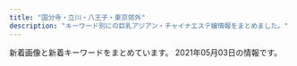 ```yaml
---
title: "国分寺・立川・八王子・東京郊外"
description: "キーワード別にの巨乳アジアン・チャイナエステ嬢情報をまとめました。"
---
```


新着画像と新着キーワードをまとめています。
2021年05月03日の情報です。

<DmmAffiliateIns />
<KeywordTable
  shops={
    [
    {
        "img_links": [
            "http://www.iyashiplus.iesjp.com/images/s_news.jpg",
            "http://www.iyashiplus.iesjp.com/images/mobile.jpg",
            "http://www.iyashiplus.iesjp.com/files/003.jpg",
            "http://www.iyashiplus.iesjp.com/images/1.jpg",
            "http://www.iyashiplus.iesjp.com/files/002.jpg",
            "http://www.iyashiplus.iesjp.com/images/s_link.jpg",
            "http://www.iyashiplus.iesjp.com/images/nbj3_staff.jpg",
            "http://www.iyashiplus.iesjp.com/images/top.jpg",
            "http://www.iyashiplus.iesjp.com/files/001.jpg",
            "http://www.iyashiplus.iesjp.com/files/007.jpg",
            "http://www.iyashiplus.iesjp.com/images/s_staff01.jpg",
            "http://www.iyashiplus.iesjp.com/images/top1.jpg",
            "http://www.iyashiplus.iesjp.com/images/s_pick.jpg",
            "http://www.iyashiplus.iesjp.com/images/end1.jpg",
            "http://www.iyashiplus.iesjp.com/files/006.jpg",
            "http://www.iyashiplus.iesjp.com/images/nbj3.jpg",
            "http://www.iyashiplus.iesjp.com/images/s_staff.jpg",
            "http://www.iyashiplus.iesjp.com/images/s_info.jpg",
            "http://www.iyashiplus.iesjp.com/files/004.jpg",
            "http://www.iyashiplus.iesjp.com/files/005.jpg",
            "http://www.iyashiplus.iesjp.com/images/s_face.jpg"
        ],
        "name": "\u7652\u3057\u30d7\u30e9\u30b9",
        "url": "http://www.iyashiplus.iesjp.com/",
        "station": "JR\u7acb\u5ddd\u99c5\u5317\u53e3",
        "keywords": {
            "86": 16,
            "87": 8,
            "D": 16,
            "C": 4
        }
    },
    {
        "img_links": [
            "http://www.birtyba.xyz/uploads/210405/1-210405123R1V3.jpg",
            "http://www.birtyba.xyz/uploads/210413/1-210413134919122.jpg",
            "http://www.birtyba.xyz/style/images/room4.jpg",
            "http://www.birtyba.xyz/uploads/210327/1-21032G02316203.jpg",
            "http://www.birtyba.xyz/uploads/200929/1-200929101U3R4.jpg",
            "http://www.birtyba.xyz/uploads/200929/1-200929101Z4D1.jpg",
            "http://www.birtyba.xyz/uploads/201116/1-201116133205614.jpg",
            "http://www.birtyba.xyz/style/images/staff_line.png",
            "http://www.birtyba.xyz/uploads/200929/1-2009291019253T.jpg",
            "http://www.birtyba.xyz/style/images/mobile.jpg",
            "http://www.birtyba.xyz/uploads/201116/1-201116133149563.jpg",
            "http://www.birtyba.xyz/uploads/210413/1-210413134T6251.jpg",
            "http://www.birtyba.xyz/style/images/room1.jpg",
            "http://www.birtyba.xyz/uploads/210405/1-210405123Q1I6.jpg",
            "http://www.birtyba.xyz/uploads/210405/1-210405123P0X0.jpg",
            "http://www.birtyba.xyz/style/images/girl-z2.jpg",
            "http://www.birtyba.xyz/style/images/girl-z1.jpg",
            "http://www.birtyba.xyz/style/images/room2.jpg",
            "http://www.birtyba.xyz/style/images/room3.jpg",
            "http://www.birtyba.xyz/plus/images/room5.jpg",
            "http://www.birtyba.xyz/uploads/200928/1-20092P95A05G.jpg",
            "http://www.birtyba.xyz/uploads/210206/1-21020611264M13.jpg",
            "http://www.birtyba.xyz/style/images/dt.jpg",
            "http://www.birtyba.xyz/style/images/bj3.png",
            "http://www.birtyba.xyz/style/images/top.png",
            "http://www.birtyba.xyz/uploads/210413/1-210413134929417.jpg",
            "http://www.birtyba.xyz/style/images/end.jpg",
            "http://www.birtyba.xyz/uploads/201116/1-20111613315KT.jpg"
        ],
        "keywords": {
            "D": 6,
            "C": 13,
            "86": 7,
            "E": 1
        },
        "url": "http://www.birtyba.xyz/",
        "station": "JR\u7acb\u5ddd\u99c5\u5357\u53e3",
        "name": "\u3075\u308f\u3075\u308f"
    },
    {
        "img_links": [
            "http://tenoon.xyz/images/g2.jpg",
            "http://tenoon.xyz/images/mobile.jpg",
            "http://tenoon.xyz/images/maga.png",
            "http://tenoon.xyz/images/1.png",
            "http://tenoon.xyz/images/g1.jpg",
            "http://tenoon.xyz/images/g6.jpg",
            "http://tenoon.xyz/images/r1.jpg",
            "http://tenoon.xyz/images/g5.jpg",
            "http://tenoon.xyz/images/g3.jpg",
            "http://tenoon.xyz/images/zi_link.png",
            "http://tenoon.xyz/images/lanlan.jpg",
            "http://tenoon.xyz/images/3.png",
            "http://tenoon.xyz/images/top.jpg",
            "http://tenoon.xyz/images/g0.jpg",
            "http://tenoon.xyz/images/new1.jpg",
            "http://tenoon.xyz/images/r2.jpg",
            "http://tenoon.xyz/images/zi_staff.png",
            "http://tenoon.xyz/images/r4.jpg",
            "http://tenoon.xyz/images/r3.jpg",
            "http://tenoon.xyz/images/ma.jpg"
        ],
        "station": "JR\u798f\u751f\u99c5\u6771\u53e3",
        "keywords": {
            "C": 15
        },
        "url": "http://tenoon.xyz/",
        "name": "\u624b\u306e\u6e29"
    },
    {
        "station": "\u4eac\u738b\u516b\u738b\u5b50\u99c5\u4e2d\u592e\u53e3",
        "name": "\u30ed\u30fc\u30ba",
        "keywords": {
            "D": 2,
            "90": 2,
            "C": 2,
            "91": 2,
            "86": 1,
            "88": 1,
            "E": 1,
            "F": 1
        },
        "url": "https://rose.estjp.info/",
        "img_links": [
            "https://rose.estjp.info/css/staff/staff05-b.png",
            "https://rose.estjp.info/css/staff/staff04.png",
            "https://rose.estjp.info/css/staff/staff05.png",
            "https://rose.estjp.info/css/staff/staff06-b.png",
            "https://rose.estjp.info/css/staff/staff03.png",
            "https://rose.estjp.info/css/f-tel.png",
            "https://rose.estjp.info/css/staff/staff02.png",
            "https://rose.estjp.info/css/top02.png",
            "https://rose.estjp.info/css/head.png",
            "https://rose.estjp.info/css/top04.png",
            "https://rose.estjp.info/css/tel.png",
            "https://rose.estjp.info/images/call.png",
            "https://rose.estjp.info/css/staff/staff05-c.png",
            "https://rose.estjp.info/css/staff/staff06.png",
            "https://rose.estjp.info/css/staff/staff01.png"
        ]
    },
    {
        "keywords": {
            "D": 1,
            "C": 7
        },
        "name": "\u5c0f\u685c",
        "url": "http://kosakura.es-relax.info/",
        "img_links": [
            "http://kosakura.es-relax.info/images/c03.jpg",
            "http://kosakura.es-relax.info/gals/haru1.jpg",
            "http://kosakura.es-relax.info/images/c02.jpg",
            "http://kosakura.es-relax.info/images/m-tel.png",
            "http://kosakura.es-relax.info/images/c01.jpg",
            "http://kosakura.es-relax.info/images/sp-line.png",
            "http://kosakura.es-relax.info/gals/nana1.jpg",
            "http://kosakura.es-relax.info/images/sp-staff-list.png",
            "http://kosakura.es-relax.info/gals/mimi1.jpg",
            "http://kosakura.es-relax.info/images/c04.jpg",
            "http://kosakura.es-relax.info/gals/yuyu1.jpg",
            "http://kosakura.es-relax.info/gals/sora1.jpg",
            "http://kosakura.es-relax.info/gals/miya1.jpg",
            "http://kosakura.es-relax.info/images/m-foot.png"
        ],
        "station": "JR\u56fd\u5206\u5bfa\u99c5\u5357\u53e3"
    },
    {
        "img_links": [
            "http://www.relax-aster.com/css/staff/staff0001-b.jpg",
            "http://www.relax-aster.com/css/staff/staff006.jpg",
            "http://www.relax-aster.com/css/staff/staff09.jpg",
            "http://www.relax-aster.com/css/nav/nav-004.jpg",
            "http://www.relax-aster.com/css/staff/staff005-a.jpg",
            "http://www.relax-aster.com/css/staff/staff10-a.jpg",
            "http://www.relax-aster.com/css/staff/staff0001-a.jpg",
            "http://www.relax-aster.com/css/staff/staff10.jpg",
            "http://www.relax-aster.com/css/nav/nav-001.jpg",
            "http://www.relax-aster.com/css/baner06.jpg",
            "http://www.relax-aster.com/css/osusume09.jpg",
            "http://www.relax-aster.com/css/nav/nav-002.jpg",
            "http://www.relax-aster.com/css/top-left003.jpg",
            "http://www.relax-aster.com/css/staff/staff005.jpg",
            "http://www.relax-aster.com/css/tel01.png",
            "http://www.relax-aster.com/css/staff/staff007-a.jpg",
            "http://www.relax-aster.com/css/staff/staff0007.jpg",
            "http://www.relax-aster.com/css/staff/staff12-a.jpg",
            "http://www.relax-aster.com/css/staff/staff00001.jpg",
            "http://www.relax-aster.com/css/staff/staff011.jpg",
            "http://www.relax-aster.com/css/nav/nav-005.jpg",
            "http://www.relax-aster.com/css/staff/staff08.jpg",
            "http://www.relax-aster.com/css/staff/staff08-a.jpg",
            "http://www.relax-aster.com/css/staff/staff007-b.jpg",
            "http://www.relax-aster.com/css/nav/nav-006.jpg",
            "http://www.relax-aster.com/css/staff/staff12.jpg",
            "http://www.relax-aster.com/css/staff/staff11-a.jpg",
            "http://www.relax-aster.com/css/staff/staff06-a.jpg",
            "http://www.relax-aster.com/css/nav/nav-003.jpg",
            "http://www.relax-aster.com/css/staff/staff09-a.jpg"
        ],
        "name": "\u30a2\u30b9\u30bf\u30fc",
        "station": "JR\u56fd\u5206\u5bfa\u99c5\u5357\u53e3",
        "url": "http://www.relax-aster.com/",
        "keywords": {
            "90": 3,
            "89": 6,
            "D": 9
        }
    },
    {
        "url": "http://www.kunitachi-mai.info/",
        "name": "\u821e",
        "station": "JR\u56fd\u7acb\u99c5\u5357\u53e3",
        "keywords": {
            "E": 1
        },
        "img_links": [
            "http://www.kunitachi-mai.info/gals/mina1.jpg",
            "http://www.kunitachi-mai.info/gals/mirai1.jpg",
            "http://www.kunitachi-mai.info/gals/miho1.jpg",
            "http://www.kunitachi-mai.info/gals/morika1.jpg",
            "http://www.kunitachi-mai.info/gals/rina1.jpg",
            "http://www.kunitachi-mai.info/gals/riri1.jpg",
            "http://www.kunitachi-mai.info/images/kp01.jpg",
            "http://www.kunitachi-mai.info/gals/hitomi1.jpg",
            "http://www.kunitachi-mai.info/gals/emi1.jpg",
            "http://www.kunitachi-mai.info/gals/risa1.jpg",
            "http://www.kunitachi-mai.info/images/img1.jpg",
            "http://www.kunitachi-mai.info/images/img2.jpg",
            "http://www.kunitachi-mai.info/gals/aya1.jpg",
            "http://www.kunitachi-mai.info/i/images/top.jpg",
            "http://www.kunitachi-mai.info/gals/sora1.jpg",
            "http://www.kunitachi-mai.info/images/img3.jpg",
            "http://www.kunitachi-mai.info/images/qr.jpg",
            "http://www.kunitachi-mai.info/images/img4.jpg",
            "http://www.kunitachi-mai.info/gals/yuri1.jpg",
            "http://www.kunitachi-mai.info/gals/yuyu1.jpg"
        ]
    },
    {
        "name": "Be",
        "keywords": {
            "E": 2,
            "D": 4,
            "86": 16
        },
        "img_links": [
            "http://beauty-est.tokyo/images/cg08.jpg",
            "http://beauty-est.tokyo/images/mi.jpg",
            "http://beauty-est.tokyo/images/cg06.jpg",
            "http://beauty-est.tokyo/images/cg07.jpg",
            "http://beauty-est.tokyo/images/now-printing.jpg",
            "http://beauty-est.tokyo/images/ri.jpg",
            "http://beauty-est.tokyo/images/cg05.jpg",
            "http://beauty-est.tokyo/images/cg04.jpg",
            "http://beauty-est.tokyo/images/cg02.jpg",
            "http://beauty-est.tokyo/images/cg03.jpg",
            "http://beauty-est.tokyo/images/cg01.jpg"
        ],
        "url": "http://beauty-est.tokyo/",
        "station": "\u6771\u5927\u548c\u5e02\u99c5"
    },
    {
        "url": "http://www.hibari.link/",
        "station": "\u3072\u3070\u308a\u30f6\u4e18\u99c5\u5357\u53e3",
        "img_links": [
            "http://www.hibari.link/images/s-tu1.png",
            "http://www.hibari.link/images/g0.jpg",
            "http://www.hibari.link/images/right_top.png",
            "http://www.hibari.link/images/tite-magazine.png",
            "http://www.hibari.link/images/nei_03.png",
            "http://www.hibari.link/images/pagetop.png",
            "http://www.hibari.link/images/right_bottom.png",
            "http://www.hibari.link/images/news_bottom.jpg",
            "http://www.hibari.link/images/girl_03.png",
            "http://www.hibari.link/images/room7.jpg",
            "http://www.hibari.link/images/g1.jpg",
            "http://www.hibari.link/images/mail.png",
            "http://www.hibari.link/images/news_top.jpg",
            "http://www.hibari.link/images/g2.jpg",
            "http://www.hibari.link/images/girl_top.png",
            "http://www.hibari.link/images/room4.jpg",
            "http://www.hibari.link/images/yuyu.jpg",
            "http://www.hibari.link/images/g07.jpg",
            "http://www.hibari.link/images/room2.jpg",
            "http://www.hibari.link/images/tite-link.png",
            "http://www.hibari.link/images/room1.jpg",
            "http://www.hibari.link/images/tite-staff.png",
            "http://www.hibari.link/images/grande.jpg",
            "http://www.hibari.link/images/g7.jpg",
            "http://www.hibari.link/images/yumi.jpg",
            "http://www.hibari.link/images/1.jpg",
            "http://www.hibari.link/images/girl_01.png",
            "http://www.hibari.link/images/nei_01.png",
            "http://www.hibari.link/images/girlx_top.png",
            "http://www.hibari.link/images/yuli.jpg",
            "http://www.hibari.link/images/s-tu2.png"
        ],
        "keywords": {},
        "name": "\u6c34\u306e\u7e01"
    },
    {
        "img_links": [
            "http://biou-massage.work/sp/img/t-s.jpg",
            "http://biou-massage.work/img/m4.jpg",
            "http://biou-massage.work/img/st4.jpg",
            "http://biou-massage.work/sp/img/tel.jpg",
            "http://biou-massage.work/img/new-face.jpg",
            "http://biou-massage.work/img/sta9.jpg",
            "http://biou-massage.work/img/sta1.jpg",
            "http://biou-massage.work/sp/img/tit.jpg",
            "http://biou-massage.work/sp/img/sta4.jpg",
            "http://biou-massage.work/img/pickupsize6.jpg",
            "http://biou-massage.work/img/m5.jpg",
            "http://biou-massage.work/img/acc2.jpg",
            "http://biou-massage.work/sp/img/sta8.jpg",
            "http://biou-massage.work/sp/img/time.jpg",
            "http://biou-massage.work/img/m3.jpg",
            "http://biou-massage.work/img/m7.jpg",
            "http://biou-massage.work/sp/img/p-9.jpg",
            "http://biou-massage.work/sp/img/cam.jpg",
            "http://biou-massage.work/sp/img/pc.jpg",
            "http://biou-massage.work/img/pickupsize1.jpg",
            "http://biou-massage.work/img/head.jpg",
            "http://biou-massage.work/img/m6-.jpg",
            "http://biou-massage.work/img/st6.jpg",
            "http://biou-massage.work/img/acc1.jpg",
            "http://biou-massage.work/img/st8.jpg",
            "http://biou-massage.work/sp/img/t-t.jpg",
            "http://biou-massage.work/sp/img/sta1.jpg",
            "http://biou-massage.work/img/m4-.jpg",
            "http://biou-massage.work/img/m1.jpg",
            "http://biou-massage.work/img/sta4.jpg",
            "http://biou-massage.work/img/sta7.jpg",
            "http://biou-massage.work/img/m2.jpg",
            "http://biou-massage.work/sp/img/sta7.jpg",
            "http://biou-massage.work/sp/img/sta9.jpg",
            "http://biou-massage.work/sp/img/t-r.jpg",
            "http://biou-massage.work/img/m5-.jpg",
            "http://biou-massage.work/img/sta8.jpg",
            "http://biou-massage.work/img/mo.png",
            "http://biou-massage.work/sp/img/sta6.jpg",
            "http://biou-massage.work/img/m7-.jpg",
            "http://biou-massage.work/img/m6.jpg",
            "http://biou-massage.work/sp/img/t-a.jpg",
            "http://biou-massage.work/img/pickupsize9.jpg",
            "http://biou-massage.work/sp/img/t-o.jpg",
            "http://biou-massage.work/sp/img/sys.jpg",
            "http://biou-massage.work/img/m2-.jpg",
            "http://biou-massage.work/img/sta6.jpg",
            "http://biou-massage.work/img/st7.jpg",
            "http://biou-massage.work/img/pickupsize8.jpg",
            "http://biou-massage.work/img/pickupsize7.jpg",
            "http://biou-massage.work/img/st1.jpg",
            "http://biou-massage.work/img/pickupsize4.jpg",
            "http://biou-massage.work/sp/img/botton.jpg",
            "http://biou-massage.work/sp/img/p-8.jpg",
            "http://biou-massage.work/sp/img/p-7.jpg",
            "http://biou-massage.work/sp/img/p-1.jpg",
            "http://biou-massage.work/sp/img/info.jpg",
            "http://biou-massage.work/sp/img/acc1.jpg",
            "http://biou-massage.work/sp/img/acc2.jpg",
            "http://biou-massage.work/img/m3-.jpg",
            "http://biou-massage.work/sp/img/add.jpg",
            "http://biou-massage.work/img/st9.jpg",
            "http://biou-massage.work/sp/img/pic.jpg"
        ],
        "url": "http://biou-massage.work/",
        "station": "\u6771\u4e45\u7559\u7c73\u99c5\u5317\u53e3",
        "name": "BIOU\u30fb\u30d3\u30aa\u30a6",
        "keywords": {
            "F": 8,
            "E": 7,
            "87": 7,
            "89": 8,
            "D": 7,
            "88": 4,
            "84": 3
        }
    },
    {
        "img_links": [
            "http://hohoeimi.xyz/uploads/210308/1-21030P92312160.jpg",
            "http://hohoeimi.xyz/static/picture/tit_staff02.png",
            "http://hohoeimi.xyz/uploads/210308/1-21030P92325Z3.jpg",
            "http://hohoeimi.xyz/images/1-1Z41911200GA.png",
            "http://hohoeimi.xyz/uploads/210329/1-21032Z95259121.jpg",
            "http://hohoeimi.xyz/static/picture/tit_therapist.png",
            "http://hohoeimi.xyz/static/picture/sp_tit_therapist.png",
            "http://hohoeimi.xyz/static/picture/img_tel.png",
            "http://hohoeimi.xyz/static/picture/sp_tit_staff02.png",
            "http://hohoeimi.xyz/static/picture/tit_staff01.png",
            "http://hohoeimi.xyz/uploads/210129/1-210129160929511.jpg",
            "http://hohoeimi.xyz/static/picture/top.jpg",
            "http://hohoeimi.xyz/uploads/210316/1-21031615094IR.jpg",
            "http://hohoeimi.xyz/static/picture/maining.jpg",
            "http://hohoeimi.xyz/uploads/210308/1-21030P9244a23.jpg",
            "http://hohoeimi.xyz/static/picture/sp_tit_staff01.png",
            "http://hohoeimi.xyz/uploads/210308/1-21030P92349344.jpg",
            "http://hohoeimi.xyz/uploads/210303/1-210303125TV07.jpg",
            "http://hohoeimi.xyz/uploads/210129/1-210129160TIO.jpg",
            "http://hohoeimi.xyz/static/picture/sys.jpg",
            "http://hohoeimi.xyz/static/picture/room3.jpg",
            "http://hohoeimi.xyz/static/picture/sp_tit_new.png",
            "http://hohoeimi.xyz/uploads/210129/1-2101291609513M.jpg",
            "http://hohoeimi.xyz/static/picture/room4.jpg",
            "http://hohoeimi.xyz/uploads/210308/1-21030P92524259.jpg",
            "http://hohoeimi.xyz/static/picture/tit_new.png",
            "http://hohoeimi.xyz/uploads/210329/1-21032Z953453M.jpg",
            "http://hohoeimi.xyz/static/picture/room2.jpg",
            "http://hohoeimi.xyz/static/picture/room1.jpg",
            "http://hohoeimi.xyz/uploads/210308/1-21030P9253Q25.jpg",
            "http://hohoeimi.xyz/uploads/210329/1-21032Z95334T3.jpg"
        ],
        "name": "\u4e00\u76ee\u60da\u308c",
        "url": "http://hohoeimi.xyz/",
        "station": "JR\u65b0\u79cb\u6d25\u99c5",
        "keywords": {
            "87": 4,
            "86": 7,
            "E": 6,
            "C": 16,
            "D": 8,
            "85": 7,
            "84": 12
        }
    },
    {
        "url": "https://sweet-love.xyz.mn/",
        "img_links": [
            "https://sweet-love.xyz.mn/images/room2.jpg",
            "https://sweet-love.xyz.mn/photos/sites/76/2021/01/2021020219091971.jpg",
            "https://sweet-love.xyz.mn/photos/sites/76/2020/11/2020111210044418.jpg",
            "https://sweet-love.xyz.mn/photos/sites/76/2020/11/2020111210244955.jpg",
            "https://sweet-love.xyz.mn/images/bjs2.jpg",
            "https://sweet-love.xyz.mn/images/girl-z1.jpg",
            "https://sweet-love.xyz.mn/images/bjs.jpg",
            "https://sweet-love.xyz.mn/images/room4.jpg",
            "https://sweet-love.xyz.mn/photos/sites/76/2021/05/2021050118493937.jpg",
            "https://sweet-love.xyz.mn/images/s_staff.jpg",
            "https://sweet-love.xyz.mn/photos/sites/76/2021/04/2021041216252849.jpg",
            "https://sweet-love.xyz.mn/photos/sites/76/2021/04/2021042112222665.jpg",
            "https://sweet-love.xyz.mn/images/s_link.jpg",
            "https://sweet-love.xyz.mn/photos/sites/76/2020/11/2020111108440477.jpg",
            "https://sweet-love.xyz.mn/images/news.jpg",
            "https://sweet-love.xyz.mn/photos/sites/76/2021/03/2021031018095670.jpg",
            "https://sweet-love.xyz.mn/images/room1.jpg",
            "https://sweet-love.xyz.mn/images/mobile.jpg",
            "https://sweet-love.xyz.mn/photos/sites/76/2020/11/2020111210034766.jpg",
            "https://sweet-love.xyz.mn/photos/sites/76/2021/01/202101151715002.jpg",
            "https://sweet-love.xyz.mn/images/top.png",
            "https://sweet-love.xyz.mn/images/mail.jpg",
            "https://sweet-love.xyz.mn/images/room3.jpg",
            "https://sweet-love.xyz.mn/photos/sites/76/2020/12/2020121513294186.jpg",
            "https://sweet-love.xyz.mn/images/girl-z2.jpg"
        ],
        "station": "\u6e05\u702c\u99c5\u5317\u53e3",
        "name": "Sweet love",
        "keywords": {
            "E": 1,
            "84": 1,
            "C": 19,
            "87": 4,
            "D": 10,
            "85": 6
        }
    },
    {
        "keywords": {
            "89": 2,
            "D": 10,
            "86": 4,
            "88": 2,
            "90": 2,
            "C": 8,
            "E": 6,
            "85": 2,
            "87": 16,
            "83": 2
        },
        "name": "Bali SPA",
        "url": "http://www.bali.mensnv.com/",
        "station": "JR\u56fd\u5206\u5bfa\u99c5\u5317\u53e3",
        "img_links": [
            "http://www.bali.mensnv.com/files/009-02.jpg",
            "http://www.bali.mensnv.com/files/007.jpg",
            "http://www.bali.mensnv.com/files/010-02.jpg",
            "http://www.bali.mensnv.com/files/001.jpg",
            "http://www.bali.mensnv.com/sp/images/newsb.jpg",
            "http://www.bali.mensnv.com/sp/images/interior_t.jpg",
            "http://www.bali.mensnv.com/sp/images/topgirl.jpg",
            "http://www.bali.mensnv.com/images/head.jpg",
            "http://www.bali.mensnv.com/images/int1.png",
            "http://www.bali.mensnv.com/sp/images/head.jpg",
            "http://www.bali.mensnv.com/sp/images/tel.jpg",
            "http://www.bali.mensnv.com/images/link_t.png",
            "http://www.bali.mensnv.com/images/sys3.png",
            "http://www.bali.mensnv.com/images/rec1.png",
            "http://www.bali.mensnv.com/files/016.jpg",
            "http://www.bali.mensnv.com/files/011-02.jpg",
            "http://www.bali.mensnv.com/files/007-02.jpg",
            "http://www.bali.mensnv.com/files/010.jpg",
            "http://www.bali.mensnv.com/images/interior_t.png",
            "http://www.bali.mensnv.com/sp/images/news.jpg",
            "http://www.bali.mensnv.com/sp/menu/staff.jpg",
            "http://www.bali.mensnv.com/images/sys1.png",
            "http://www.bali.mensnv.com/files/013.jpg",
            "http://www.bali.mensnv.com/files/013-02.jpg",
            "http://www.bali.mensnv.com/sp/images/pc.jpg",
            "http://www.bali.mensnv.com/sp/images/top.jpg",
            "http://www.bali.mensnv.com/files/012.jpg",
            "http://www.bali.mensnv.com/sp/images/footer.jpg",
            "http://www.bali.mensnv.com/images/line.png",
            "http://www.bali.mensnv.com/files/001-02.jpg",
            "http://www.bali.mensnv.com/files/004.jpg",
            "http://www.bali.mensnv.com/sp/images/time.jpg",
            "http://www.bali.mensnv.com/files/014.jpg",
            "http://www.bali.mensnv.com/images/sys2.png",
            "http://www.bali.mensnv.com/images/staff_t.png",
            "http://www.bali.mensnv.com/images/int2.png",
            "http://www.bali.mensnv.com/sp/images/staff_t.jpg",
            "http://www.bali.mensnv.com/files/006-02.jpg",
            "http://www.bali.mensnv.com/files/016-02.jpg",
            "http://www.bali.mensnv.com/files/014-02.jpg",
            "http://www.bali.mensnv.com/files/003.jpg",
            "http://www.bali.mensnv.com/files/017.jpg",
            "http://www.bali.mensnv.com/files/004-02.jpg",
            "http://www.bali.mensnv.com/files/009.jpg",
            "http://www.bali.mensnv.com/sp/menu/interior.jpg",
            "http://www.bali.mensnv.com/sp/images/link_t.jpg",
            "http://www.bali.mensnv.com/files/006.jpg",
            "http://www.bali.mensnv.com/files/012-02.jpg",
            "http://www.bali.mensnv.com/files/003-02.jpg",
            "http://www.bali.mensnv.com/images/mobile.jpg",
            "http://www.bali.mensnv.com/sp/menu/top.jpg",
            "http://www.bali.mensnv.com/files/008.jpg",
            "http://www.bali.mensnv.com/files/015.jpg",
            "http://www.bali.mensnv.com/images/concept.jpg",
            "http://www.bali.mensnv.com/images/ta.jpg",
            "http://www.bali.mensnv.com/files/008-02.jpg",
            "http://www.bali.mensnv.com/images/rec2.png",
            "http://www.bali.mensnv.com/images/news.jpg",
            "http://www.bali.mensnv.com/files/015-02.jpg",
            "http://www.bali.mensnv.com/files/011.jpg",
            "http://www.bali.mensnv.com/files/017-02.jpg",
            "http://www.bali.mensnv.com/images/sm.jpg"
        ]
    },
    {
        "station": "\u6771\u4e45\u7559\u7c73\u99c5\u5317\u53e3",
        "name": "\u6c99\u7f85\u6c99-\u30b5\u30e9\u30b5-",
        "url": "http://www.a-salasa.com/",
        "img_links": [
            "http://www.a-salasa.com/img/top/img_service_06.png",
            "http://www.a-salasa.com/files/0130.jpg",
            "http://www.a-salasa.com/files/35-02.jpg",
            "http://www.a-salasa.com/img/top/img_service_04.png",
            "http://www.a-salasa.com/i/img/shop/t2.jpg",
            "http://www.a-salasa.com/files/0126.jpg",
            "http://www.a-salasa.com/i/img/top-i.jpg",
            "http://www.a-salasa.com/i/img/shop/t1.jpg",
            "http://www.a-salasa.com/files/0131-03.jpg",
            "http://www.a-salasa.com/img/top/img_service_01.png",
            "http://www.a-salasa.com/img/material/camp20190808.jpg",
            "http://www.a-salasa.com/img/material/p7_ct1.png",
            "http://www.a-salasa.com/img/material/p3_ct1.png",
            "http://www.a-salasa.com/img/top/img_service_03.png",
            "http://www.a-salasa.com/img/top/img_service_02.png",
            "http://www.a-salasa.com/img/material/p3_ct2.png",
            "http://www.a-salasa.com/i/img/operation/img_service_06.png",
            "http://www.a-salasa.com/files/0104.jpg",
            "http://www.a-salasa.com/img/material/top_t3.png",
            "http://www.a-salasa.com/img/material/p2_ct1.png",
            "http://www.a-salasa.com/files/39.jpg",
            "http://www.a-salasa.com/img/material/gm3_rollout.png",
            "http://www.a-salasa.com/files/0129-03.jpg",
            "http://www.a-salasa.com/files/046-03.jpg",
            "http://www.a-salasa.com/files/0126-03.jpg",
            "http://www.a-salasa.com/img/material/top_t2.png",
            "http://www.a-salasa.com/files/0131.jpg",
            "http://www.a-salasa.com/img/material/top_t5.png",
            "http://www.a-salasa.com/img/koko_120x60.png",
            "http://www.a-salasa.com/files/0127.jpg",
            "http://www.a-salasa.com/files/35.jpg",
            "http://www.a-salasa.com/files/35-03.jpg",
            "http://www.a-salasa.com/files/0129.jpg",
            "http://www.a-salasa.com/files/39-03.jpg",
            "http://www.a-salasa.com/img/material/gm6_rollout.png",
            "http://www.a-salasa.com/files/046.jpg",
            "http://www.a-salasa.com/files/0129-02.jpg",
            "http://www.a-salasa.com/img/material/01.jpg",
            "http://www.a-salasa.com/img/material/p5_ct1.png",
            "http://www.a-salasa.com/img/material/camp20200128.jpg",
            "http://www.a-salasa.com/img/material/top_t4.png",
            "http://www.a-salasa.com/img/material/gm2_rollout.png",
            "http://www.a-salasa.com/img/material/backlistbtn.png",
            "http://www.a-salasa.com/files/39-02.jpg",
            "http://www.a-salasa.com/i/img/operation/img_service_03.png",
            "http://www.a-salasa.com/i/img/shop/t3.jpg",
            "http://www.a-salasa.com/img/material/top_t1.png",
            "http://www.a-salasa.com/img/material/att.png",
            "http://www.a-salasa.com/i/img/operation/img_service_01.png",
            "http://www.a-salasa.com/files/0104-02.jpg",
            "http://www.a-salasa.com/img/material/age.png",
            "http://www.a-salasa.com/files/0127-02.jpg",
            "http://www.a-salasa.com/files/046-02.jpg",
            "http://www.a-salasa.com/i/img/operation/img_service_05.png",
            "http://www.a-salasa.com/img/material/p4_ct1.png",
            "http://www.a-salasa.com/img/material/frames.png",
            "http://www.a-salasa.com/i/img/operation/img_service_04.png",
            "http://www.a-salasa.com/files/0130-03.jpg",
            "http://www.a-salasa.com/files/0126-02.jpg",
            "http://www.a-salasa.com/i/img/shop/t4.jpg",
            "http://www.a-salasa.com/index3.jpg",
            "http://www.a-salasa.com/img/material/gm1_rollout.png",
            "http://www.a-salasa.com/img/material/frameback.png",
            "http://www.a-salasa.com/files/0127-03.jpg",
            "http://www.a-salasa.com/img/material/gm4_rollout.png",
            "http://www.a-salasa.com/img/material/gm5_rollout.png",
            "http://www.a-salasa.com/files/0130-02.jpg",
            "http://www.a-salasa.com/img/top/img_service_05.png",
            "http://www.a-salasa.com/img/material/top_pickback.png",
            "http://www.a-salasa.com/files/0131-02.jpg",
            "http://www.a-salasa.com/files/0104-03.jpg"
        ],
        "keywords": {
            "84": 12,
            "85": 4,
            "C": 26,
            "87": 4,
            "88": 8,
            "83": 8,
            "D": 4
        }
    },
    {
        "name": "\u30d5\u30e9\u30ef\u30fc",
        "url": "https://flower.jpn.mn/",
        "img_links": [],
        "station": "\u4e45\u7c73\u5ddd\u99c5\u5357\u53e3",
        "keywords": {}
    },
    {
        "name": "\u30b9\u30d1\u30c6\u30a3\u30a2\u30e9",
        "img_links": [
            "http://civerme.xyz/uploads/201202/1-201202164131N6.jpg",
            "http://civerme.xyz/picture/top.jpg",
            "http://civerme.xyz/uploads/210208/1-21020P93G2449.jpg",
            "http://civerme.xyz/picture/room1.jpg",
            "http://civerme.xyz/picture/room2.jpg",
            "http://civerme.xyz/picture/s_staff.jpg",
            "http://civerme.xyz/uploads/201019/1-20101Z92039125.jpg",
            "http://civerme.xyz/uploads/201019/1-20101Z9244E07.jpg",
            "http://civerme.xyz/uploads/201202/1-20120216421YH.jpg",
            "http://civerme.xyz/picture/room4.jpg",
            "http://civerme.xyz/uploads/210208/1-21020P93503304.jpg",
            "http://civerme.xyz/picture/s_shedule.jpg",
            "http://civerme.xyz/picture/s_news.jpg",
            "http://civerme.xyz/uploads/201019/1-20101Z924202Z.jpg",
            "http://civerme.xyz/uploads/201202/1-2012021641401A.jpg",
            "http://civerme.xyz/uploads/201202/1-20120216420L39.jpg",
            "http://civerme.xyz/picture/room3.jpg"
        ],
        "url": "http://civerme.xyz/",
        "station": "JR\u56fd\u5206\u5bfa\u99c5\u5357\u53e3",
        "keywords": {
            "86": 1,
            "85": 4,
            "C": 6,
            "87": 1,
            "D": 6,
            "F": 1
        }
    },
    {
        "url": "http://www.yuki.iesjp.com/",
        "name": "\u512a\u59eb",
        "keywords": {
            "86": 8,
            "D": 16,
            "87": 8,
            "C": 12
        },
        "img_links": [
            "http://www.yuki.iesjp.com/files/004-02.jpg",
            "http://www.yuki.iesjp.com/files/003-03.jpg",
            "http://www.yuki.iesjp.com/images/shop/s5.jpg",
            "http://www.yuki.iesjp.com/files/002-02.jpg",
            "http://www.yuki.iesjp.com/images/shop/s6.jpg",
            "http://www.yuki.iesjp.com/images/shop/s8.jpg",
            "http://www.yuki.iesjp.com/files/004.jpg",
            "http://www.yuki.iesjp.com/images/line.png",
            "http://www.yuki.iesjp.com/files/001-03.jpg",
            "http://www.yuki.iesjp.com/images/shop/s3.jpg",
            "http://www.yuki.iesjp.com/files/004-03.jpg",
            "http://www.yuki.iesjp.com/images/shop/s7.jpg",
            "http://www.yuki.iesjp.com/files/003-02.jpg",
            "http://www.yuki.iesjp.com/images/shop/s4.jpg",
            "http://www.yuki.iesjp.com/images/r3.jpg",
            "http://www.yuki.iesjp.com/files/002-03.jpg",
            "http://www.yuki.iesjp.com/images/mobile.jpg",
            "http://www.yuki.iesjp.com/images/shop/s2.jpg",
            "http://www.yuki.iesjp.com/files/002.jpg",
            "http://www.yuki.iesjp.com/files/001.jpg",
            "http://www.yuki.iesjp.com/files/001-02.jpg",
            "http://www.yuki.iesjp.com/images/shop/s1.jpg",
            "http://www.yuki.iesjp.com/files/003.jpg"
        ],
        "station": "JR\u516b\u738b\u5b50\u99c5\u5317\u53e3"
    },
    {
        "img_links": [
            "https://yuyuka.tyo.cm/photos/sites/57/2020/12/2020121007431579.jpg",
            "https://yuyuka.tyo.cm/images/sp_tit_pick.png",
            "https://yuyuka.tyo.cm/images/tel.png",
            "https://yuyuka.tyo.cm/photos/sites/57/2020/11/2020111001430361.jpg",
            "https://yuyuka.tyo.cm/images/side_nav01.jpg",
            "https://yuyuka.tyo.cm/images/side_nav06.jpg",
            "https://yuyuka.tyo.cm/images/sp_tit_link.png",
            "https://yuyuka.tyo.cm/images/pic_girl01.jpg",
            "https://yuyuka.tyo.cm/images/sp_top02.jpg",
            "https://yuyuka.tyo.cm/images/tit_staffbox01.jpg",
            "https://yuyuka.tyo.cm/images/end.png",
            "https://www.est-tatsujin.jp/theme/esthe_no_tatsujin_front/banner/estbnr_s2_200x40.jpg",
            "https://yuyuka.tyo.cm/photos/sites/57/2020/12/2020121007423822.jpg",
            "https://yuyuka.tyo.cm/images/side_nav03.jpg",
            "https://yuyuka.tyo.cm/images/sp_top01.jpg",
            "https://yuyuka.tyo.cm/images/room3.jpg",
            "https://yuyuka.tyo.cm/images/tit_news.png",
            "https://yuyuka.tyo.cm/images/side_nav04.jpg",
            "https://yuyuka.tyo.cm/photos/sites/57/2020/11/2020111001430371.jpg",
            "https://yuyuka.tyo.cm/photos/sites/57/2020/11/2020111001495920.jpg",
            "https://yuyuka.tyo.cm/images/room4.jpg",
            "https://yuyuka.tyo.cm/images/side_nav02.jpg",
            "https://yuyuka.tyo.cm/images/mobile.png",
            "https://yuyuka.tyo.cm/images/room1.jpg",
            "https://yuyuka.tyo.cm/images/room2.jpg",
            "https://yuyuka.tyo.cm/images/tit_staffbox02.jpg",
            "https://yuyuka.tyo.cm/photos/sites/57/2020/12/2020120409221187.jpg",
            "https://yuyuka.tyo.cm/images/tit_link.jpg",
            "https://yuyuka.tyo.cm/images/side_nav05.jpg",
            "https://yuyuka.tyo.cm/images/tit_pick.png"
        ],
        "url": "https://yuyuka.tyo.cm/",
        "keywords": {
            "D": 24,
            "87": 3,
            "86": 9,
            "85": 6
        },
        "name": "\u7652\u3005\u83ef",
        "station": "JR\u6b66\u8535\u5c0f\u91d1\u4e95\u99c5\u5357\u53e3"
    },
    {
        "keywords": {},
        "img_links": [
            "http://kaori.me-es.com/images/index_04.jpg",
            "http://kaori.me-es.com/images/index_16.jpg",
            "http://kaori.me-es.com/images/index_18.jpg",
            "http://kaori.me-es.com/images/rec.jpg",
            "http://kaori.me-es.com/girl/05.jpg",
            "http://kaori.me-es.com/images/info_09.jpg",
            "http://kaori.me-es.com/girl/01.jpg",
            "http://kaori.me-es.com/images/info.jpg",
            "http://kaori.me-es.com/images/index_07.jpg",
            "http://kaori.me-es.com/girl/00.jpg",
            "http://kaori.me-es.com/images/index_06.jpg",
            "http://kaori.me-es.com/images/02.jpg",
            "http://kaori.me-es.com/girl/08.jpg",
            "http://kaori.me-es.com/images/index_13.jpg",
            "http://kaori.me-es.com/girl/07.jpg",
            "http://kaori.me-es.com/girl/03.jpg",
            "http://kaori.me-es.com/images/index_03.jpg",
            "http://kaori.me-es.com/images/staff_09.jpg",
            "http://kaori.me-es.com/images/rec_09.jpg",
            "http://kaori.me-es.com/images/index_14.jpg",
            "http://kaori.me-es.com/girl/06.jpg",
            "http://kaori.me-es.com/images/index_10.jpg",
            "http://kaori.me-es.com/images/index_17.jpg",
            "http://kaori.me-es.com/images/index_02.jpg",
            "http://kaori.me-es.com/images/index_12.jpg",
            "http://kaori.me-es.com/images/01.jpg",
            "http://kaori.me-es.com/images/index_05.jpg",
            "http://kaori.me-es.com/images/index_21.jpg",
            "http://kaori.me-es.com/images/index_01.jpg",
            "http://kaori.me-es.com/images/index_19.jpg"
        ],
        "name": "\u9999",
        "url": "http://kaori.me-es.com/",
        "station": "JR\u9752\u6885\u99c5"
    },
    {
        "name": "\u5eb7\u697d",
        "url": "http://rlx-msg.com/",
        "station": "JR\u516b\u738b\u5b50\u99c5\u5317\u53e3",
        "img_links": [
            "http://rlx-msg.com/i/files/homeimg.jpg",
            "http://rlx-msg.com/staff/ai/01.jpg",
            "http://rlx-msg.com/staff/eri/01.jpg",
            "http://rlx-msg.com/pic/topimg3.jpg",
            "http://rlx-msg.com/pic/head.jpg",
            "http://rlx-msg.com/pic/topimg1.jpg",
            "http://rlx-msg.com/staff/naho/01.jpg",
            "http://rlx-msg.com/staff/mai/01.jpg",
            "http://rlx-msg.com/img/ttl_recbnr.png",
            "http://rlx-msg.com/img/ttl_staff.png",
            "http://rlx-msg.com/pic/topimg4.jpg",
            "http://rlx-msg.com/staff/saya/01.jpg",
            "http://rlx-msg.com/pic/topimg2.jpg",
            "http://rlx-msg.com/img/access/kanban.png",
            "http://rlx-msg.com/img/ttl_mobile.png",
            "http://rlx-msg.com/staff/minami/01.jpg"
        ],
        "keywords": {
            "C": 15
        }
    },
    {
        "keywords": {},
        "url": "http://www.yumenouti.xyz/",
        "name": "\u5922\u306e\u5bb6",
        "img_links": [
            "http://www.yumenouti.xyz/images/index-hituji_02.jpg",
            "http://www.yumenouti.xyz/images/index-hituji_18.jpg",
            "http://www.yumenouti.xyz/images/sys/lanmu-zi-s7.png",
            "http://www.yumenouti.xyz/images/nav/lanmu-t-job.jpg",
            "http://www.yumenouti.xyz/images/index-hituji_22.jpg",
            "http://www.yumenouti.xyz/images/staff/7/sari.png",
            "http://www.yumenouti.xyz/images/index-hituji_13.jpg",
            "http://www.yumenouti.xyz/images/nav/lanmu-t-sys.jpg",
            "http://www.yumenouti.xyz/images/images/awaawa_03.jpg",
            "http://www.yumenouti.xyz/images/index-hituji_07.jpg",
            "http://www.yumenouti.xyz/images/staff/7/sakura.png",
            "http://www.yumenouti.xyz/images/nav/lanmu-t-st.jpg",
            "http://www.yumenouti.xyz/images/images/awaawa_09.jpg",
            "http://www.yumenouti.xyz/images/images/awaawa_05.jpg",
            "http://www.yumenouti.xyz/images/staff/13.png",
            "http://www.yumenouti.xyz/images/staff/yuyu.jpg",
            "http://www.yumenouti.xyz/images/images/awaawa_11.jpg",
            "http://www.yumenouti.xyz/images/staff/miki.jpg",
            "http://www.yumenouti.xyz/images/index-hituji_09.jpg",
            "http://www.yumenouti.xyz/psd/index_off.jpg"
        ],
        "station": "\u4fdd\u8c37\u99c5\u5357\u53e3"
    },
    {
        "name": "\u30a2\u30ab\u30b7\u30a2",
        "img_links": [
            "http://www.acacia-esthe.xyz/files/010-02.jpg",
            "http://www.acacia-esthe.xyz/photo_news/upimg/265645facbaac2237d_1.jpg",
            "http://www.acacia-esthe.xyz/photo_news/upimg/446725f1148f108dd5_1.jpg",
            "http://www.acacia-esthe.xyz/files/010.jpg",
            "http://www.acacia-esthe.xyz/photo_news/upimg/380705fcdc28b76e14_0.jpg",
            "http://www.acacia-esthe.xyz/files/016-02.jpg",
            "http://www.acacia-esthe.xyz/photo_news/upimg/802615f9368ac5df7c_0.jpg",
            "http://www.acacia-esthe.xyz/photo_news/upimg/428235f3e1b3ed5310_0.jpg",
            "http://www.acacia-esthe.xyz/images/slider-img002.jpg",
            "http://www.acacia-esthe.xyz/photo_news/upimg/108325f30b0d7707df_1.jpg",
            "http://www.acacia-esthe.xyz/photo_news/upimg/182485f9278b7b5be0_0.jpg",
            "http://www.acacia-esthe.xyz/photo_news/upimg/428235f3e1b3ed5310_1.jpg",
            "http://www.acacia-esthe.xyz/photo_news/upimg/108325f30b0d7707df_0.jpg",
            "http://www.acacia-esthe.xyz/files/022-03.jpg",
            "http://www.acacia-esthe.xyz/files/026-03.jpg",
            "http://www.acacia-esthe.xyz/images/slider-img001.jpg",
            "http://www.acacia-esthe.xyz/files/046-02.jpg",
            "http://www.acacia-esthe.xyz/photo_news/upimg/276675f96556f0e939_0.jpg",
            "http://www.acacia-esthe.xyz/images/m4.jpg",
            "http://www.acacia-esthe.xyz/images/m1.jpg",
            "http://www.acacia-esthe.xyz/photo_news/upimg/305955f586f7349b92_1.jpg",
            "http://www.acacia-esthe.xyz/files/057-02.jpg",
            "http://www.acacia-esthe.xyz/photo_news/upimg/684246062aefd46151_1.jpg",
            "http://www.acacia-esthe.xyz/photo_news/upimg/560005fdc600b20296_0.jpg",
            "http://www.acacia-esthe.xyz/photo_news/upimg/1214060277a5d889c4_1.jpg",
            "http://www.acacia-esthe.xyz/files/019.jpg",
            "http://www.acacia-esthe.xyz/images/rsubt7.png",
            "http://www.acacia-esthe.xyz/files/026-02.jpg",
            "http://www.acacia-esthe.xyz/photo_news/upimg/34811604f03df2d8a5_0.jpg",
            "http://www.acacia-esthe.xyz/photo_news/upimg/782565f9fe21f75b1b_1.jpg",
            "http://www.acacia-esthe.xyz/photo_news/upimg/649415fea96d7e261c_1.jpg",
            "http://www.acacia-esthe.xyz/files/018-02.jpg",
            "http://www.acacia-esthe.xyz/images/m2.jpg",
            "http://www.acacia-esthe.xyz/images/line.jpg",
            "http://www.acacia-esthe.xyz/photo_news/upimg/380705fcdc28b76e14_2.jpg",
            "http://www.acacia-esthe.xyz/photo_news/upimg/428235f3e1b3ed5310_2.jpg",
            "http://www.acacia-esthe.xyz/photo_news/upimg/893105f2ce75940fb1_0.jpg",
            "http://www.acacia-esthe.xyz/files/018-03.jpg",
            "http://www.acacia-esthe.xyz/photo_news/upimg/973306007dffc8c097_0.jpg",
            "http://www.acacia-esthe.xyz/images/rsubt1.png",
            "http://www.acacia-esthe.xyz/photo_news/upimg/48717600681f585301_1.jpg",
            "http://www.acacia-esthe.xyz/images/rsubt4.png",
            "http://www.acacia-esthe.xyz/photo_news/upimg/48717600681f585301_0.jpg",
            "http://www.acacia-esthe.xyz/photo_news/upimg/366055fe4359a2cfcc_0.jpg",
            "http://www.acacia-esthe.xyz/photo_news/upimg/89172606e6ac45cd81_1.jpg",
            "http://www.acacia-esthe.xyz/files/016-03.jpg",
            "http://www.acacia-esthe.xyz/photo_news/upimg/1214060277a5d889c4_0.jpg",
            "http://www.acacia-esthe.xyz/files/058.jpg",
            "http://www.acacia-esthe.xyz/files/057-03.jpg",
            "http://www.acacia-esthe.xyz/photo_news/upimg/69285600e1199e7dc8_1.jpg",
            "http://www.acacia-esthe.xyz/files/020-02.jpg",
            "http://www.acacia-esthe.xyz/files/022-02.jpg",
            "http://www.acacia-esthe.xyz/images/rsubt6.png",
            "http://www.acacia-esthe.xyz/photo_news/upimg/380705fcdc28b76e14_1.jpg",
            "http://www.acacia-esthe.xyz/files/016.jpg",
            "http://www.acacia-esthe.xyz/files/010-03.jpg",
            "http://www.acacia-esthe.xyz/files/058-03.jpg",
            "http://www.acacia-esthe.xyz/photo_news/upimg/446725f1148f108dd5_0.jpg",
            "http://www.acacia-esthe.xyz/images/tel2.png",
            "http://www.acacia-esthe.xyz/images/rsubt2.png",
            "http://www.acacia-esthe.xyz/files/020-03.jpg",
            "http://www.acacia-esthe.xyz/photo_news/upimg/305955f586f7349b92_0.jpg",
            "http://www.acacia-esthe.xyz/photo_news/upimg/50191601270063b678_0.jpg",
            "http://www.acacia-esthe.xyz/photo_news/upimg/89172606e6ac45cd81_0.jpg",
            "http://www.acacia-esthe.xyz/photo_news/upimg/629605f4f0bd5862a3_0.jpg",
            "http://www.acacia-esthe.xyz/files/046-03.jpg",
            "http://www.acacia-esthe.xyz/images/b-online.png",
            "http://www.acacia-esthe.xyz/files/019-02.jpg",
            "http://www.acacia-esthe.xyz/images/m3.jpg",
            "http://www.acacia-esthe.xyz/files/018.jpg",
            "http://www.acacia-esthe.xyz/photo_news/upimg/108325f30b0d7707df_2.jpg",
            "http://www.acacia-esthe.xyz/files/019-03.jpg",
            "http://www.acacia-esthe.xyz/images/rsubt3.png",
            "http://www.acacia-esthe.xyz/files/026.jpg",
            "http://www.acacia-esthe.xyz/images/b-tel.png",
            "http://www.acacia-esthe.xyz/images/m6.jpg",
            "http://www.acacia-esthe.xyz/files/057.jpg",
            "http://www.acacia-esthe.xyz/files/022.jpg",
            "http://www.acacia-esthe.xyz/files/046.jpg",
            "http://www.acacia-esthe.xyz/photo_news/upimg/933655f7e9d5233bf3_0.jpg",
            "http://www.acacia-esthe.xyz/photo_news/upimg/1512360372513f05b4_0.jpg",
            "http://www.acacia-esthe.xyz/photo_news/upimg/86015605851370d790_0.jpg",
            "http://www.acacia-esthe.xyz/photo_news/upimg/86015605851370d790_1.jpg",
            "http://www.acacia-esthe.xyz/photo_news/upimg/649415fea96d7e261c_0.jpg",
            "http://www.acacia-esthe.xyz/photo_news/upimg/86230600a4d51c82db_0.jpg",
            "http://www.acacia-esthe.xyz/files/058-02.jpg",
            "http://www.acacia-esthe.xyz/images/rsubt5.png",
            "http://www.acacia-esthe.xyz/files/020.jpg",
            "http://www.acacia-esthe.xyz/photo_news/upimg/684246062aefd46151_0.jpg"
        ],
        "station": "\u6e05\u702c\u99c5\u5317\u53e3",
        "keywords": {
            "88": 8,
            "86": 24,
            "G": 8,
            "E": 8,
            "90": 8,
            "D": 64,
            "87": 40
        },
        "url": "http://www.acacia-esthe.xyz/"
    },
    {
        "url": "http://cosmos.xyz.mn/",
        "img_links": [
            "http://cosmos.xyz.mn/images/link_nav06.jpg",
            "http://cosmos.xyz.mn/images/side_tel.jpg",
            "http://cosmos.xyz.mn/images/link_nav01.jpg",
            "http://cosmos.xyz.mn/images/link_nav03.jpg",
            "http://cosmos.xyz.mn/images/info3.jpg",
            "http://cosmos.xyz.mn/photos/sites/30/2020/04/202004041029313.jpg",
            "http://cosmos.xyz.mn/images/side_link.jpg",
            "http://cosmos.xyz.mn/photos/sites/30/2020/04/2020040410293010.jpg",
            "http://cosmos.xyz.mn/images/link_nav02.jpg",
            "http://cosmos.xyz.mn/images/link_nav04.jpg",
            "http://cosmos.xyz.mn/images/info2.jpg",
            "http://cosmos.xyz.mn/images/link_nav07.jpg",
            "http://cosmos.xyz.mn/images/link_nav05.jpg",
            "http://cosmos.xyz.mn/photos/sites/30/2020/04/2020040410293617.jpg",
            "http://cosmos.xyz.mn/photos/sites/30/2020/04/2020040410292761.jpg",
            "http://cosmos.xyz.mn/photos/sites/30/2020/04/2020040410293269.jpg",
            "http://cosmos.xyz.mn/images/sp_top.jpg",
            "http://cosmos.xyz.mn/images/top.png",
            "http://cosmos.xyz.mn/photos/sites/30/2020/04/202004041029346.jpg",
            "http://cosmos.xyz.mn/images/top_slider02.jpg",
            "http://cosmos.xyz.mn/images/top_slider01.jpg",
            "http://cosmos.xyz.mn/photos/sites/30/2021/04/2021042307580315.jpg",
            "http://cosmos.xyz.mn/images/info1.jpg",
            "http://cosmos.xyz.mn/images/ico01.png",
            "http://cosmos.xyz.mn/images/side_mobile.jpg"
        ],
        "keywords": {
            "83": 1,
            "D": 7,
            "85": 4,
            "86": 2
        },
        "station": "\u6771\u4e45\u7559\u7c73\u99c5\u897f\u53e3",
        "name": "\u30aa\u30a2\u30b7\u30b9"
    },
    {
        "name": "\u3061\u3085\u3046\u3061\u3085\u3046",
        "url": "https://chuchu.xyz.mn/",
        "img_links": [
            "https://chuchu.xyz.mn/images/room4.jpg",
            "https://chuchu.xyz.mn/photos/sites/31/2021/03/2021031304041360.jpg",
            "https://chuchu.xyz.mn/images/s3.jpg",
            "https://chuchu.xyz.mn/photos/sites/31/2021/05/2021050107095491.jpg",
            "https://chuchu.xyz.mn/images/s1.jpg",
            "https://chuchu.xyz.mn/images/s_staff.jpg",
            "https://chuchu.xyz.mn/photos/sites/31/2021/03/2021031304201669.jpg",
            "https://chuchu.xyz.mn/images/relax.jpg",
            "https://chuchu.xyz.mn/photos/sites/31/2021/03/2021031304221675.jpg",
            "https://chuchu.xyz.mn/photos/sites/31/2021/04/2021042406462136.jpg",
            "https://chuchu.xyz.mn/images/top.png",
            "https://chuchu.xyz.mn/photos/sites/31/2021/02/2021022502431764.jpg",
            "https://chuchu.xyz.mn/photos/sites/31/2021/03/2021031304212264.jpg",
            "https://chuchu.xyz.mn/images/info.jpg",
            "https://chuchu.xyz.mn/images/room3.jpg",
            "https://chuchu.xyz.mn/photos/sites/31/2021/03/2021031501513291.jpg",
            "https://chuchu.xyz.mn/images/s_news.png",
            "https://chuchu.xyz.mn/images/room1.jpg",
            "https://chuchu.xyz.mn/images/mobile.jpg",
            "https://chuchu.xyz.mn/photos/sites/31/2021/02/2021022502431866.jpg",
            "https://chuchu.xyz.mn/photos/sites/31/2021/04/2021040907225658.jpg",
            "https://chuchu.xyz.mn/images/s_pick.png",
            "https://chuchu.xyz.mn/photos/sites/31/2021/02/2021022502431637.jpg",
            "https://chuchu.xyz.mn/photos/sites/31/2021/03/2021031304240915.jpg",
            "https://chuchu.xyz.mn/images/room2.jpg",
            "https://chuchu.xyz.mn/photos/sites/31/2021/03/2021031304231847.jpg"
        ],
        "keywords": {
            "88": 14,
            "87": 42,
            "E": 28,
            "F": 14,
            "D": 126,
            "C": 14,
            "83": 56,
            "84": 14,
            "85": 56
        },
        "station": "\u4eac\u738b\u516b\u738b\u5b50\u99c54\u756a\u51fa\u53e3"
    },
    {
        "station": "JR\u62dd\u5cf6\u99c5\u5357\u53e3",
        "img_links": [
            "http://eurynome-est.xyz/images/cg06.jpg",
            "http://eurynome-est.xyz/images/cg01.jpg",
            "http://eurynome-est.xyz/images/nav-005.png",
            "http://eurynome-est.xyz/images/cg08.jpg",
            "http://eurynome-est.xyz/images/cg03.jpg",
            "http://eurynome-est.xyz/images/cg04.jpg",
            "http://eurynome-est.xyz/images/no.png",
            "http://eurynome-est.xyz/images/nav-004.png",
            "http://eurynome-est.xyz/images/cg02.jpg",
            "http://eurynome-est.xyz/images/top001.png",
            "http://eurynome-est.xyz/images/nav-003.png",
            "http://eurynome-est.xyz/images/nav-002.png",
            "http://eurynome-est.xyz/images/tel.png",
            "http://eurynome-est.xyz/images/nav-001.png",
            "http://eurynome-est.xyz/images/nav-006.png"
        ],
        "name": "Alice -\u30a2\u30ea\u30b9-",
        "url": "http://eurynome-est.xyz/",
        "keywords": {
            "86": 4,
            "87": 2,
            "D": 4,
            "E": 2
        }
    },
    {
        "station": "\u3072\u3070\u308a\u30f6\u4e18\u99c5\u5357\u53e3",
        "keywords": {
            "C": 13
        },
        "name": "\u304d\u3089\u3089",
        "url": "http://sln-heal.com/",
        "img_links": [
            "http://sln-heal.com/img/att.png",
            "http://sln-heal.com/img/ttl_mobile.png",
            "http://sln-heal.com/pic/topimg1.png",
            "http://sln-heal.com/img/ttl_staff.jpg",
            "http://sln-heal.com/staff/yuki/01mb.jpg",
            "http://sln-heal.com/staff/aya/01mb.jpg",
            "http://sln-heal.com/staff/sizuka/01mb.jpg",
            "http://sln-heal.com/staff/risa/01.jpg",
            "http://sln-heal.com/i/files/homeimg.jpg",
            "http://sln-heal.com/staff/yuki/01.jpg",
            "http://sln-heal.com/pic/topimg5.png",
            "http://sln-heal.com/img/ttl_rec.png",
            "http://sln-heal.com/pic/topimg2.png",
            "http://sln-heal.com/staff/sizuka/01.jpg",
            "http://sln-heal.com/pic/topimg4.png",
            "http://sln-heal.com/staff/aya/01.jpg",
            "http://sln-heal.com/pic/topimg3.png",
            "http://sln-heal.com/staff/risa/01mb.jpg",
            "http://sln-heal.com/pic/head.jpg"
        ]
    },
    {
        "name": "\u30d4\u30f3\u30af\u30ac\u30fc\u30eb",
        "url": "http://bijin.estms.info/",
        "img_links": [
            "http://bijin.estms.info/up/newsimg/20201128150654mmexport1606540655903.jpg",
            "http://bijin.estms.info/up/uploads/20191002121102E9E57D38-E21B-4027-92DB-F139042F686A.jpeg",
            "http://bijin.estms.info/up/uploads/20190626204244naa.jpg",
            "http://bijin.estms.info/up/uploads/20190611075507image.jpeg",
            "http://bijin.estms.info/up/uploads/201910170721068B044B14-FAA2-4575-B987-3D0C526278FB.jpeg",
            "http://bijin.estms.info/up/uploads/20200819222125mik.jpg",
            "http://bijin.estms.info/up/uploads/201911180721076EB6EE65-B4D3-49CC-B10D-FFCADDD8F51D.jpeg",
            "http://bijin.estms.info/up/uploads/20191106204707A3EB6328-3B05-4BE7-8E96-27A1C6F46231.jpeg",
            "http://bijin.estms.info/up/uploads/20191028175611nene.jpg",
            "http://bijin.estms.info/up/uploads/20210304174253yum.jpg",
            "http://bijin.estms.info/up/uploads/20191213191915E4816BC5-8C62-407B-A6ED-C87D0F0F46EC.jpeg",
            "http://bijin.estms.info/images/r4.jpg",
            "http://bijin.estms.info/up/uploads/20210218144912ai.jpg",
            "http://bijin.estms.info/up/uploads/20190824212918DWZR9680.jpg",
            "http://bijin.estms.info/up/uploads/20201005203401thumbnail_IMG_6686.jpg",
            "http://bijin.estms.info/up/uploads/20210304174315yy1.jpg",
            "http://bijin.estms.info/up/uploads/20190512145422ai.jpg",
            "http://bijin.estms.info/images/t2.jpg",
            "http://bijin.estms.info/up/uploads/20190430121942RCKF3078.jpg",
            "http://bijin.estms.info/up/newsimg/20201005203657thumbnail_IMG_6687.jpg",
            "http://bijin.estms.info/up/uploads/20190611075455image.jpeg",
            "http://bijin.estms.info/images/r2.jpg",
            "http://bijin.estms.info/up/newsimg/20201219120625mmexport1608274227813_mr1608275553768.jpg",
            "http://bijin.estms.info/up/newsimg/20200903153922mmexport1599101488007_mr1599101863202.jpg",
            "http://bijin.estms.info/up/uploads/20200406213536yuna.jpg",
            "http://bijin.estms.info/up/uploads/20190602230214image.jpeg",
            "http://bijin.estms.info/up/uploads/20191118072033DC193570-75FC-4101-8931-9917C4584482.jpeg",
            "http://bijin.estms.info/up/uploads/20191213191915F8D7E171-6B72-4E9D-BAE6-95764C2481B9.jpeg",
            "http://bijin.estms.info/up/uploads/20190424151005har.jpg",
            "http://bijin.estms.info/up/uploads/20190831100054image.jpeg",
            "http://bijin.estms.info/up/uploads/20201220222426y.jpg",
            "http://bijin.estms.info/up/uploads/20191015072706274D8AA4-F27F-41E1-B40F-28CEEDCC8339.jpeg",
            "http://bijin.estms.info/up/uploads/20190310191122emi1.jpg",
            "http://bijin.estms.info/up/uploads/20200903200139IMG_6628.jpg",
            "http://bijin.estms.info/images/top_pickup.png",
            "http://bijin.estms.info/up/uploads/20190626204244naaa.jpg",
            "http://bijin.estms.info/up/newsimg/20210331004107mi.jpg",
            "http://bijin.estms.info/up/uploads/20210304174335yy.jpg",
            "http://bijin.estms.info/up/uploads/201912021030562C17E879-4CFB-416F-A8C4-2951B0F2205B.jpeg",
            "http://bijin.estms.info/up/uploads/20200406213506raki.jpg",
            "http://bijin.estms.info/up/uploads/20210331004055mi.jpg",
            "http://bijin.estms.info/up/uploads/20201016170513h.jpg",
            "http://bijin.estms.info/up/newsimg/20201016160747mmexport1602828878412_mr1602829328944_mh1602831616134.jpg",
            "http://bijin.estms.info/up/uploads/202005180731156A797D2C-B69E-4345-B776-BA05CAB5E487.jpeg",
            "http://bijin.estms.info/up/uploads/20190829230957hani.jpg",
            "http://bijin.estms.info/up/uploads/202001210012472FD8035D-E181-4CC8-91C9-411154468BE0.jpeg",
            "http://bijin.estms.info/up/uploads/201911051624233BB9B4A5-25B8-4ACA-A6C4-B819FAC4075C.jpeg",
            "http://bijin.estms.info/up/uploads/20201217003849rr.jpg",
            "http://bijin.estms.info/up/uploads/2019121319191596C90C3E-6F98-4408-8DB6-F1278D52BEF8.jpeg",
            "http://bijin.estms.info/up/uploads/20200819222125miko.jpg",
            "http://bijin.estms.info/up/uploads/2019110620470700D464B9-FADE-417C-B2D3-ADCCA8F79F09.jpeg",
            "http://bijin.estms.info/up/uploads/20191014225239rina.jpg",
            "http://bijin.estms.info/up/uploads/201910150727064AEE5CC2-79ED-4E66-9DE0-B5C435D880C2.jpeg",
            "http://bijin.estms.info/up/uploads/20201008173812y1.jpg",
            "http://bijin.estms.info/up/uploads/2020011123383520181216000901sor.jpg",
            "http://bijin.estms.info/up/uploads/20200121001247FF252499-7BDC-480E-BC20-F0D33285CC2B.jpeg",
            "http://bijin.estms.info/up/uploads/20190310191122emi.jpg",
            "http://bijin.estms.info/up/uploads/20191002121121328B75FF-E54B-4F1A-999B-05804A859FE6.jpeg",
            "http://bijin.estms.info/up/uploads/20191017072128216A9A55-5AC4-4940-835D-FB551634C6E6.jpeg",
            "http://bijin.estms.info/up/uploads/20200730001205eri.jpg",
            "http://bijin.estms.info/up/newsimg/20201130213044yum.jpg",
            "http://bijin.estms.info/up/uploads/2020012010213518DC6BF5-40C1-4A5F-88A9-48EFDA79AC27.jpeg",
            "http://bijin.estms.info/up/uploads/20190430125157XTFS2133.jpg",
            "http://bijin.estms.info/up/uploads/20201008173803y.jpg",
            "http://bijin.estms.info/up/uploads/202002032232405330A00F-9036-47F6-9444-FEF00ACC443C.jpeg",
            "http://bijin.estms.info/up/newsimg/20201215212952B612Kaji_20201203_130112_040_mh1606968582446.jpg",
            "http://bijin.estms.info/up/uploads/2020011123332722.jpg",
            "http://bijin.estms.info/up/uploads/20191118072051423B39CB-95FB-4F88-B6F9-237745081B01.jpeg",
            "http://bijin.estms.info/up/uploads/20201005203352thumbnail_IMG_6687.jpg",
            "http://bijin.estms.info/up/uploads/20190824212918LJJT6902.jpg",
            "http://bijin.estms.info/up/uploads/20200712231007yuri.jpg",
            "http://bijin.estms.info/up/newsimg/20210303031951mmexport1614662969615_mr1614705824817_mh1614708399542.jpg",
            "http://bijin.estms.info/up/uploads/20210304174301ym.jpg",
            "http://bijin.estms.info/images/tel.png",
            "http://bijin.estms.info/up/uploads/20201217003900rr1.jpg",
            "http://bijin.estms.info/up/uploads/20200117072212A6B1AABA-580A-476E-9289-473C6EBAEAEA.jpeg",
            "http://bijin.estms.info/up/uploads/202001201021517F471254-F426-4D22-8198-E0392BEB2618.jpeg",
            "http://bijin.estms.info/up/uploads/20180107000626image.jpeg",
            "http://bijin.estms.info/up/uploads/20190602230156image.jpeg",
            "http://bijin.estms.info/images/r1.jpg",
            "http://bijin.estms.info/up/uploads/202002032232405E8F4BDF-8802-4EBC-A1EF-AD51378519E7.jpeg",
            "http://bijin.estms.info/up/uploads/20201220222426yu.jpg",
            "http://bijin.estms.info/up/uploads/20190424151005haru.jpg",
            "http://bijin.estms.info/up/uploads/20200406213457ai.jpg",
            "http://bijin.estms.info/up/uploads/20200406213449ai1.jpg",
            "http://bijin.estms.info/images/r3.jpg",
            "http://bijin.estms.info/up/uploads/20200406213527yuna1.jpg",
            "http://bijin.estms.info/up/uploads/201912132254460EDB9A1F-C26F-42D3-9D9F-4859D6ACF118.jpeg",
            "http://bijin.estms.info/up/uploads/2020011707213997E7D3ED-E846-45D2-BE23-3A9EA27C99E5.jpeg",
            "http://bijin.estms.info/up/newsimg/20210217123132MYXJ_20210209211243608_fast_mh1613462872557.jpg"
        ],
        "keywords": {},
        "station": "\u4e45\u7c73\u5ddd\u99c5\u5357\u53e3"
    },
    {
        "station": "JR\u516b\u738b\u5b50\u99c5\u5317\u53e3",
        "url": "http://luckystar.jpest.net/",
        "keywords": {
            "C": 18
        },
        "img_links": [
            "http://luckystar.jpest.net/uploads//sites/43/2021/04/top-2.png",
            "http://luckystar.jpest.net/uploads//sites/43/2021/04/g4-1.jpg",
            "http://luckystar.jpest.net/uploads//sites/43/2021/04/tel-1.png",
            "http://luckystar.jpest.net/uploads//sites/43/elementor/thumbs/c1-p62muc2xhfd09wgkacqtoo2er8o5xtld34ewp8yyxs.jpg",
            "http://luckystar.jpest.net/uploads//sites/43/2021/04/g2-1.jpg",
            "http://luckystar.jpest.net/uploads//sites/43/2021/04/ss02.jpg",
            "http://luckystar.jpest.net/uploads//sites/43/elementor/thumbs/c2-p62mud0ro9ealif74v5g95tvcmjj5ip3f92e6ixkrk.jpg",
            "http://luckystar.jpest.net/uploads//sites/43/2021/04/ss04.jpg",
            "http://luckystar.jpest.net/uploads//sites/43/2021/04/tel_top-3.png",
            "http://luckystar.jpest.net/uploads//sites/43/2021/04/g1-1.jpg",
            "http://luckystar.jpest.net/uploads//sites/43/elementor/thumbs/c3-p62mud0ro9ealif74v5g95tvcmjj5ip3f92e6ixkrk.jpg",
            "http://luckystar.jpest.net/uploads//sites/43/elementor/thumbs/c5-p62mud0ro9ealif74v5g95tvcmjj5ip3f92e6ixkrk.jpg",
            "http://luckystar.jpest.net/uploads//sites/43/2021/04/zi_staff.png",
            "http://luckystar.jpest.net/uploads//sites/43/2021/04/g3-1.jpg",
            "http://luckystar.jpest.net/uploads//sites/43/2021/04/ss03.jpg",
            "http://luckystar.jpest.net/uploads//sites/43/2021/04/ss01.jpg",
            "http://luckystar.jpest.net/uploads//sites/43/2021/04/news-1.jpg",
            "http://luckystar.jpest.net/uploads//sites/43/2021/04/ss05-2.jpg"
        ],
        "name": "\u30e9\u30c3\u30ad\u30fc\u30b9\u30bf\u30fc"
    },
    {
        "url": "http://lucky-day.jpn.vin/",
        "station": "JR\u7acb\u5ddd\u99c5\u5357\u53e3",
        "name": "Lucky Day",
        "keywords": {
            "87": 40,
            "C": 16,
            "85": 50,
            "D": 100,
            "E": 20,
            "86": 30
        },
        "img_links": [
            "http://lucky-day.jpn.vin/photos/sites/70/2020/12/2020122415521749.jpg",
            "http://lucky-day.jpn.vin/images/tit-infor.png",
            "http://lucky-day.jpn.vin/images/tit-pick.png",
            "http://lucky-day.jpn.vin/images/tite-staff.png",
            "http://lucky-day.jpn.vin/photos/sites/70/2020/11/2020112516280331.jpg",
            "http://lucky-day.jpn.vin/images/r04.jpg",
            "http://lucky-day.jpn.vin/images/r01.jpg",
            "http://lucky-day.jpn.vin/photos/sites/70/2020/11/2020110217103786.jpg",
            "http://lucky-day.jpn.vin/images/acc2.jpg",
            "http://lucky-day.jpn.vin/images/acc4.jpg",
            "http://lucky-day.jpn.vin/images/tit-gat.png",
            "http://lucky-day.jpn.vin/photos/sites/70/2021/04/2021041213463876.jpg",
            "http://lucky-day.jpn.vin/photos/sites/70/2021/03/2021032818000221.jpg",
            "http://lucky-day.jpn.vin/images/r02.jpg",
            "http://lucky-day.jpn.vin/photos/sites/70/2020/11/2020112316215988.jpg",
            "http://lucky-day.jpn.vin/images/tit-new.png",
            "http://lucky-day.jpn.vin/images/infor.png",
            "http://lucky-day.jpn.vin/photos/sites/70/2020/07/2020073005191860.jpg",
            "http://lucky-day.jpn.vin/photos/sites/70/2021/02/2021022412332831.jpg",
            "http://lucky-day.jpn.vin/images/top.png",
            "http://lucky-day.jpn.vin/photos/sites/70/2020/10/2020102813214196.jpg",
            "http://lucky-day.jpn.vin/images/acc3.jpg",
            "http://lucky-day.jpn.vin/images/acc1.jpg",
            "http://lucky-day.jpn.vin/photos/sites/70/2021/04/2021040216081393.jpg",
            "http://lucky-day.jpn.vin/photos/sites/70/2021/04/2021040516140276.jpg",
            "http://lucky-day.jpn.vin/images/r03.jpg",
            "http://lucky-day.jpn.vin/photos/sites/70/2020/10/2020102716195949.jpg"
        ]
    },
    {
        "img_links": [
            "http://unmei.xyz/uploads/201026/1-2010261G0393M.jpg",
            "http://unmei.xyz/uploads/210409/1-210409124Q92X.jpg",
            "http://unmei.xyz/uploads/201010/1-20101013404MP.png",
            "http://unmei.xyz/style/images/girl-z1.jpg",
            "http://unmei.xyz/uploads/210409/1-210409124Q05R.jpg",
            "http://unmei.xyz/uploads/201109/1-201109133931237.jpg",
            "http://unmei.xyz/uploads/210319/1-21031Z93051251.jpg",
            "http://unmei.xyz/uploads/210310/1-210310130413329.jpg",
            "http://unmei.xyz/uploads/210319/1-21031Z931023Z.jpg",
            "http://unmei.xyz/uploads/201207/1-20120F91600P1.jpg",
            "http://unmei.xyz/uploads/201012/1-201012101KV21.jpg",
            "http://unmei.xyz/uploads/201204/1-20120413135K17.jpg",
            "http://unmei.xyz/style/images/bj3.png",
            "http://unmei.xyz/style/images/end.jpg",
            "http://unmei.xyz/uploads/210319/1-21031Z9302T64.jpg",
            "http://unmei.xyz/style/images/mobile.jpg",
            "http://unmei.xyz/style/images/staff_line.png",
            "http://unmei.xyz/style/images/top.png",
            "http://unmei.xyz/uploads/201109/1-20110913395LL.jpg",
            "http://unmei.xyz/plus/images/room5.jpg",
            "http://unmei.xyz/style/images/dt.jpg",
            "http://unmei.xyz/style/images/girl-z2.jpg",
            "http://unmei.xyz/uploads/201204/1-2012041314051K.jpg",
            "http://unmei.xyz/uploads/201109/1-20110913400H13.jpg",
            "http://unmei.xyz/style/images/room3.jpg",
            "http://unmei.xyz/uploads/201012/1-201012101S5192.jpg",
            "http://unmei.xyz/uploads/210310/1-21031013031J40.jpg",
            "http://unmei.xyz/uploads/210409/1-210409124K9163.jpg",
            "http://unmei.xyz/uploads/210310/1-210310130402A6.jpg",
            "http://unmei.xyz/uploads/201012/1-201012101RI06.jpg",
            "http://unmei.xyz/uploads/201010/1-201010133944618.jpg",
            "http://unmei.xyz/uploads/201024/1-201024125031258.jpg",
            "http://unmei.xyz/style/images/room4.jpg",
            "http://unmei.xyz/style/images/room1.jpg",
            "http://unmei.xyz/uploads/201207/1-20120F91545951.jpg",
            "http://unmei.xyz/uploads/201010/1-201010134113F3.png",
            "http://unmei.xyz/uploads/201204/1-201204131333327.jpg",
            "http://unmei.xyz/uploads/201207/1-20120F91552621.jpg",
            "http://unmei.xyz/style/images/room2.jpg"
        ],
        "name": "\u904b\u547d\u306e\u5973\u795e",
        "url": "http://unmei.xyz/",
        "station": "JR\u56fd\u5206\u5bfa\u99c5\u5357\u53e3",
        "keywords": {
            "88": 1,
            "D": 10,
            "C": 18,
            "E": 2,
            "86": 11
        }
    },
    {
        "name": "\u30d4\u30ab\u30fb\u304a\u3061\u3085\uff5e",
        "keywords": {
            "83": 5,
            "D": 28,
            "86": 12,
            "84": 2,
            "87": 6,
            "E": 1,
            "C": 3,
            "85": 7
        },
        "url": "http://pikachu.ests.jp/",
        "img_links": [
            "http://pikachu.ests.jp/images/room4.jpg",
            "http://pikachu.ests.jp/photos/sites/53/2019/12/2019120812211796.jpg",
            "http://pikachu.ests.jp/images/room2.jpg",
            "http://pikachu.ests.jp/photos/sites/53/2020/08/2020082516123813.jpg",
            "http://pikachu.ests.jp/images/s_news.jpg",
            "http://pikachu.ests.jp/images/room1.jpg",
            "http://pikachu.ests.jp/photos/sites/53/2020/07/202007011646525.jpg",
            "http://pikachu.ests.jp/photos/sites/53/2021/03/2021031310450095.jpg",
            "http://pikachu.ests.jp/photos/sites/53/2020/04/2020042310542798.jpg",
            "http://pikachu.ests.jp/photos/sites/53/2019/12/2019120812240249.jpg",
            "http://pikachu.ests.jp/photos/sites/53/2019/12/2019120812233657.jpg",
            "http://pikachu.ests.jp/photos/sites/53/2020/07/202007021613567.jpg",
            "http://pikachu.ests.jp/images/room3.jpg",
            "http://pikachu.ests.jp/photos/sites/53/2021/04/202104281343094.jpg",
            "http://pikachu.ests.jp/images/face.png",
            "http://pikachu.ests.jp/images/line2.png",
            "http://pikachu.ests.jp/images/end.png",
            "http://pikachu.ests.jp/photos/sites/53/2021/04/2021040715550869.jpg",
            "http://pikachu.ests.jp/photos/sites/53/2019/12/2019120812194443.jpg",
            "http://pikachu.ests.jp/photos/sites/53/2021/01/2021010712394126.jpg",
            "http://pikachu.ests.jp/photos/sites/53/2020/05/2020052118140966.jpg",
            "http://pikachu.ests.jp/photos/sites/53/2019/12/2019120812213623.jpg",
            "http://pikachu.ests.jp/photos/sites/53/2020/10/2020102117055661.jpg",
            "http://pikachu.ests.jp/photos/sites/53/2020/03/2020030410412043.jpg",
            "http://pikachu.ests.jp/photos/sites/53/2020/06/2020060511580071.jpg",
            "http://pikachu.ests.jp/photos/sites/53/2020/07/2020071318331414.jpg",
            "http://pikachu.ests.jp/photos/sites/53/2020/10/202010131217588.jpg",
            "http://pikachu.ests.jp/photos/sites/53/2020/05/202005031020591.jpg",
            "http://pikachu.ests.jp/images/tel.png",
            "http://pikachu.ests.jp/photos/sites/53/2021/03/2021033012191147.jpg",
            "http://pikachu.ests.jp/photos/sites/53/2019/12/2019120812200274.jpg",
            "http://pikachu.ests.jp/photos/sites/53/2019/12/2019120812222495.jpg",
            "http://pikachu.ests.jp/photos/sites/53/2020/12/2020123109574053.jpg",
            "http://pikachu.ests.jp/photos/sites/53/2020/05/2020051218381818.jpg",
            "http://pikachu.ests.jp/images/s_cast.png",
            "http://pikachu.ests.jp/photos/sites/53/2021/03/2021030313272842.jpg",
            "http://pikachu.ests.jp/photos/sites/53/2020/08/2020080517483611.jpg",
            "http://pikachu.ests.jp/photos/sites/53/2019/12/2019120812205273.jpg",
            "http://pikachu.ests.jp/photos/sites/53/2021/04/2021041716521588.jpg",
            "http://pikachu.ests.jp/photos/sites/53/2021/03/2021030114234646.jpg",
            "http://pikachu.ests.jp/photos/sites/53/2021/03/2021031510384072.jpg",
            "http://pikachu.ests.jp/photos/sites/53/2019/12/2019120812225273.jpg"
        ],
        "station": "JR\u7acb\u5ddd\u99c5\u5357\u53e3"
    },
    {
        "station": "JR\u798f\u751f\u99c5\u6771\u53e3",
        "keywords": {
            "E": 1,
            "C": 2
        },
        "name": "\u96c5",
        "img_links": [
            "http://a-rlx.info/images/index_07.jpg",
            "http://a-rlx.info/images/r04.jpg",
            "http://a-rlx.info/gril/07.jpg",
            "http://a-rlx.info/gril/07a.jpg",
            "http://a-rlx.info/images/s04.jpg",
            "http://a-rlx.info/images/index_03.jpg",
            "http://a-rlx.info/images/index_01.jpg",
            "http://a-rlx.info/images/staff_08.jpg",
            "http://a-rlx.info/gril/013.jpg",
            "http://a-rlx.info/images/acc03.jpg",
            "http://a-rlx.info/gril/013a.jpg",
            "http://a-rlx.info/images/rec.jpg",
            "http://a-rlx.info/images/s02.jpg",
            "http://a-rlx.info/images/acc04.jpg",
            "http://a-rlx.info/images/info_08.jpg",
            "http://a-rlx.info/gril/p03.jpg",
            "http://a-rlx.info/images/r03.jpg",
            "http://a-rlx.info/images/r01.jpg",
            "http://a-rlx.info/images/index_13.jpg",
            "http://a-rlx.info/gril/09.jpg",
            "http://a-rlx.info/images/index_05.jpg",
            "http://a-rlx.info/images/acc01.jpg",
            "http://a-rlx.info/images/info_01.png",
            "http://a-rlx.info/gril/09b.jpg",
            "http://a-rlx.info/images/sub_10.jpg",
            "http://a-rlx.info/images/acc05.jpg",
            "http://a-rlx.info/gril/013b.jpg",
            "http://a-rlx.info/images/line.png",
            "http://a-rlx.info/gril/09a.jpg",
            "http://a-rlx.info/images/index_04.jpg",
            "http://a-rlx.info/images/rec_08.jpg",
            "http://a-rlx.info/gril/07b.jpg",
            "http://a-rlx.info/images/sys_08.jpg",
            "http://a-rlx.info/images/r02.jpg",
            "http://a-rlx.info/images/index_02.jpg",
            "http://a-rlx.info/images/s03.jpg",
            "http://a-rlx.info/images/index_12.jpg",
            "http://a-rlx.info/images/index_06.jpg",
            "http://a-rlx.info/images/s01.jpg"
        ],
        "url": "http://a-rlx.info"
    },
    {
        "name": "\u610f",
        "keywords": {},
        "img_links": [
            "http://akishima.xyz/images/bottom_02.png",
            "http://akishima.xyz/images/bottom_03.png",
            "http://akishima.xyz/images/mobile.png",
            "http://akishima.xyz/images/bottom_01.png",
            "http://akishima.xyz/images/g2.jpg",
            "http://akishima.xyz/images/top.png",
            "http://akishima.xyz/images/bottom_06.png",
            "http://akishima.xyz/images/g7.jpg",
            "http://akishima.xyz/images/g5.jpg",
            "http://akishima.xyz/images/g1.jpg",
            "http://akishima.xyz/images/bottom_7.png",
            "http://akishima.xyz/images/bottom_05.png",
            "http://akishima.xyz/images/g3.jpg",
            "http://akishima.xyz/images/bottom_04.png",
            "http://akishima.xyz/images/newface.png"
        ],
        "url": "http://akishima.xyz/",
        "station": "JR\u662d\u5cf6\u99c5\u5357\u53e3"
    },
    {
        "name": "\u5922",
        "url": "http://www.flove.link/",
        "keywords": {},
        "station": "\u82b1\u5c0f\u91d1\u4e95\u99c5\u5317\u53e3",
        "img_links": [
            "http://www.flove.link/images/3.jpg",
            "http://www.flove.link/images/news.jpg",
            "http://www.flove.link/img/sakura2.jpg",
            "http://www.flove.link/images/info.png",
            "http://www.flove.link/images/tel.jpg",
            "http://www.flove.link/img/rina1.jpg",
            "http://www.flove.link/img/ena1.jpg",
            "http://www.flove.link/img/yumi1.jpg",
            "http://www.flove.link/images/staff_t.jpg",
            "http://www.flove.link/images/sys1.png",
            "http://www.flove.link/images/sys2.png",
            "http://www.flove.link/images/head.jpg",
            "http://www.flove.link/images/interior_t.jpg",
            "http://www.flove.link/img/sakura4.jpg",
            "http://www.flove.link/img/sakura3.jpg",
            "http://www.flove.link/images/s1.png",
            "http://www.flove.link/images/9.jpg",
            "http://www.flove.link/images/mobile.jpg",
            "http://www.flove.link/images/int2.png",
            "http://www.flove.link/images/2.jpg",
            "http://www.flove.link/images/int1.png",
            "http://www.flove.link/img/ena2.jpg",
            "http://www.flove.link/img/sakura1.jpg",
            "http://www.flove.link/images/1.jpg"
        ]
    },
    {
        "keywords": {
            "D": 26,
            "F": 1,
            "86": 11,
            "85": 38,
            "87": 5,
            "E": 27
        },
        "url": "https://es-cream.tokyo/",
        "name": "\u516b\u738b\u5b50\u871c\u5922",
        "img_links": [
            "https://es-cream.tokyo/wp-content/uploads/2020/12/WeChat-Image_20201204132408.jpg",
            "https://es-cream.tokyo/wp-content/uploads/2019/03/WeChat-Image_20190330130038-698x1024.jpg",
            "https://es-cream.tokyo/wp-content/uploads/2021/03/WeChat-Image_20210321172746.jpg",
            "https://es-cream.tokyo/wp-content/uploads/2018/04/08-200x300.jpg",
            "https://es-cream.tokyo/wp-content/uploads/2020/02/WeChat-Image_20200210121526.jpg",
            "https://es-cream.tokyo/wp-content/uploads/2020/10/WeChat-Image_20201016173923-500x750.jpg",
            "https://es-cream.tokyo/wp-content/uploads/2018/04/pickup4-224x300.jpg",
            "https://es-cream.tokyo/wp-content/themes/template-salon2/images/main-img3.jpg",
            "https://es-cream.tokyo/wp-content/uploads/2019/07/WeChat-Image_20190729162555.jpg",
            "https://es-cream.tokyo/wp-content/uploads/2019/12/WeChat-Image_20191223160307.jpg",
            "https://es-cream.tokyo/wp-content/uploads/2019/09/WeChat-Image_20191017130455.jpg",
            "https://es-cream.tokyo/wp-content/uploads/2020/04/WeChat-Image_20200413174323.jpg",
            "https://es-cream.tokyo/wp-content/uploads/2019/09/WeChat-Image_20190918185047.jpg",
            "https://es-cream.tokyo/wp-content/uploads/2019/08/WeChat-Image_20190827142201-200x300.jpg",
            "https://es-cream.tokyo/wp-content/uploads/2019/02/WeChat-Image_20190201215504.jpg",
            "https://es-cream.tokyo/wp-content/uploads/2021/02/WeChat-Image_20210218174311.jpg",
            "https://es-cream.tokyo/wp-content/uploads/2020/03/WeChat-Image_20200311180435.jpg",
            "https://es-cream.tokyo/wp-content/uploads/2019/07/WeChat-Image_20190703174151.jpg",
            "https://es-cream.tokyo/wp-content/uploads/2018/04/pickup2-224x300.jpg",
            "https://es-cream.tokyo/wp-content/uploads/2019/07/WeChat-Image_20190706201522.jpg",
            "https://es-cream.tokyo/wp-content/uploads/2019/02/WeChat-Image_20190201215450.jpg",
            "https://es-cream.tokyo/wp-content/uploads/2019/03/WeChat-Image_20190323191717-762x1024.jpg",
            "https://es-cream.tokyo/wp-content/uploads/2019/03/WeChat-Image_20190330130050.jpg",
            "https://es-cream.tokyo/wp-content/uploads/2020/07/WeChat-Image_20200703123629.jpg",
            "https://es-cream.tokyo/wp-content/uploads/2019/10/WeChat-Image_20191021151113-200x300.jpg",
            "https://es-cream.tokyo/wp-content/uploads/2020/12/WeChat-Image_20201211200327.jpg",
            "https://es-cream.tokyo/wp-content/uploads/2021/02/WeChat-Image_20210218174257-200x300.jpg",
            "https://es-cream.tokyo/wp-content/themes/template-salon2/images/m-info.png",
            "http://es-cream.tokyo/wp-content/uploads/2019/12/1ed5c1c5fbbb849a52bb037f487dfb48.png",
            "https://es-cream.tokyo/wp-content/uploads/2020/04/WeChat-Image_20200413174323-200x300.jpg",
            "https://es-cream.tokyo/wp-content/uploads/2019/03/WeChat-Image_20190313150944-232x300.jpg",
            "https://es-cream.tokyo/wp-content/themes/template-salon2/images/newface-ttl.jpg",
            "https://es-cream.tokyo/wp-content/uploads/2020/07/WeChat-Image_20200703123637.jpg",
            "https://es-cream.tokyo/wp-content/uploads/2019/09/WeChat-Image_20190911125852.jpg",
            "https://es-cream.tokyo/wp-content/uploads/2019/03/WeChat-Image_20190330130050-205x300.jpg",
            "https://es-cream.tokyo/wp-content/uploads/2019/06/WeChat-Image_20190607173911.jpg",
            "https://es-cream.tokyo/wp-content/uploads/2019/03/WeChat-Image_20190323191717-223x300.jpg",
            "https://es-cream.tokyo/wp-content/uploads/2021/01/WeChat-Image_20210112112948-200x300.jpg",
            "https://es-cream.tokyo/wp-content/uploads/2021/01/WeChat-Image_20210112112948.jpg",
            "https://es-cream.tokyo/wp-content/uploads/2021/03/WeChat-Image_20210321172800.jpg",
            "https://es-cream.tokyo/wp-content/themes/template-salon2/images/main-img.jpg",
            "https://es-cream.tokyo/wp-content/themes/template-salon2/images/main-img2.jpg",
            "https://es-cream.tokyo/wp-content/uploads/2020/10/WeChat-Image_20201016173923.jpg",
            "https://es-cream.tokyo/wp-content/uploads/2019/12/WeChat-Image_20191206183034.jpg",
            "https://es-cream.tokyo/wp-content/uploads/2019/10/WeChat-Image_20191021151113.jpg",
            "https://es-cream.tokyo/wp-content/themes/template-salon2/images/campaign-bnr.png",
            "https://es-cream.tokyo/wp-content/uploads/2021/02/WeChat-Image_20210218174257.jpg",
            "https://es-cream.tokyo/wp-content/uploads/2019/04/WeChat-Image_20190417211734.jpg",
            "https://es-cream.tokyo/wp-content/uploads/2020/10/WeChat-Image_20201016173923-1.jpg",
            "https://es-cream.tokyo/wp-content/uploads/2020/08/WeChat-Image_20200829205256-200x300.jpg",
            "https://es-cream.tokyo/wp-content/uploads/2019/08/WeChat-Image_20190827142201.jpg",
            "https://es-cream.tokyo/wp-content/uploads/2018/04/1-1-200x300.jpg",
            "https://es-cream.tokyo/wp-content/uploads/2020/12/WeChat-Image_20201211200333.jpg",
            "https://es-cream.tokyo/wp-content/uploads/2019/12/WeChat-Image_20191223160312.jpg",
            "https://es-cream.tokyo/wp-content/uploads/2020/12/WeChat-Image_20201211200327-200x300.jpg",
            "https://es-cream.tokyo/wp-content/uploads/2021/01/WeChat-Image_20210112113002.jpg",
            "https://es-cream.tokyo/wp-content/uploads/2019/09/WeChat-Image_20190918185043.jpg",
            "https://es-cream.tokyo/wp-content/uploads/2019/07/WeChat-Image_20190729162551.jpg",
            "https://es-cream.tokyo/wp-content/uploads/2019/03/WeChat-Image_20190330130038.jpg",
            "https://es-cream.tokyo/wp-content/uploads/2020/07/WeChat-Image_20200703123629-200x300.jpg",
            "https://es-cream.tokyo/wp-content/uploads/2019/04/WeChat-Image_20190417211734-235x300.jpg",
            "https://es-cream.tokyo/wp-content/uploads/2019/02/1WeChat-Image_20190201215450.jpg",
            "https://es-cream.tokyo/wp-content/themes/template-salon2/images/news-ttl.jpg",
            "https://es-cream.tokyo/wp-content/uploads/2019/03/WeChat-Image_20190309113402-215x300.jpg",
            "https://es-cream.tokyo/wp-content/uploads/2019/06/WeChat-Image_20190610230334.jpg",
            "https://es-cream.tokyo/wp-content/uploads/2019/05/WeChat-Image_20190517141820.jpg",
            "https://es-cream.tokyo/wp-content/uploads/2019/08/WeChat-Image_20190827142205.jpg",
            "https://es-cream.tokyo/wp-content/uploads/2020/08/WeChat-Image_20200829205256.jpg",
            "https://es-cream.tokyo/wp-content/uploads/2019/03/WeChat-Image_20190323191717.jpg",
            "https://es-cream.tokyo/wp-content/themes/template-salon2/images/info.png",
            "https://es-cream.tokyo/wp-content/uploads/2020/12/WeChat-Image_20201204132408-200x300.jpg",
            "https://es-cream.tokyo/wp-content/uploads/2019/05/WeChat-Image_20190517141820-200x300.jpg",
            "https://es-cream.tokyo/wp-content/uploads/2021/03/WeChat-Image_20210321172728.jpg",
            "https://es-cream.tokyo/wp-content/uploads/2019/02/1WeChat-Image_20190201215504.jpg",
            "https://es-cream.tokyo/wp-content/uploads/2019/03/WeChat-Image_20190330130038-205x300.jpg",
            "https://es-cream.tokyo/wp-content/uploads/2020/03/WeChat-Image_20200311180435-200x300.jpg",
            "https://es-cream.tokyo/wp-content/uploads/2019/11/WeChat-Image_20191125122405.jpg"
        ],
        "station": "JR\u516b\u738b\u5b50\u99c5\u5317\u53e3"
    },
    {
        "keywords": {
            "85": 6,
            "90": 6,
            "86": 12,
            "88": 6
        },
        "url": "https://hachioji-mensesthe.com/",
        "station": "JR\u516b\u738b\u5b50\u99c5\u5317\u53e3",
        "name": "Rouge \uff5e\u30eb\u30fc\u30b8\u30e5\uff5e",
        "img_links": [
            "https://hachioji-mensesthe.com/staff/rie-s1.jpg",
            "https://hachioji-mensesthe.com/staff/risa-top.jpg",
            "https://hachioji-mensesthe.com/images/clear.png",
            "https://hachioji-mensesthe.com/images/header3.png",
            "https://hachioji-mensesthe.com/staff/yuyu-l1.jpg",
            "https://hachioji-mensesthe.com/staff/yuyu-s1.jpg",
            "https://hachioji-mensesthe.com/images/esthe3.jpg",
            "https://hachioji-mensesthe.com/staff/miki-l3.jpg",
            "https://hachioji-mensesthe.com/staff/rie-l1.jpg",
            "https://hachioji-mensesthe.com/staff/miki-s3.jpg",
            "https://hachioji-mensesthe.com/massage/2020/12/09/L.png",
            "https://hachioji-mensesthe.com/room/room-l3.jpg",
            "https://hachioji-mensesthe.com/staff/rie-s3.jpg",
            "https://hachioji-mensesthe.com/staff/riri-l1.jpg",
            "https://hachioji-mensesthe.com/staff/yuyu-s3.jpg",
            "https://hachioji-mensesthe.com/staff/yuyu-top.jpg",
            "https://hachioji-mensesthe.com/icon/facebook.png",
            "https://hachioji-mensesthe.com/icon/line.png",
            "https://hachioji-mensesthe.com/staff/riri-s2.jpg",
            "https://hachioji-mensesthe.com/images/esthe1.jpg",
            "https://hachioji-mensesthe.com/staff/yuyu-s2.jpg",
            "https://hachioji-mensesthe.com/staff/yuyu-l2.jpg",
            "https://hachioji-mensesthe.com/staff/miki-s2.jpg",
            "https://hachioji-mensesthe.com/images/main1.jpg",
            "https://hachioji-mensesthe.com/staff/risa-l3.jpg",
            "https://hachioji-mensesthe.com/staff/rie-l2.jpg",
            "https://hachioji-mensesthe.com/staff/risa-l2.jpg",
            "https://hachioji-mensesthe.com/staff/risa-s3.jpg",
            "https://hachioji-mensesthe.com/icon/yelp.png",
            "https://hachioji-mensesthe.com/staff/miki-top.jpg",
            "https://hachioji-mensesthe.com/room/room-l2.jpg",
            "https://hachioji-mensesthe.com/footer/footer-staff.png",
            "https://hachioji-mensesthe.com/images/main-sp.jpg",
            "https://hachioji-mensesthe.com/icon/twitter.png",
            "https://hachioji-mensesthe.com/footer/footer-tel.png",
            "https://hachioji-mensesthe.com/staff/yuyu-l3.jpg",
            "https://hachioji-mensesthe.com/staff/rie-l3.jpg",
            "https://hachioji-mensesthe.com/staff/riri-s3.jpg",
            "https://hachioji-mensesthe.com/massage/2020/12/20/rie-s2.jpg",
            "https://hachioji-mensesthe.com/staff/miki-s1.jpg",
            "https://hachioji-mensesthe.com/staff/riri-l3.jpg",
            "https://hachioji-mensesthe.com/staff/riri-l2.jpg",
            "https://hachioji-mensesthe.com/images/qrcode.png",
            "https://hachioji-mensesthe.com/images/esthe4.jpg",
            "https://hachioji-mensesthe.com/staff/miki-l2.jpg",
            "https://hachioji-mensesthe.com/room/room-l4.jpg",
            "https://hachioji-mensesthe.com/room/room-l1.jpg",
            "https://hachioji-mensesthe.com/staff/riri-s1.jpg",
            "https://hachioji-mensesthe.com/staff/risa-l1.jpg",
            "https://hachioji-mensesthe.com/staff/miki-l1.jpg",
            "https://hachioji-mensesthe.com/staff/rie-s2.jpg",
            "https://hachioji-mensesthe.com/staff/risa-s2.jpg",
            "https://hachioji-mensesthe.com/images/esthe2.jpg",
            "https://hachioji-mensesthe.com/staff/risa-s1.jpg",
            "https://hachioji-mensesthe.com/footer/footer-line.png"
        ]
    },
    {
        "keywords": {
            "85": 4,
            "E": 4,
            "86": 44,
            "D": 64,
            "C": 8,
            "87": 24,
            "88": 4
        },
        "name": "Mermaid\uff5e\u30de\u30fc\u30e1\u30a4\u30c9\uff5e",
        "img_links": [
            "http://www.mermaid-kokubunji.com/files/033-02.jpg",
            "http://www.mermaid-kokubunji.com/images/ta.png",
            "http://www.mermaid-kokubunji.com/files/043.jpg",
            "http://www.mermaid-kokubunji.com/files/039-03.jpg",
            "http://www.mermaid-kokubunji.com/files/038-02.jpg",
            "http://www.mermaid-kokubunji.com/files/026.jpg",
            "http://www.mermaid-kokubunji.com/files/022-02.jpg",
            "http://www.mermaid-kokubunji.com/files/037-03.jpg",
            "http://www.mermaid-kokubunji.com/files/025-02.jpg",
            "http://www.mermaid-kokubunji.com/files/036-02.jpg",
            "http://www.mermaid-kokubunji.com/images/b5.jpg",
            "http://www.mermaid-kokubunji.com/images/b4.jpg",
            "http://www.mermaid-kokubunji.com/files/026-03.jpg",
            "http://www.mermaid-kokubunji.com/files/019.jpg",
            "http://www.mermaid-kokubunji.com/files/036-03.jpg",
            "http://www.mermaid-kokubunji.com/files/030.jpg",
            "http://www.mermaid-kokubunji.com/images/b3.jpg",
            "http://www.mermaid-kokubunji.com/files/037-02.jpg",
            "http://www.mermaid-kokubunji.com/images/h1.png",
            "http://www.mermaid-kokubunji.com/files/020-03.jpg",
            "http://www.mermaid-kokubunji.com/files/040-02.jpg",
            "http://www.mermaid-kokubunji.com/files/017.jpg",
            "http://www.mermaid-kokubunji.com/files/021-03.jpg",
            "http://www.mermaid-kokubunji.com/files/040-03.jpg",
            "http://www.mermaid-kokubunji.com/files/043-02.jpg",
            "http://www.mermaid-kokubunji.com/files/025.jpg",
            "http://www.mermaid-kokubunji.com/files/041.jpg",
            "http://www.mermaid-kokubunji.com/images/goback.jpg",
            "http://www.mermaid-kokubunji.com/files/020-02.jpg",
            "http://www.mermaid-kokubunji.com/files/017-03.jpg",
            "http://www.mermaid-kokubunji.com/files/033-03.jpg",
            "http://www.mermaid-kokubunji.com/files/042-03.jpg",
            "http://www.mermaid-kokubunji.com/files/021-02.jpg",
            "http://www.mermaid-kokubunji.com/files/036.jpg",
            "http://www.mermaid-kokubunji.com/files/030-02.jpg",
            "http://www.mermaid-kokubunji.com/images/b2.jpg",
            "http://www.mermaid-kokubunji.com/images/staff.png",
            "http://www.mermaid-kokubunji.com/files/037.jpg",
            "http://www.mermaid-kokubunji.com/files/030-03.jpg",
            "http://www.mermaid-kokubunji.com/files/038-03.jpg",
            "http://www.mermaid-kokubunji.com/images/mobile.png",
            "http://www.mermaid-kokubunji.com/files/040.jpg",
            "http://www.mermaid-kokubunji.com/files/041-03.jpg",
            "http://www.mermaid-kokubunji.com/files/039-02.jpg",
            "http://www.mermaid-kokubunji.com/files/039.jpg",
            "http://www.mermaid-kokubunji.com/files/034.jpg",
            "http://www.mermaid-kokubunji.com/files/038.jpg",
            "http://www.mermaid-kokubunji.com/files/020.jpg",
            "http://www.mermaid-kokubunji.com/images/interior_bg.png",
            "http://www.mermaid-kokubunji.com/files/043-03.jpg",
            "http://www.mermaid-kokubunji.com/files/026-02.jpg",
            "http://www.mermaid-kokubunji.com/files/032.jpg",
            "http://www.mermaid-kokubunji.com/files/042-02.jpg",
            "http://www.mermaid-kokubunji.com/files/022-03.jpg",
            "http://www.mermaid-kokubunji.com/files/025-03.jpg",
            "http://www.mermaid-kokubunji.com/files/021.jpg",
            "http://www.mermaid-kokubunji.com/images/interior.png",
            "http://www.mermaid-kokubunji.com/files/034-02.jpg",
            "http://www.mermaid-kokubunji.com/files/032-02.jpg",
            "http://www.mermaid-kokubunji.com/images/top.png",
            "http://www.mermaid-kokubunji.com/files/032-03.jpg",
            "http://www.mermaid-kokubunji.com/files/034-03.jpg",
            "http://www.mermaid-kokubunji.com/files/041-02.jpg",
            "http://www.mermaid-kokubunji.com/files/022.jpg",
            "http://www.mermaid-kokubunji.com/files/033.jpg",
            "http://www.mermaid-kokubunji.com/files/019-02.jpg",
            "http://www.mermaid-kokubunji.com/files/019-03.jpg",
            "http://www.mermaid-kokubunji.com/files/017-02.jpg",
            "http://www.mermaid-kokubunji.com/images/b1.png",
            "http://www.mermaid-kokubunji.com/files/042.jpg"
        ],
        "url": "http://www.mermaid-kokubunji.com/",
        "station": "JR\u56fd\u5206\u5bfa\u99c5\u5357\u53e3"
    },
    {
        "station": "JR\u56fd\u5206\u5bfa\u99c5\u5357\u53e3",
        "name": "Love Honey \uff5e\u30e9\u30d6\u30cf\u30cb\u30fc\uff5e",
        "img_links": [
            "http://lovehoney.estx.net/images/4.jpg",
            "http://lovehoney.estx.net/images/1.jpg",
            "http://lovehoney.estx.net/images/index_08.jpg",
            "http://lovehoney.estx.net/staff/2/1.jpg",
            "http://lovehoney.estx.net/images/index_10.jpg",
            "http://lovehoney.estx.net/images/index_17.jpg",
            "http://lovehoney.estx.net/images/index_06.jpg",
            "http://lovehoney.estx.net/staff/1/1.jpg",
            "http://lovehoney.estx.net/staff/4/1.jpg",
            "http://lovehoney.estx.net/staff/3/1.jpg",
            "http://lovehoney.estx.net/images/index2_12.jpg",
            "http://lovehoney.estx.net/images/index_05.jpg",
            "http://lovehoney.estx.net/images/index_12.jpg",
            "http://lovehoney.estx.net/images/2.jpg",
            "http://lovehoney.estx.net/images/index_14.jpg",
            "http://lovehoney.estx.net/images/index_04.jpg",
            "http://lovehoney.estx.net/images/index_02.jpg",
            "http://lovehoney.estx.net/images/index_13.jpg",
            "http://lovehoney.estx.net/images/index_09.jpg",
            "http://lovehoney.estx.net/images/3.jpg",
            "http://lovehoney.estx.net/images/index_07.jpg",
            "http://lovehoney.estx.net/images/staff_10.jpg"
        ],
        "keywords": {},
        "url": "http://lovehoney.estx.net/"
    },
    {
        "img_links": [
            "http://www.bijingyo.esturl.com/images/shop/s4.jpg",
            "http://www.bijingyo.esturl.com/files/001.jpg",
            "http://www.bijingyo.esturl.com/files/002-03.jpg",
            "http://www.bijingyo.esturl.com/images/shop/s1.jpg",
            "http://www.bijingyo.esturl.com/images/shop/s5.jpg",
            "http://www.bijingyo.esturl.com/files/002.jpg",
            "http://www.bijingyo.esturl.com/files/001-02.jpg",
            "http://www.bijingyo.esturl.com/files/001-03.jpg",
            "http://www.bijingyo.esturl.com/images/shop/s3.jpg",
            "http://www.bijingyo.esturl.com/files/002-02.jpg",
            "http://www.bijingyo.esturl.com/files/013.jpg",
            "http://www.bijingyo.esturl.com/files/013-02.jpg",
            "http://www.bijingyo.esturl.com/images/mobile.jpg",
            "http://www.bijingyo.esturl.com/files/013-03.jpg",
            "http://www.bijingyo.esturl.com/images/shop/s6.jpg",
            "http://www.bijingyo.esturl.com/images/r3.jpg",
            "http://www.bijingyo.esturl.com/images/shop/s2.jpg"
        ],
        "station": "\u5c0f\u5e73\u99c5\u5357\u53e3",
        "keywords": {
            "87": 12,
            "D": 12,
            "C": 11
        },
        "name": "\u7f8e\u4eba\u9b5a",
        "url": "http://www.bijingyo.esturl.com/"
    },
    {
        "url": "http://uimopgh.xyz/",
        "name": "Aroma Pure",
        "keywords": {
            "G": 1,
            "\u30bb\u30af\u30b7\u30fc": 1,
            "H": 1
        },
        "img_links": [
            "http://uimopgh.xyz/uploads/201029/1-2010291F00E16.jpg",
            "http://uimopgh.xyz/static/picture/vis_theptframe.png",
            "http://uimopgh.xyz/uploads/201029/1-201029111354604.jpg",
            "http://uimopgh.xyz/static/picture/xflkoxorbu5grzm.jpg",
            "http://uimopgh.xyz/uploads/201029/1-20102911130K00.jpg",
            "http://uimopgh.xyz/uploads/201030/1-201030103956393.jpg",
            "http://uimopgh.xyz/static/picture/4ukiopgrtlrtare.png",
            "http://uimopgh.xyz/static/picture/eputr6bhw8dj2l1.jpg",
            "http://uimopgh.xyz/static/picture/g-18-1-825x510.png",
            "http://uimopgh.xyz/uploads/201029/1-20102911141G32.jpg",
            "http://uimopgh.xyz/static/picture/icon_new.png",
            "http://uimopgh.xyz/uploads/201029/1-20102911131QE.jpg",
            "http://uimopgh.xyz/uploads/201028/1-20102Q25212418.jpg",
            "http://uimopgh.xyz/uploads/201029/1-201029111330B3.jpg",
            "http://uimopgh.xyz/uploads/201029/1-2010291113422J.jpg",
            "http://uimopgh.xyz/static/picture/sxiipvuhchfndhi.jpg",
            "http://uimopgh.xyz/uploads/201029/1-201029111405923.jpg",
            "http://uimopgh.xyz/uploads/201028/1-20102Q25105205.jpg",
            "http://uimopgh.xyz/uploads/201028/1-20102Q2515NB.jpg"
        ],
        "station": "JR\u65b0\u79cb\u6d25\u99c5"
    },
    {
        "url": "http://relax-esthe.pink/",
        "img_links": [
            "http://relax-esthe.pink/images/info.png",
            "http://relax-esthe.pink/images/sys.jpg",
            "http://relax-esthe.pink/images/main1.jpg",
            "http://relax-esthe.pink/images/cg011.jpg",
            "http://relax-esthe.pink/images/clear.png",
            "http://relax-esthe.pink/images/cg01.jpg",
            "http://relax-esthe.pink/images/home.png",
            "http://relax-esthe.pink/images/header3.png",
            "http://relax-esthe.pink/images/link.png",
            "http://relax-esthe.pink/images/acc.jpg",
            "http://relax-esthe.pink/images/main-sp.jpg",
            "http://relax-esthe.pink/images/staff.png",
            "http://relax-esthe.pink/images/cg04.jpg",
            "http://relax-esthe.pink/images/esthe1.jpg",
            "http://relax-esthe.pink/images/esthe2.jpg",
            "http://relax-esthe.pink/images/esthe3.jpg",
            "http://relax-esthe.pink/images/cg03.jpg",
            "http://relax-esthe.pink/images/blog_002.png",
            "http://relax-esthe.pink/images/home_002.png",
            "http://relax-esthe.pink/images/gallery.png",
            "http://relax-esthe.pink/images/friend.png"
        ],
        "keywords": {
            "86": 8,
            "87": 4
        },
        "name": "Touch\uff5e\u30bf\u30c3\u30c1\uff5e",
        "station": "\u4e45\u7c73\u5ddd\u99c5\u5317\u53e3"
    },
    {
        "url": "http://www.miki-es.info",
        "keywords": {
            "80": 1,
            "D": 6,
            "C": 13,
            "86": 5
        },
        "img_links": [
            "http://www.miki-es.info/staff/s05.jpg",
            "http://www.miki-es.info/style/images/girl-z1.jpg",
            "http://www.miki-es.info/style/images/end.jpg",
            "http://www.miki-es.info/staff/s02.jpg",
            "http://www.miki-es.info/staff/s01.jpg",
            "http://www.miki-es.info/staff/s06.jpg",
            "http://www.miki-es.info/style/images/staff_line.png",
            "http://www.miki-es.info/style/images/top.png",
            "http://www.miki-es.info/style/images/girl-z2.jpg",
            "http://www.miki-es.info/staff/s03.jpg",
            "http://www.miki-es.info/staff/s04.jpg",
            "http://www.miki-es.info/style/images/bj3.png",
            "http://www.miki-es.info/images/aaa.png"
        ],
        "name": "\u7f8e\u59eb",
        "station": "\u79cb\u6d25\u99c5\u5357\u53e3"
    },
    {
        "img_links": [],
        "name": "\u5bc4\u308a\u9053",
        "keywords": {},
        "station": "JR\u56fd\u5206\u5bfa\u99c5\u5357\u53e3",
        "url": "http://yorimichi.tyo.cm/"
    },
    {
        "name": "\u3072\u307e\u308f\u308a",
        "img_links": [
            "https://himawari.tyo.cm/images/top_slider01.jpg",
            "https://himawari.tyo.cm/images/info2.jpg",
            "https://himawari.tyo.cm/photos/sites/47/2020/10/2020100208175534.jpg",
            "https://himawari.tyo.cm/photos/sites/47/2020/10/2020100208175541.jpg",
            "https://himawari.tyo.cm/images/info3.jpg",
            "https://himawari.tyo.cm/photos/sites/47/2020/10/202010020817547.jpg",
            "https://himawari.tyo.cm/images/link_nav07.jpg",
            "https://himawari.tyo.cm/images/link_nav06.jpg",
            "https://himawari.tyo.cm/photos/sites/47/2020/10/202010020817559.jpg",
            "https://himawari.tyo.cm/photos/sites/47/2020/10/2020100208175477.jpg",
            "https://himawari.tyo.cm/images/link_nav01.jpg",
            "https://himawari.tyo.cm/images/top.png",
            "https://himawari.tyo.cm/images/side_mobile.jpg",
            "https://himawari.tyo.cm/images/sp_top.jpg",
            "https://himawari.tyo.cm/images/ico01.png",
            "https://himawari.tyo.cm/images/link_nav03.jpg",
            "https://himawari.tyo.cm/images/link_nav02.jpg",
            "https://himawari.tyo.cm/images/link_nav05.jpg",
            "https://himawari.tyo.cm/images/side_tel.jpg",
            "https://himawari.tyo.cm/images/top_slider02.jpg",
            "https://himawari.tyo.cm/images/side_link.jpg",
            "https://himawari.tyo.cm/photos/sites/47/2020/10/2020100603052948.jpg",
            "https://himawari.tyo.cm/images/link_nav04.jpg",
            "https://himawari.tyo.cm/photos/sites/47/2021/02/2021021607515371.jpg",
            "https://himawari.tyo.cm/images/info1.jpg",
            "https://himawari.tyo.cm/photos/sites/47/2020/10/2020100208175350.jpg"
        ],
        "keywords": {
            "85": 3,
            "87": 1,
            "86": 4,
            "E": 1,
            "D": 7
        },
        "url": "https://himawari.tyo.cm/",
        "station": "JR\u516b\u738b\u5b50\u99c5\u5357\u53e3"
    },
    {
        "name": "\u6728\u6d29\u308c\u967d",
        "img_links": [
            "http://esthe-relax.com/images/cg03.jpg",
            "http://esthe-relax.com/images/main-sp.jpg",
            "http://esthe-relax.com/images/cg07.jpg",
            "http://esthe-relax.com/images/esthe3.jpg",
            "http://esthe-relax.com/images/cg01.jpg",
            "http://esthe-relax.com/images/link.png",
            "http://esthe-relax.com/images/clear.png",
            "http://esthe-relax.com/images/info.png",
            "http://esthe-relax.com/images/blog_002.png",
            "http://esthe-relax.com/images/esthe2.jpg",
            "http://esthe-relax.com/images/home_002.png",
            "http://esthe-relax.com/images/acc.jpg",
            "http://esthe-relax.com/images/staff.png",
            "http://esthe-relax.com/images/esthe1.jpg",
            "http://esthe-relax.com/images/main1.jpg",
            "http://esthe-relax.com/images/cg02.jpg",
            "http://esthe-relax.com/images/header3.png",
            "http://esthe-relax.com/images/gallery.png",
            "http://esthe-relax.com/images/cg06.jpg",
            "http://esthe-relax.com/images/friend.png",
            "http://esthe-relax.com/images/home.png"
        ],
        "station": "JR\u56fd\u5206\u5bfa\u99c5\u5357\u53e3",
        "url": "http://esthe-relax.com/",
        "keywords": {
            "86": 18,
            "85": 12
        }
    },
    {
        "url": "http://momoka.este.work/",
        "name": "\u6843\u9999",
        "img_links": [
            "http://momoka.este.work/nbj2.jpg",
            "http://momoka.este.work/mens-esthe1.png",
            "http://momoka.este.work/room3.jpg",
            "http://momoka.este.work/2019121106171659.jpg",
            "http://momoka.este.work/s_link.jpg",
            "http://momoka.este.work/mobile.jpg",
            "http://momoka.este.work/s_staff.jpg",
            "http://momoka.este.work/2019121106173083.jpg",
            "http://momoka.este.work/2019121106171979.jpg",
            "http://momoka.este.work/2019123003062327.jpg",
            "http://momoka.este.work/top.png",
            "http://momoka.este.work/s_news.jpg",
            "http://momoka.este.work/room2.jpg",
            "http://momoka.este.work/end.png",
            "http://momoka.este.work/room1.jpg",
            "http://momoka.este.work/2019121106170955.jpg",
            "http://momoka.este.work/2019121106172252.jpg",
            "http://momoka.este.work/room4.jpg"
        ],
        "station": "\u4e45\u7c73\u5ddd\u99c5\u5317\u53e3",
        "keywords": {
            "C": 1,
            "87": 3,
            "D": 5,
            "85": 1,
            "83": 1,
            "86": 1
        }
    },
    {
        "keywords": {
            "85": 1,
            "D": 7,
            "86": 3,
            "83": 1,
            "87": 2,
            "C": 15
        },
        "name": "\u6708\u9999\u7f8e\u4eba",
        "img_links": [
            "http://gekkabijin.tyo.cm/images/info3.jpg",
            "http://gekkabijin.tyo.cm/images/bj3.jpg",
            "http://gekkabijin.tyo.cm/photos/sites/63/2021/03/2021030414191781.jpg",
            "http://gekkabijin.tyo.cm/images/s_infomation.jpg",
            "http://gekkabijin.tyo.cm/images/room1.jpg",
            "http://gekkabijin.tyo.cm/images/s_pick.jpg",
            "http://gekkabijin.tyo.cm/images/top.png",
            "http://gekkabijin.tyo.cm/images/info2.jpg",
            "http://gekkabijin.tyo.cm/photos/sites/63/2021/04/2021040810351883.jpg",
            "http://gekkabijin.tyo.cm/images/mobile.jpg",
            "http://gekkabijin.tyo.cm/images/info1.jpg",
            "http://gekkabijin.tyo.cm/photos/sites/63/2021/02/2021021912252864.jpg",
            "http://gekkabijin.tyo.cm/photos/sites/63/2021/02/2021021912255384.jpg",
            "http://gekkabijin.tyo.cm/photos/sites/63/2021/02/2021021912415595.jpg",
            "http://gekkabijin.tyo.cm/photos/sites/63/2021/02/2021021912261426.jpg",
            "http://gekkabijin.tyo.cm/images/s_service.jpg",
            "http://gekkabijin.tyo.cm/images/bj1.jpg",
            "http://gekkabijin.tyo.cm/images/s_link.png",
            "http://gekkabijin.tyo.cm/images/room3.jpg",
            "http://gekkabijin.tyo.cm/images/room4.jpg",
            "http://gekkabijin.tyo.cm/photos/sites/63/2021/02/2021021912264898.jpg",
            "http://gekkabijin.tyo.cm/images/room2.jpg",
            "http://gekkabijin.tyo.cm/images/s_staff.png",
            "http://gekkabijin.tyo.cm/photos/sites/63/2021/04/2021041719074122.jpg"
        ],
        "url": "http://gekkabijin.tyo.cm/",
        "station": "\u82b1\u5c0f\u91d1\u4e95\u99c5\u5357\u53e3"
    },
    {
        "img_links": [
            "http://www.sugoi.relaxmens.com/images/sp_tit_therapist.png",
            "http://www.sugoi.relaxmens.com/files/003.jpg",
            "http://www.sugoi.relaxmens.com/images/maining.jpg",
            "http://www.sugoi.relaxmens.com/files/005.jpg",
            "http://www.sugoi.relaxmens.com/files/008.jpg",
            "http://www.sugoi.relaxmens.com/files/001.jpg",
            "http://www.sugoi.relaxmens.com/photo_news/upimg/551406073a6d931de2_0.jpg",
            "http://www.sugoi.relaxmens.com/photo_news/upimg/92870607fed96d0b40_0.jpg",
            "http://www.sugoi.relaxmens.com/images/tit_therapist.png",
            "http://www.sugoi.relaxmens.com/images/sp_tit_new.png",
            "http://www.sugoi.relaxmens.com/images/top.jpg",
            "http://www.sugoi.relaxmens.com/images/tit_new.png",
            "http://www.sugoi.relaxmens.com/files/004.jpg",
            "http://www.sugoi.relaxmens.com/images/sp_top.jpg",
            "http://www.sugoi.relaxmens.com/images/img_tel.png",
            "http://www.sugoi.relaxmens.com/files/002.jpg"
        ],
        "name": "\u3059\u3054\u3044\u7652\u3057",
        "station": "JR\u7fbd\u6751\u99c5\u897f\u53e3",
        "url": "http://www.sugoi.relaxmens.com/",
        "keywords": {
            "86": 12,
            "C": 12,
            "D": 24,
            "87": 24
        }
    },
    {
        "url": "http://e-hoya.info/",
        "name": "\u30a8\u30c7\u30f3\u306e\u5712",
        "keywords": {
            "D": 1,
            "C": 12
        },
        "img_links": [
            "http://e-hoya.info/images/g3.jpg",
            "http://e-hoya.info/images/g2.jpg",
            "http://e-hoya.info/images/acc03.jpg",
            "http://e-hoya.info/images/acc01.jpg",
            "http://e-hoya.info/images/top.png",
            "http://e-hoya.info/images/g1.jpg",
            "http://e-hoya.info/images/sr.jpg",
            "http://e-hoya.info/images/point-card.png",
            "http://e-hoya.info/images/g0.jpg",
            "http://e-hoya.info/images/acc04.jpg",
            "http://e-hoya.info/images/g4.jpg",
            "http://e-hoya.info/images/acc05.jpg",
            "http://e-hoya.info/images/new-tit.png",
            "http://e-hoya.info/images/maga.png",
            "http://e-hoya.info/images/acc02.jpg"
        ],
        "station": "\u4fdd\u8c37\u99c5\u5357\u53e3"
    },
    {
        "keywords": {
            "C": 7
        },
        "station": "JR\u516b\u738b\u5b50\u99c5\u5357\u53e3",
        "url": "http://uuka.loveyaku.com/",
        "name": "\u7652\u60a0\u83ef",
        "img_links": [
            "http://uuka.loveyaku.com/imgs/lunbo/photo03.jpg",
            "http://uuka.loveyaku.com/imgs/nav/nb02.png",
            "http://uuka.loveyaku.com/imgs/nav/nb05.png",
            "http://uuka.loveyaku.com/imgs/lunbo/photo04.jpg",
            "http://uuka.loveyaku.com/imgs/nav/nb06.png",
            "http://uuka.loveyaku.com/imgs/header.png",
            "http://uuka.loveyaku.com/imgs/headline.png",
            "http://uuka.loveyaku.com/imgs/lunbo/photo01.jpg",
            "http://uuka.loveyaku.com/imgs/nav/nb04.png",
            "http://uuka.loveyaku.com/imgs/temp_boshu.jpg",
            "http://uuka.loveyaku.com/imgs/bar_therapist.png",
            "http://uuka.loveyaku.com/imgs/information.jpg",
            "http://uuka.loveyaku.com/imgs/nav/nb01.png",
            "http://uuka.loveyaku.com/imgs/mobile.jpg",
            "http://uuka.loveyaku.com/imgs/lunbo/photo02.jpg",
            "http://uuka.loveyaku.com/imgs/nav/nb03.png",
            "http://uuka.loveyaku.com/imgs/bttel.png",
            "http://uuka.loveyaku.com/imgs/address.png"
        ]
    },
    {
        "img_links": [
            "http://hi-msg.com/rakuyu/img/p-0.png",
            "http://hi-msg.com/rakuyu/img/p-11.png",
            "http://hi-msg.com/rakuyu/img/p-1.png",
            "http://hi-msg.com/rakuyu/img/s2.png",
            "http://hi-msg.com/rakuyu/img/botton.jpg",
            "http://hi-msg.com/rakuyu/img/p-2.png",
            "http://hi-msg.com/rakuyu/img/s0.png",
            "http://hi-msg.com/rakuyu/img/p-12.png",
            "http://hi-msg.com/rakuyu/img/tel.jpg",
            "http://hi-msg.com/rakuyu/img/p-10.png",
            "http://hi-msg.com/rakuyu/img/p-3.png",
            "http://hi-msg.com/rakuyu/img/p-9.png"
        ],
        "url": "http://hi-msg.com/rakuyu/",
        "keywords": {},
        "station": "JR\u516b\u738b\u5b50\u99c5\u5317\u53e3",
        "name": "\u697d\u7652"
    },
    {
        "url": "http://anntrizumu.xyz/",
        "keywords": {},
        "station": "JR\u7acb\u5ddd\u99c5\u5357\u53e3",
        "name": "\u7652\u3057\u306e\u5929\u4f7f",
        "img_links": [
            "http://anntrizumu.xyz/picture/head.jpg",
            "http://anntrizumu.xyz/uploads/allimg/210302/1-210302132922346.jpg",
            "http://anntrizumu.xyz/uploads/210410/1-210410094440250.jpg",
            "http://www.anntrizumu.xyz/uploads/allimg/210304/1-2103040Z4145F.jpg",
            "http://anntrizumu.xyz/uploads/allimg/210304/1-2103040Z4145F.jpg",
            "http://anntrizumu.xyz/picture/room2.jpg",
            "http://anntrizumu.xyz/uploads/allimg/210401/1-21040116115Y27.jpg",
            "http://anntrizumu.xyz/uploads/201218/1-20121Q3152V13.jpg",
            "http://www.anntrizumu.xyz/uploads/201218/1-20121Q31611C3.jpg",
            "http://anntrizumu.xyz/picture/room3.jpg",
            "http://anntrizumu.xyz/picture/img.site-builder.jpg",
            "http://www.anntrizumu.xyz/uploads/allimg/210401/1-210401161226215.jpg",
            "http://www.anntrizumu.xyz/picture/head.jpg",
            "http://www.anntrizumu.xyz/uploads/allimg/210302/1-210302132I1613.jpg",
            "http://anntrizumu.xyz/uploads/allimg/210401/1-210401161226215.jpg",
            "http://www.anntrizumu.xyz/uploads/allimg/210401/1-210401161332C6.jpg",
            "http://anntrizumu.xyz/uploads/allimg/210302/1-210302132I1613.jpg",
            "http://anntrizumu.xyz/uploads/210302/1-210302125S34S.jpg",
            "http://anntrizumu.xyz/uploads/210401/1-210401161059332.jpg",
            "http://anntrizumu.xyz/uploads/allimg/210302/1-210302132R1454.jpg",
            "http://anntrizumu.xyz/uploads/210215/1-210215104410104.jpg",
            "http://www.anntrizumu.xyz/uploads/allimg/210401/1-21040116125I31.jpg",
            "http://www.anntrizumu.xyz/uploads/allimg/210401/1-21040116115Y27.jpg",
            "http://anntrizumu.xyz/uploads/201221/1-2012211J921K2.jpg",
            "http://www.anntrizumu.xyz/picture/totop_04.png",
            "http://anntrizumu.xyz/picture/totop_04.png",
            "http://anntrizumu.xyz/uploads/allimg/210401/1-21040116125I31.jpg",
            "http://www.anntrizumu.xyz/picture/img.site-builder.jpg",
            "http://anntrizumu.xyz/uploads/210107/1-21010FT500142.jpg",
            "http://anntrizumu.xyz/uploads/allimg/210401/1-210401161332C6.jpg",
            "http://anntrizumu.xyz/uploads/201218/1-20121Q3154EE.jpg",
            "http://anntrizumu.xyz/uploads/201221/1-2012211P04Ib.jpg",
            "http://anntrizumu.xyz/picture/room1.jpg",
            "http://anntrizumu.xyz/uploads/201218/1-20121Q31611C3.jpg"
        ]
    },
    {
        "station": "JR\u516b\u738b\u5b50\u99c5\u5317\u53e3",
        "name": "\u30a2\u30ed\u30de\u30b9\u30d1",
        "keywords": {
            "85": 63,
            "83": 12,
            "84": 9,
            "86": 2
        },
        "img_links": [
            "http://es-aroma.tokyo/wp-content/uploads/2020/12/WeChat-Image_20201211154907.jpg",
            "http://es-aroma.tokyo/wp-content/uploads/2019/07/WeChat-Image_20190714212613.jpg",
            "http://es-aroma.tokyo/wp-content/uploads/2019/06/WeChat-Image_20190603163143.jpg",
            "http://es-aroma.tokyo/wp-content/uploads/2019/06/WeChat-Image_20190613133937.jpg",
            "http://es-aroma.tokyo/wp-content/uploads/2020/12/WeChat-Image_20201224193413-267x400.jpg",
            "http://es-aroma.tokyo/wp-content/uploads/2020/12/WeChat-Image_20201211154911.jpg",
            "http://es-aroma.tokyo/wp-content/uploads/2020/12/WeChat-Image_20201224193425.jpg",
            "http://es-aroma.tokyo/wp-content/uploads/2019/07/WeChat-Image_20190714212609.jpg",
            "http://es-aroma.tokyo/wp-content/uploads/2019/11/WeChat-Image_20191109113420.jpg",
            "http://es-aroma.tokyo/wp-content/uploads/2019/07/WeChat-Image_20190724131255.jpg",
            "http://es-aroma.tokyo/wp-content/uploads/2021/04/WeChat-Image_20210415142619-267x400.jpg",
            "http://es-aroma.tokyo/wp-content/uploads/2020/03/WeChat-Image_20200309134250.jpg",
            "http://es-aroma.tokyo/wp-content/uploads/2019/08/WeChat-Image_20190826193316.jpg",
            "http://es-aroma.tokyo/wp-content/uploads/2020/11/WeChat-Image_20201121191958-267x400.jpg",
            "http://es-aroma.tokyo/wp-content/uploads/2021/01/WeChat-Image_20210107221401.jpg",
            "http://es-aroma.tokyo/wp-content/uploads/2019/06/WeChat-Image_20190603163135.jpg",
            "http://es-aroma.tokyo/wp-content/uploads/2020/12/WeChat-Image_20201211154852.jpg",
            "http://es-aroma.tokyo/wp-content/uploads/2020/08/WeChat-Image_20200825210507-267x400.jpg",
            "http://es-aroma.tokyo/wp-content/uploads/2020/12/WeChat-Image_20201224193420.jpg",
            "http://es-aroma.tokyo/wp-content/themes/template-salon2/images/campaign-bnr.png",
            "http://es-aroma.tokyo/wp-content/uploads/2019/07/WeChat-Image_20190724131251.jpg",
            "http://es-aroma.tokyo/wp-content/uploads/2021/04/WeChat-Image_20210413185034-267x400.jpg",
            "http://es-aroma.tokyo/wp-content/uploads/2019/02/WeChat-Image_20190201215525.jpg",
            "http://es-aroma.tokyo/wp-content/uploads/2019/01/3628646e3e3b10f161d4a2a372b0d27e-1.png",
            "http://es-aroma.tokyo/wp-content/uploads/2020/10/WeChat-Image_20201026115623.jpg",
            "http://es-aroma.tokyo/wp-content/uploads/2020/02/WeChat-Image_20200205163538.jpg",
            "http://es-aroma.tokyo/wp-content/uploads/2019/06/WeChat-Image_20190603163147.jpg",
            "http://es-aroma.tokyo/wp-content/uploads/2020/08/WeChat-Image_20200825210507.jpg",
            "http://es-aroma.tokyo/wp-content/uploads/2020/12/WeChat-Image_20201211154852-267x400.jpg",
            "http://es-aroma.tokyo/wp-content/uploads/2019/09/WeChat-Image_20190904115149.jpg",
            "http://es-aroma.tokyo/wp-content/uploads/2021/04/WeChat-Image_20210415142619.jpg",
            "http://es-aroma.tokyo/wp-content/uploads/2018/03/mmexport1520241010640-267x400.jpg",
            "http://es-aroma.tokyo/wp-content/uploads/2018/06/1mmexport1530005625624-267x400.jpg",
            "http://es-aroma.tokyo/wp-content/uploads/2018/11/WeChat-Image_20181204211806-e1556001049516-266x400.jpg",
            "http://es-aroma.tokyo/wp-content/uploads/2019/09/WeChat-Image_20190917145915.jpg",
            "http://es-aroma.tokyo/wp-content/themes/template-salon2/images/newface-ttl.jpg",
            "http://es-aroma.tokyo/wp-content/uploads/2019/10/WeChat-Image_20191008130122.jpg",
            "http://es-aroma.tokyo/wp-content/uploads/2019/03/WeChat-Image_20190322161044-e1556000755758-266x400.jpg",
            "http://es-aroma.tokyo/wp-content/uploads/2019/10/WeChat-Image_20191008130129.jpg",
            "http://es-aroma.tokyo/wp-content/uploads/2021/04/WeChat-Image_20210429235558.jpg",
            "http://es-aroma.tokyo/wp-content/uploads/2020/11/WeChat-Image_20201121191958.jpg",
            "http://es-aroma.tokyo/wp-content/uploads/2019/10/WeChat-Image_20191008130125.jpg",
            "http://es-aroma.tokyo/wp-content/uploads/2019/02/aromaspa.jpg",
            "http://es-aroma.tokyo/wp-content/uploads/2019/07/WeChat-Image_20190724131259.jpg",
            "http://es-aroma.tokyo/wp-content/uploads/2019/07/WeChat-Image_20190714212617.jpg",
            "http://es-aroma.tokyo/wp-content/uploads/2019/08/WeChat-Image_20190808180223.jpg",
            "http://es-aroma.tokyo/wp-content/uploads/2020/10/WeChat-Image_20201002174908.jpg",
            "http://es-aroma.tokyo/wp-content/uploads/2020/02/WeChat-Image_20200205163558.jpg",
            "http://es-aroma.tokyo/wp-content/themes/template-salon2/images/pickup-ttl.jpg",
            "http://es-aroma.tokyo/wp-content/themes/template-salon2/images/main-img2.jpg",
            "http://es-aroma.tokyo/wp-content/themes/template-salon2/images/news-ttl.jpg",
            "http://es-aroma.tokyo/wp-content/uploads/2020/09/WeChat-Image_20200927221300.jpg",
            "http://es-aroma.tokyo/wp-content/themes/template-salon2/images/message-hd.jpg",
            "http://es-aroma.tokyo/wp-content/uploads/2019/12/BeautyPlus_20191229223539066_save.jpg",
            "http://es-aroma.tokyo/wp-content/uploads/2019/06/WeChat-Image_20190627174848.jpg",
            "http://es-aroma.tokyo/wp-content/uploads/2019/02/WeChat-Image_20190201215531.jpg",
            "http://es-aroma.tokyo/wp-content/uploads/2019/02/WeChat-Image_20190201215519.jpg",
            "http://es-aroma.tokyo/wp-content/themes/template-salon2/images/main-img3.jpg",
            "http://es-aroma.tokyo/wp-content/themes/template-salon2/images/main-img1.jpg",
            "http://es-aroma.tokyo/wp-content/uploads/2021/04/WeChat-Image_20210429235605.jpg",
            "http://es-aroma.tokyo/wp-content/uploads/2020/02/WeChat-Image_20200205163612.jpg",
            "http://es-aroma.tokyo/wp-content/uploads/2020/10/WeChat-Image_20201022153341.jpg",
            "http://es-aroma.tokyo/wp-content/themes/template-salon2/images/info.png",
            "http://es-aroma.tokyo/wp-content/uploads/2019/06/WeChat-Image_20190603163140.jpg",
            "http://es-aroma.tokyo/wp-content/uploads/2021/04/WeChat-Image_20210429235558-267x400.jpg",
            "http://es-aroma.tokyo/wp-content/uploads/2020/12/WeChat-Image_20201224193413.jpg",
            "http://es-aroma.tokyo/wp-content/uploads/2019/04/WeChat-Image_20190411151618-286x400.jpg",
            "http://es-aroma.tokyo/wp-content/uploads/2021/03/WeChat-Image_20210325142635.jpg",
            "http://es-aroma.tokyo/wp-content/uploads/2021/04/WeChat-Image_20210413185034.jpg"
        ],
        "url": "http://es-aroma.tokyo/"
    },
    {
        "keywords": {
            "E": 6,
            "D": 12
        },
        "station": "\u79cb\u6d25\u99c5\u5357\u53e3",
        "name": "Natural -\u30ca\u30c1\u30e5\u30e9\u30eb-",
        "url": "https://aki-natural.com/",
        "img_links": [
            "https://aki-natural.com/wp-content/themes/este/img/tel_footer.png",
            "https://aki-natural.com/wp-content/themes/este/img/top-img02b.png",
            "https://aki-natural.com/wp-content/uploads/2019/06/1ma-1.jpg",
            "https://aki-natural.com/wp-content/themes/este/img/top-img03.png",
            "https://aki-natural.com/wp-content/uploads/2019/06/aki0212a.jpg",
            "https://aki-natural.com/wp-content/themes/este/img/4.jpg",
            "https://aki-natural.com/wp-content/themes/este/img/top-img01.png",
            "https://aki-natural.com/wp-content/themes/este/img/top-img04.png",
            "https://aki-natural.com/wp-content/uploads/2019/12/1111nac.jpg",
            "https://aki-natural.com/wp-content/themes/este/img/1.jpg",
            "https://aki-natural.com/wp-content/themes/este/img/2.jpg",
            "https://aki-natural.com/wp-content/themes/este/img/3.jpg",
            "https://aki-natural.com/wp-content/themes/este/img/tel_header.png",
            "https://aki-natural.com/wp-content/uploads/2019/06/uiyas1ma.jpg",
            "https://aki-natural.com/wp-content/themes/este/img/call.png",
            "https://aki-natural.com/wp-content/uploads/2019/06/121ma.jpg",
            "https://aki-natural.com/wp-content/themes/este/img/top-img02a.png"
        ]
    },
    {
        "keywords": {},
        "url": "http://kaijun.club/",
        "name": "\u7e01",
        "img_links": [
            "http://kaijun.club/images/88.png",
            "http://kaijun.club/images/n-01.png",
            "http://kaijun.club/images/r6.jpg",
            "http://kaijun.club/images/r5.jpg",
            "http://kaijun.club/images/r3.jpg",
            "http://kaijun.club/images/g5.jpg",
            "http://kaijun.club/images/tit-new.png",
            "http://kaijun.club/images/tite-staff.png",
            "http://kaijun.club/images/g2.jpg",
            "http://kaijun.club/images/tite-link.png",
            "http://kaijun.club/images/g6.jpg",
            "http://kaijun.club/images/g4.jpg",
            "http://kaijun.club/images/tit-newface.png",
            "http://kaijun.club/images/300.png",
            "http://kaijun.club/images/n-03.png",
            "http://kaijun.club/images/p-r.png",
            "http://kaijun.club/images/g1.jpg",
            "http://kaijun.club/images/r1.jpg",
            "http://kaijun.club/images/r2.jpg",
            "http://kaijun.club/images/top.png",
            "http://kaijun.club/images/mobile.png",
            "http://kaijun.club/images/200.png",
            "http://kaijun.club/images/g3.jpg",
            "http://kaijun.club/images/pickup.png",
            "http://kaijun.club/images/g0.jpg"
        ],
        "station": "\u56fd\u5206\u5bfa\u99c5\u5317\u53e3"
    },
    {
        "img_links": [
            "http://aroma-treat.com/i/files/homeimg.jpg",
            "http://aroma-treat.com/img/mobile.png",
            "http://aroma-treat.com/img/promise.png",
            "http://aroma-treat.com/pic/head.png",
            "http://aroma-treat.com/img/ttl_staff.png",
            "http://aroma-treat.com/pic/topimg1.jpg",
            "http://aroma-treat.com/pic/topimg2.jpg"
        ],
        "station": "JR\u7fbd\u6751\u99c5\u6771\u53e3",
        "name": "\u30cf\u30ef\u30a4\u7652\u3057",
        "url": "http://aroma-treat.com/",
        "keywords": {
            "C": 9
        }
    },
    {
        "station": "JR\u56fd\u5206\u5bfa\u99c5\u5317\u53e3",
        "url": "http://uniont.xyz/",
        "keywords": {
            "86": 11,
            "E": 2,
            "D": 10,
            "85": 1,
            "94": 1,
            "F": 1
        },
        "img_links": [
            "http://uniont.xyz/picture/news.png",
            "http://uniont.xyz/uploads/200924/1-200924132512B1.jpg",
            "http://uniont.xyz/picture/r3.jpg",
            "http://uniont.xyz/uploads/200924/1-200924132KQ53.jpg",
            "http://uniont.xyz/uploads/200924/1-20092413214T30.jpg",
            "http://uniont.xyz/uploads/200924/1-2009241322001R.jpg",
            "http://uniont.xyz/picture/top.png",
            "http://uniont.xyz/uploads/201112/1-2011120914432M.jpg",
            "http://uniont.xyz/picture/r2.jpg",
            "http://uniont.xyz/uploads/200924/1-200924133225646.jpg",
            "http://uniont.xyz/picture/pick.png",
            "http://uniont.xyz/uploads/200924/1-200924131T0603.jpg",
            "http://uniont.xyz/uploads/200924/1-2009241323163J.jpg",
            "http://uniont.xyz/uploads/200924/1-20092413325Sc.jpg",
            "http://uniont.xyz/uploads/200924/1-20092413252X41.jpg",
            "http://uniont.xyz/uploads/200924/1-200924131H2313.jpg",
            "http://uniont.xyz/picture/r5.jpg",
            "http://uniont.xyz/picture/end.png",
            "http://uniont.xyz/uploads/200924/1-200924132113558.jpg",
            "http://uniont.xyz/uploads/200924/1-200924131S1D4.jpg",
            "http://uniont.xyz/uploads/200924/1-200924132623O7.jpg",
            "http://uniont.xyz/uploads/201112/1-201112091456449.jpg",
            "http://uniont.xyz/uploads/210323/1-21032315252RI.jpg",
            "http://uniont.xyz/uploads/200924/1-200924133153O1.jpg",
            "http://uniont.xyz/uploads/200924/1-200924132433127.jpg",
            "http://uniont.xyz/uploads/200924/1-20092413233BZ.jpg",
            "http://uniont.xyz/uploads/200924/1-20092413312S95.jpg",
            "http://uniont.xyz/picture/face.png",
            "http://uniont.xyz/uploads/210323/1-210323152553c2.jpg",
            "http://uniont.xyz/uploads/200924/1-200924132A9E6.jpg",
            "http://uniont.xyz/uploads/200924/1-200924133912N0.jpg",
            "http://uniont.xyz/uploads/200924/1-200924132J53b.jpg",
            "http://uniont.xyz/uploads/200924/1-200924132101X4.jpg",
            "http://uniont.xyz/uploads/200924/1-200924133920U5.jpg",
            "http://uniont.xyz/uploads/200924/1-200924132422524.jpg",
            "http://uniont.xyz/picture/r1.jpg",
            "http://uniont.xyz/picture/s_staff.jpg",
            "http://uniont.xyz/uploads/200924/1-200924131JX02.jpg",
            "http://uniont.xyz/uploads/200924/1-200924133331412.jpg",
            "http://uniont.xyz/picture/bj2.jpg",
            "http://uniont.xyz/uploads/200924/1-20092413260aG.jpg",
            "http://uniont.xyz/picture/r4.jpg",
            "http://uniont.xyz/uploads/200924/1-200924132G1L4.jpg"
        ],
        "name": "\u7761\u84ee"
    },
    {
        "station": "JR\u516b\u738b\u5b50\u99c5",
        "name": "Diamond",
        "keywords": {
            "86": 10,
            "87": 8,
            "E": 18,
            "88": 4,
            "D": 24,
            "89": 2,
            "85": 8,
            "F": 14,
            "90": 8
        },
        "url": "http://dia-mond.work/",
        "img_links": [
            "http://dia-mond.work/images/recruit/sp_mainvisual.jpg",
            "http://dia-mond.work/images/mainvisual_01.jpg",
            "http://dia-mond.work/images/no_image.jpg",
            "http://dia-mond.work/images/mainvisual_02_s.jpg",
            "http://dia-mond.work/staff/emi1.jpg",
            "http://dia-mond.work/images/recruit/message_03.png",
            "http://dia-mond.work/images/recruit/nagare_01.jpg",
            "http://dia-mond.work/images/mainvisual_01_s.jpg",
            "http://dia-mond.work/images/recruit/point_03.png",
            "http://dia-mond.work/images/mainvisual_02.jpg",
            "http://dia-mond.work/images/recruit/nagare_07.png",
            "http://dia-mond.work/staff/yuri1.jpg",
            "http://dia-mond.work/images/recruit/nagare_06.png",
            "http://dia-mond.work/images/recruit/nagare_05.png",
            "http://dia-mond.work/images/recruit/req_03.jpg",
            "http://dia-mond.work/images/recruit/point_05.png",
            "http://dia-mond.work/staff/runa1.jpg",
            "http://dia-mond.work/images/recruit/point_09.png",
            "http://dia-mond.work/staff/yumi1.jpg",
            "http://dia-mond.work/staff/miho1.jpg",
            "http://dia-mond.work/images/head_therapist.jpg",
            "http://dia-mond.work/images/icon_ranking_04.png",
            "http://dia-mond.work/images/recruit/point_07.png",
            "http://dia-mond.work/images/recruit/point_08.png",
            "http://dia-mond.work/staff/yuka1.jpg",
            "http://dia-mond.work/images/sw_tel.png",
            "http://dia-mond.work/images/icon_ranking_01.png",
            "http://dia-mond.work/staff/aoi1.jpg",
            "http://dia-mond.work/images/recruit/nagare_02.jpg",
            "http://dia-mond.work/images/icon_new.png",
            "http://dia-mond.work/images/head_interior.jpg",
            "http://dia-mond.work/staff/hitomi1.jpg",
            "http://dia-mond.work/images/sw_home.png",
            "http://dia-mond.work/images/recruit/point_04.png",
            "http://dia-mond.work/images/icon_ranking_03.png",
            "http://dia-mond.work/images/trigger.jpg",
            "http://dia-mond.work/images/recruit/nagare_03.jpg",
            "http://dia-mond.work/images/recruit/point_06.png",
            "http://dia-mond.work/images/icon_ranking_02.png"
        ]
    },
    {
        "station": "JR\u516b\u738b\u5b50\u99c5\u5317\u53e3",
        "name": "\u840c",
        "img_links": [
            "http://www.moe-es.link/images/sys2.jpg",
            "http://www.moe-es.link/images/interior_t.jpg",
            "http://www.moe-es.link/images/int2.jpg",
            "http://www.moe-es.link/images/1.jpg",
            "http://www.moe-es.link/images/staff_t.jpg",
            "http://www.moe-es.link/images/info.jpg",
            "http://www.moe-es.link/img/yuyu1.jpg",
            "http://www.moe-es.link/images/3.jpg",
            "http://www.moe-es.link/images/head.jpg",
            "http://www.moe-es.link/img/momoe1.jpg",
            "http://www.moe-es.link/img/mayumi1.jpg",
            "http://www.moe-es.link/images/sys1.jpg",
            "http://www.moe-es.link/images/int1.jpg",
            "http://www.moe-es.link/images/news.jpg",
            "http://www.moe-es.link/images/2.jpg"
        ],
        "url": "http://www.moe-es.link/",
        "keywords": {}
    },
    {
        "station": "JR\u56fd\u5206\u5bfa\u99c5\u5357\u53e3",
        "name": "Girls",
        "url": "http://www.girls.esjp.info/",
        "img_links": [
            "http://www.girls.esjp.info/img/rsubt2.png",
            "http://www.girls.esjp.info/files/013.jpg",
            "http://www.girls.esjp.info/img/staff_bottom.jpg",
            "http://www.girls.esjp.info/files/021.jpg",
            "http://www.girls.esjp.info/files/003-03.jpg",
            "http://www.girls.esjp.info/files/044-03.jpg",
            "http://www.girls.esjp.info/files/010.jpg",
            "http://www.girls.esjp.info/files/026.jpg",
            "http://www.girls.esjp.info/files/001.jpg",
            "http://www.girls.esjp.info/files/005.jpg",
            "http://www.girls.esjp.info/img/staff_top.jpg",
            "http://www.girls.esjp.info/files/044.jpg",
            "http://www.girls.esjp.info/files/002-02.jpg",
            "http://www.girls.esjp.info/files/012-03.jpg",
            "http://www.girls.esjp.info/img/rsubt5.png",
            "http://www.girls.esjp.info/files/026-03.jpg",
            "http://www.girls.esjp.info/img/rsubt7.png",
            "http://www.girls.esjp.info/files/043-03.jpg",
            "http://www.girls.esjp.info/files/007.jpg",
            "http://www.girls.esjp.info/files/013-02.jpg",
            "http://www.girls.esjp.info/files/043.jpg",
            "http://www.girls.esjp.info/files/028-03.jpg",
            "http://www.girls.esjp.info/files/044-02.jpg",
            "http://www.girls.esjp.info/files/028-02.jpg",
            "http://www.girls.esjp.info/files/005-02.jpg",
            "http://www.girls.esjp.info/files/003.jpg",
            "http://www.girls.esjp.info/files/010-03.jpg",
            "http://www.girls.esjp.info/files/043-02.jpg",
            "http://www.girls.esjp.info/files/001-03.jpg",
            "http://www.girls.esjp.info/files/002-03.jpg",
            "http://www.girls.esjp.info/files/010-02.jpg",
            "http://www.girls.esjp.info/files/021-02.jpg",
            "http://www.girls.esjp.info/img/rsubt4.png",
            "http://www.girls.esjp.info/files/003-02.jpg",
            "http://www.girls.esjp.info/img/telpnone.png",
            "http://www.girls.esjp.info/img/rsubt6.png",
            "http://www.girls.esjp.info/files/007-03.jpg",
            "http://www.girls.esjp.info/img/rsubt1.png",
            "http://www.girls.esjp.info/img/head.jpg",
            "http://www.girls.esjp.info/files/002.jpg",
            "http://www.girls.esjp.info/files/007-02.jpg",
            "http://www.girls.esjp.info/files/012.jpg",
            "http://www.girls.esjp.info/files/005-03.jpg",
            "http://www.girls.esjp.info/img/sys.jpg",
            "http://www.girls.esjp.info/files/001-02.jpg",
            "http://www.girls.esjp.info/files/021-03.jpg",
            "http://www.girls.esjp.info/img/rsubt3.png",
            "http://www.girls.esjp.info/files/012-02.jpg",
            "http://www.girls.esjp.info/files/013-03.jpg",
            "http://www.girls.esjp.info/files/028.jpg",
            "http://www.girls.esjp.info/files/026-02.jpg"
        ],
        "keywords": {
            "90": 1,
            "89": 1,
            "87": 6,
            "E": 1,
            "86": 2,
            "D": 7,
            "C": 8,
            "F": 2,
            "85": 1
        }
    },
    {
        "url": "http://candy.jpn.cm/",
        "img_links": [
            "http://candy.jpn.cm/photos/sites/67/2021/02/2021021608063326.jpg",
            "http://candy.jpn.cm/images/mobile.png",
            "http://candy.jpn.cm/photos/sites/67/2020/02/2020021006215846.jpg",
            "http://candy.jpn.cm/images/room3.jpg",
            "http://candy.jpn.cm/images/room4.jpg",
            "http://candy.jpn.cm/photos/sites/67/2019/04/2019042307544524.jpg",
            "http://candy.jpn.cm/photos/sites/67/2019/06/2019060407164073.jpg",
            "http://candy.jpn.cm/images/room2.jpg",
            "http://candy.jpn.cm/photos/sites/67/2019/06/2019061406141820.jpg",
            "http://candy.jpn.cm/images/link1.jpg",
            "http://candy.jpn.cm/images/girl-z1.jpg",
            "http://candy.jpn.cm/photos/sites/67/2019/03/201903220442120.jpg",
            "http://candy.jpn.cm/photos/sites/67/2019/12/2019120305152125.jpg",
            "http://candy.jpn.cm/photos/sites/67/2019/03/2019032204421232.jpg",
            "http://candy.jpn.cm/images/room5.jpg",
            "http://candy.jpn.cm/images/staff01.jpg",
            "http://candy.jpn.cm/images/girl-z2.jpg",
            "http://candy.jpn.cm/photos/sites/67/2020/10/2020100603095899.jpg",
            "http://candy.jpn.cm/images/top.jpg",
            "http://candy.jpn.cm/images/s_news.jpg",
            "http://candy.jpn.cm/images/newface1.jpg",
            "http://candy.jpn.cm/photos/sites/67/2019/04/2019041107590969.jpg",
            "http://candy.jpn.cm/photos/sites/67/2019/08/201908010438494.jpg"
        ],
        "keywords": {
            "88": 1,
            "87": 4,
            "86": 5,
            "C": 28,
            "E": 2,
            "D": 8,
            "85": 1
        },
        "name": "\u30ad\u30e3\u30f3\u30c7\u30a3",
        "station": "JR\u516b\u738b\u5b50\u99c5"
    },
    {
        "img_links": [
            "https://dear.tyo.cm/photos/sites/45/2021/04/2021042615263361.jpeg",
            "https://dear.tyo.cm/photos/sites/45/2021/04/2021040918130813.jpeg",
            "https://dear.tyo.cm/photos/sites/45/2021/04/2021041216023877.jpg",
            "https://dear.tyo.cm/images/top.jpg",
            "https://dear.tyo.cm/photos/sites/45/2021/04/2021041913210189.jpeg",
            "https://dear.tyo.cm/images/room3.jpg",
            "https://dear.tyo.cm/photos/sites/45/2021/04/2021042000345084.jpeg",
            "https://dear.tyo.cm/images/member.jpg",
            "https://dear.tyo.cm/images/bj1.jpg",
            "https://dear.tyo.cm/photos/sites/45/2021/04/2021041513543726.jpeg",
            "https://dear.tyo.cm/images/info2.jpg",
            "https://dear.tyo.cm/images/paypay.jpg",
            "https://dear.tyo.cm/photos/sites/45/2021/04/2021042615254215.jpeg",
            "https://dear.tyo.cm/images/s_staff.jpg",
            "https://dear.tyo.cm/images/room1.jpg",
            "https://dear.tyo.cm/photos/sites/45/2021/04/202104151113330.jpeg",
            "https://dear.tyo.cm/images/link1.jpg",
            "https://dear.tyo.cm/photos/sites/45/2021/04/2021042700272993.jpeg",
            "https://dear.tyo.cm/images/1.jpg",
            "https://dear.tyo.cm/images/amore.jpg",
            "https://dear.tyo.cm/photos/sites/45/2021/04/2021042601303221.jpeg",
            "https://dear.tyo.cm/images/room4.jpg",
            "https://dear.tyo.cm/photos/sites/45/2021/04/2021042222294238.jpeg",
            "https://dear.tyo.cm/images/s_link.jpg",
            "https://dear.tyo.cm/photos/sites/45/2021/04/2021041511091423.jpeg",
            "https://dear.tyo.cm/images/room2.jpg",
            "https://esta-kanto.com/img/kanto/esta-200_40.jpg",
            "https://dear.tyo.cm/photos/sites/45/2021/04/2021041514000559.jpeg",
            "https://dear.tyo.cm/photos/sites/45/2021/04/2021041320263734.jpeg",
            "https://dear.tyo.cm/images/bj3.jpg",
            "https://dear.tyo.cm/photos/sites/45/2021/04/2021042600424857.jpeg",
            "https://dear.tyo.cm/images/s_info.jpg",
            "https://dear.tyo.cm/images/koko_200x40.png",
            "https://dear.tyo.cm/photos/sites/45/2021/04/2021041901294194.jpeg"
        ],
        "station": "JR\u516b\u738b\u5b50\u99c5\u5317\u53e3",
        "keywords": {
            "D": 10,
            "\u5de8\u4e73": 26,
            "E": 2,
            "C": 2,
            "\u4e73": 26
        },
        "url": "https://dear.tyo.cm/",
        "name": "Dear"
    },
    {
        "img_links": [
            "http://forever-est.info/images/tel.png",
            "http://forever-est.info/images/cg03.jpg",
            "http://forever-est.info/images/no.png",
            "http://forever-est.info/images/cg08.jpg",
            "http://forever-est.info/images/nav-002.png",
            "http://forever-est.info/images/cg09.jpg",
            "http://forever-est.info/images/nav-004.png",
            "http://forever-est.info/images/nav-006.png",
            "http://forever-est.info/images/top001.png",
            "http://forever-est.info/images/nav-003.png",
            "http://forever-est.info/images/cg06.jpg",
            "http://forever-est.info/images/nav-001.png",
            "http://forever-est.info/images/nav-005.png"
        ],
        "url": "http://forever-est.info/",
        "name": "\u604b\u3054\u3053\u308d",
        "keywords": {},
        "station": "JR\u7acb\u5ddd\u99c5\u5357\u53e3"
    },
    {
        "keywords": {
            "88": 1,
            "\u80f8": 1,
            "D": 5,
            "85": 2,
            "86": 2
        },
        "img_links": [
            "http://www.sh-rirakw.xyz/images/girl_01.png",
            "http://www.sh-rirakw.xyz/images/002.jpg",
            "http://www.sh-rirakw.xyz/images/girl_top.png",
            "http://www.sh-rirakw.xyz/images/001.jpg",
            "http://www.sh-rirakw.xyz/images/pagetop.png",
            "http://www.sh-rirakw.xyz/images/shishu_03.jpg",
            "http://www.sh-rirakw.xyz/uploads/190727/1-1ZHG456351U.jpg",
            "http://www.sh-rirakw.xyz/images/girlx_top.png",
            "http://www.sh-rirakw.xyz/images/004.jpg",
            "http://www.sh-rirakw.xyz/plus/images/002.jpg",
            "http://www.sh-rirakw.xyz/plus/images/004.jpg",
            "http://www.sh-rirakw.xyz/images/right_bottom.png",
            "http://www.sh-rirakw.xyz/images/nei_03.png",
            "http://www.sh-rirakw.xyz/images/right_top.png",
            "http://www.sh-rirakw.xyz/uploads/201016/1-20101613534H12.jpg",
            "http://www.sh-rirakw.xyz/images/003.jpg",
            "http://www.sh-rirakw.xyz/uploads/210316/1-210316150332317.jpg",
            "http://www.sh-rirakw.xyz/images/girl_03.png",
            "http://www.sh-rirakw.xyz/images/shishu_01.jpg",
            "http://www.sh-rirakw.xyz/plus/images/001.jpg",
            "http://www.sh-rirakw.xyz/uploads/210316/1-210316150424P3.jpg",
            "http://www.sh-rirakw.xyz/uploads/200530/1-200530142Ja58.jpg",
            "http://www.sh-rirakw.xyz/images/news_top.jpg",
            "http://www.sh-rirakw.xyz/images/nei_01.png",
            "http://www.sh-rirakw.xyz/uploads/190727/1-1ZHG50JV35.jpg",
            "http://www.sh-rirakw.xyz/images/tite-staff.png",
            "http://www.sh-rirakw.xyz/uploads/201203/1-2012030U52J62.jpg",
            "http://www.sh-rirakw.xyz/plus/images/003.jpg"
        ],
        "station": "\u6e05\u702c\u99c5\u5357\u53e3",
        "name": "\u7e01",
        "url": "http://www.sh-rirakw.xyz/"
    },
    {
        "station": "\u4fdd\u8c37\u99c5\u5357\u53e3",
        "name": "\u7e01",
        "keywords": {
            "88": 12,
            "D": 18,
            "85": 6
        },
        "img_links": [
            "http://www.hoya-en.com/files/005.jpg",
            "http://www.hoya-en.com/files/003-02.jpg",
            "http://www.hoya-en.com/images/slider/03.jpg",
            "http://www.hoya-en.com/files/006-02.jpg",
            "http://www.hoya-en.com/images/backlistbtn.png",
            "http://www.hoya-en.com/files/005-02.jpg",
            "http://www.hoya-en.com/files/004-02.jpg",
            "http://www.hoya-en.com/images/tel.png",
            "http://www.hoya-en.com/files/003-03.jpg",
            "http://www.hoya-en.com/images/slider/01.jpg",
            "http://www.hoya-en.com/files/002.jpg",
            "http://www.hoya-en.com/files/003.jpg",
            "http://www.hoya-en.com/files/005-03.jpg",
            "http://www.hoya-en.com/files/001.jpg",
            "http://www.hoya-en.com/images/slider/02.jpg",
            "http://www.hoya-en.com/images/showCover.png",
            "http://www.hoya-en.com/files/004-03.jpg",
            "http://www.hoya-en.com/files/006.jpg",
            "http://www.hoya-en.com/files/001-03.jpg",
            "http://www.hoya-en.com/files/002-02.jpg",
            "http://www.hoya-en.com/files/002-03.jpg",
            "http://www.hoya-en.com/images/mobile.jpg",
            "http://www.hoya-en.com/files/004.jpg",
            "http://www.hoya-en.com/files/001-02.jpg",
            "http://www.hoya-en.com/images/coverGirlParts.png",
            "http://www.hoya-en.com/files/006-03.jpg"
        ],
        "url": "http://www.hoya-en.com/"
    },
    {
        "url": "http://sh-akasur.work/",
        "keywords": {},
        "station": "JR\u56fd\u5206\u5bfa\u99c5",
        "name": "Sweet Honey \u30b9\u30a6\u30a3\u30fc\u30c8. \u30cf\u30cb\u30fc",
        "img_links": [
            "http://sh-akasur.work/templets/default/picture/interior_t.jpg",
            "http://sh-akasur.work/templets/default/picture/rec1.png",
            "http://sh-akasur.work/uploads/190228/1-1Z22Q51020F4.jpg",
            "http://sh-akasur.work/uploads/allimg/180620/sys.png",
            "http://sh-akasur.work/templets/default/picture/news.jpg",
            "http://sh-akasur.work/templets/default/picture/staff_t.jpg",
            "http://sh-akasur.work/uploads/180620/1-1P62010154K00.png",
            "http://sh-akasur.work/uploads/210310/1-21031012560V58.jpg",
            "http://sh-akasur.work/templets/default/picture/head.jpg",
            "http://sh-akasur.work/uploads/180620/1-1P620101629244.png",
            "http://sh-akasur.work/uploads/180620/1-1P62010193X63.jpg",
            "http://sh-akasur.work/uploads/190228/1-1Z22Q51242136.png"
        ]
    },
    {
        "keywords": {},
        "img_links": [],
        "station": "JR\u798f\u751f\u99c5\u897f\u53e3",
        "name": "\u6d77\u306e\u30e9\u30f3\u30c9",
        "url": "http://sakura.abnavi.info/"
    },
    {
        "name": "\u30a2\u30ab\u30b9\u30ea\u5c4b",
        "url": "https://www.akasuriya.org/",
        "station": "JR\u516b\u738b\u5b50\u99c5\u5317\u53e3",
        "keywords": {},
        "img_links": [
            "https://static.wixstatic.com/media/49fc95_444f73c8dba945fab71a1648f25a9e58~mv2_d_6000_3376_s_4_2.jpg",
            "https://static.wixstatic.com/media/cda177_ff0f23b7b7ab47e5a5504bddb2fee88a~mv2_d_7040_3733_s_4_2.jpg",
            "https://static.wixstatic.com/media/49fc95_0f2106c630074f6dbce7d28fd3f5bc84~mv2_d_6000_3376_s_4_2.jpg",
            "https://static.wixstatic.com/media/cda177_97b39967e0fb4860b7ddf1b402516741~mv2_d_5760_3840_s_4_2.jpg",
            "https://static.wixstatic.com/media/49fc95_2899b6e0ea7a4cc7b95b99f6fe67d30e~mv2_d_3801_2207_s_2.jpeg"
        ]
    },
    {
        "name": "Fairy Girl",
        "station": "\u6e05\u702c\u99c5\u5317\u53e3",
        "url": "http://www.fairygirl.relaxjp.info/",
        "img_links": [
            "http://www.fairygirl.relaxjp.info/files/025.jpg",
            "http://www.fairygirl.relaxjp.info/files/034.jpg",
            "http://www.fairygirl.relaxjp.info/files/028.jpg",
            "http://www.fairygirl.relaxjp.info/images/nbj3_staff.jpg",
            "http://www.fairygirl.relaxjp.info/images/s_news.jpg",
            "http://www.fairygirl.relaxjp.info/files/027.jpg",
            "http://www.fairygirl.relaxjp.info/images/1.jpg",
            "http://www.fairygirl.relaxjp.info/files/026.jpg",
            "http://www.fairygirl.relaxjp.info/files/032.jpg",
            "http://www.fairygirl.relaxjp.info/files/033.jpg",
            "http://www.fairygirl.relaxjp.info/images/s_face.jpg",
            "http://www.fairygirl.relaxjp.info/images/s_link.jpg",
            "http://www.fairygirl.relaxjp.info/files/021.jpg",
            "http://www.fairygirl.relaxjp.info/images/top.jpg",
            "http://www.fairygirl.relaxjp.info/files/024.jpg",
            "http://www.fairygirl.relaxjp.info/images/mobile.jpg",
            "http://www.fairygirl.relaxjp.info/files/023.jpg",
            "http://www.fairygirl.relaxjp.info/images/s_info.jpg",
            "http://www.fairygirl.relaxjp.info/files/018.jpg",
            "http://www.fairygirl.relaxjp.info/images/s_pick.jpg",
            "http://www.fairygirl.relaxjp.info/files/022.jpg",
            "http://www.fairygirl.relaxjp.info/files/019.jpg",
            "http://www.fairygirl.relaxjp.info/images/nbj3.jpg",
            "http://www.fairygirl.relaxjp.info/images/s_staff.jpg",
            "http://www.fairygirl.relaxjp.info/files/029.jpg",
            "http://www.fairygirl.relaxjp.info/images/end1.jpg",
            "http://www.fairygirl.relaxjp.info/files/020.jpg",
            "http://www.fairygirl.relaxjp.info/files/031.jpg",
            "http://www.fairygirl.relaxjp.info/files/030.jpg"
        ],
        "keywords": {
            "C": 4,
            "87": 20,
            "D": 26,
            "85": 2,
            "86": 8
        }
    },
    {
        "img_links": [
            "http://sofia-es.tokyo/images/index_09.jpg",
            "http://sofia-es.tokyo/images/index_07.jpg",
            "http://sofia-es.tokyo/images/index_04.jpg",
            "http://sofia-es.tokyo/images/girls_03.jpg",
            "http://sofia-es.tokyo/images/index_01.jpg",
            "http://sofia-es.tokyo/images/index_14.jpg",
            "http://sofia-es.tokyo/images/index_06.jpg",
            "http://sofia-es.tokyo/images/index_03.jpg",
            "http://sofia-es.tokyo/images/index_15.jpg",
            "http://sofia-es.tokyo/uploads/ecd62b76b1e56e66cb7bcb964da1ca22.jpg",
            "http://sofia-es.tokyo/images/gallery_03.jpg",
            "http://sofia-es.tokyo/images/index_08.jpg",
            "http://sofia-es.tokyo/images/index_10.jpg",
            "http://sofia-es.tokyo/images/index_05.jpg",
            "http://sofia-es.tokyo/images/girls_13.jpg",
            "http://sofia-es.tokyo/uploads/ca177747885af42bd8197f68c498bcf8.jpg",
            "http://sofia-es.tokyo/images/index_02.jpg",
            "http://sofia-es.tokyo/uploads/1ec96f990e939733a393533a8d58a699.jpg",
            "http://sofia-es.tokyo/images/index_11.jpg"
        ],
        "station": "\u82b1\u5c0f\u91d1\u4e95\u99c5\u5357\u53e3",
        "keywords": {
            "86": 1,
            "88": 2,
            "D": 2,
            "C": 1
        },
        "name": "SOFIA \uff5e\u30bd\u30d5\u30a3\u30a2\uff5e",
        "url": "http://sofia-es.tokyo/"
    },
    {
        "station": "JR\u7acb\u5ddd\u99c5\u5357\u53e3",
        "name": "\u7f8e\u4eba\u9928",
        "keywords": {
            "D": 20,
            "85": 8,
            "86": 8,
            "87": 12,
            "E": 8
        },
        "img_links": [
            "https://bijinkan.tyo.cm/photos/sites/85/2020/12/2020120309222952.jpg",
            "https://bijinkan.tyo.cm/images/side_link01.png",
            "https://bijinkan.tyo.cm/images/room4.jpg",
            "https://bijinkan.tyo.cm/images/mainimg02.png",
            "https://bijinkan.tyo.cm/photos/sites/85/2020/12/2020120309223034.jpg",
            "https://bijinkan.tyo.cm/images/ico01.png",
            "https://bijinkan.tyo.cm/photos/sites/85/2020/12/2020120807014646.jpg",
            "https://bijinkan.tyo.cm/images/room2.jpg",
            "https://bijinkan.tyo.cm/images/room3.jpg",
            "https://bijinkan.tyo.cm/photos/sites/85/2020/12/2020120309222524.jpg",
            "https://bijinkan.tyo.cm/images/side_link03.png",
            "https://bijinkan.tyo.cm/photos/sites/85/2020/12/202012030922277.jpg",
            "https://bijinkan.tyo.cm/images/side_link02.png",
            "https://bijinkan.tyo.cm/photos/sites/85/2020/12/2020120309222824.jpg",
            "https://bijinkan.tyo.cm/images/acc4.jpg",
            "https://bijinkan.tyo.cm/photos/sites/85/2020/12/2020120309222649.jpg",
            "https://bijinkan.tyo.cm/images/mainimg01.png",
            "https://bijinkan.tyo.cm/images/acc1.jpg",
            "https://bijinkan.tyo.cm/images/room1.jpg",
            "https://bijinkan.tyo.cm/photos/sites/85/2021/03/2021032818520654.jpg",
            "https://bijinkan.tyo.cm/images/acc2.jpg",
            "https://bijinkan.tyo.cm/images/acc3.jpg",
            "https://bijinkan.tyo.cm/photos/sites/85/2020/12/2020120309223278.jpg",
            "https://bijinkan.tyo.cm/photos/sites/85/2021/03/2021032818520041.jpg",
            "https://bijinkan.tyo.cm/photos/sites/85/2021/04/2021040917195789.jpg",
            "https://bijinkan.tyo.cm/photos/sites/85/2020/12/2020120309223173.jpg"
        ],
        "url": "https://bijinkan.tyo.cm/"
    },
    {
        "name": "RELALICE-\u30ea\u30e9\u30ea\u30b9-",
        "station": "JR\u62dd\u5cf6\u99c5\u5357\u53e3",
        "img_links": [
            "http://koi.este88.com/img/header00.jpg",
            "http://koi.este88.com/gals/riri1.jpg",
            "http://koi.este88.com/images/r07.jpg",
            "http://koi.este88.com/images/info.png",
            "http://koi.este88.com/gals/ami1.jpg",
            "http://koi.este88.com/img/header01.jpg",
            "http://koi.este88.com/img/header02.jpg",
            "http://koi.este88.com/gals/kana1.jpg",
            "http://koi.este88.com/img/header03.jpg",
            "http://koi.este88.com/gals/yuri1.jpg",
            "http://koi.este88.com/gals/mimi1.jpg"
        ],
        "keywords": {},
        "url": "http://koi.este88.com/"
    },
    {
        "station": "\u3072\u3070\u308a\u30f6\u4e18\u99c5\u5317\u53e3",
        "name": "\u8212\u5824\u82d1 \uff5e\u30b8\u30e7\u30c6\u30a4\u30a8\u30f3\uff5e",
        "img_links": [
            "http://joten.work/images/tel.jpg",
            "http://joten.work/images/sys3.jpg",
            "http://joten.work/images/ta.jpg",
            "http://joten.work/images/staff_t.jpg",
            "http://joten.work/images/menu/staff.jpg",
            "http://joten.work/images/mobile.jpg",
            "http://joten.work/staff/risa.jpg",
            "http://joten.work/staff/sayaka.jpg",
            "http://joten.work/images/rec1.png",
            "http://joten.work/img/risa1.jpg",
            "http://joten.work/images/int1.png",
            "http://joten.work/images/sys1.jpg",
            "http://joten.work/images/menu/top.jpg",
            "http://joten.work/images/newface_t.png",
            "http://joten.work/images/rec2.png",
            "http://joten.work/images/interior_t.jpg",
            "http://joten.work/images/rec3.png",
            "http://joten.work/img/sayaka1.jpg",
            "http://joten.work/images/head.png",
            "http://joten.work/images/sys2.jpg",
            "http://joten.work/images/news.png",
            "http://joten.work/images/int2.png",
            "http://joten.work/images/menu/interior.jpg",
            "http://joten.work/images/sys4.jpg"
        ],
        "url": "http://joten.work/",
        "keywords": {}
    },
    {
        "name": "\u7d2b\u967d\u82b1",
        "url": "http://e-hachiouji.com/",
        "station": "JR\u516b\u738b\u5b50\u99c5\u5317\u53e3",
        "img_links": [
            "http://e-hachiouji.com/images/g10.jpg",
            "http://e-hachiouji.com/images/g3.jpg",
            "http://e-hachiouji.com/images/top1.jpg",
            "http://e-hachiouji.com/images/g8.jpg",
            "http://e-hachiouji.com/images/g9.jpg",
            "http://e-hachiouji.com/images/index-staff.png",
            "http://e-hachiouji.com/images/g6.jpg",
            "http://e-hachiouji.com/images/ringo.jpg",
            "http://e-hachiouji.com/images/banna3.jpg",
            "http://e-hachiouji.com/images/g5.jpg",
            "http://e-hachiouji.com/images/nana3.jpg",
            "http://e-hachiouji.com/images/g2.jpg",
            "http://e-hachiouji.com/images/g7.jpg",
            "http://e-hachiouji.com/images/g4.jpg",
            "http://e-hachiouji.com/images/banna1.jpg",
            "http://e-hachiouji.com/images/banna2.jpg",
            "http://e-hachiouji.com/images/mobel.jpg"
        ],
        "keywords": {
            "C": 8
        }
    },
    {
        "keywords": {
            "87": 2,
            "86": 5
        },
        "station": "JR\u8c4a\u7530\u99c5\u5317\u53e3",
        "img_links": [
            "http://esthe-massage.in.net/img/acct.jpg",
            "http://esthe-massage.in.net/img/fla.jpg",
            "http://esthe-massage.in.net/img/root.jpg",
            "http://esthe-massage.in.net/img/st1.jpg",
            "http://esthe-massage.in.net/img/rect.jpg",
            "http://esthe-massage.in.net/img/r3.jpg",
            "http://esthe-massage.in.net/img/sta3.jpg",
            "http://esthe-massage.in.net/img/lint.jpg",
            "http://esthe-massage.in.net/img/st5.jpg",
            "http://esthe-massage.in.net/img/stat.jpg",
            "http://esthe-massage.in.net/img/r2.jpg",
            "http://esthe-massage.in.net/img/st2.jpg",
            "http://esthe-massage.in.net/img/sta2.jpg",
            "http://esthe-massage.in.net/img/r1.jpg",
            "http://esthe-massage.in.net/img/sta1.jpg",
            "http://esthe-massage.in.net/img/top.jpg",
            "http://esthe-massage.in.net/img/st3.jpg"
        ],
        "name": "\u30e9\u30d9\u30f3\u30c0\u30fc",
        "url": "http://esthe-massage.in.net/"
    },
    {
        "keywords": {
            "87": 1,
            "85": 4,
            "83": 1,
            "C": 13,
            "D": 1
        },
        "name": "\u30ea\u30e9\u30af\u30b9\u30d1",
        "img_links": [
            "http://relaxpa.xyz/images/g2.jpg",
            "http://relaxpa.xyz/images/g6.jpg",
            "http://relaxpa.xyz/images/g52.jpg",
            "http://relaxpa.xyz/images/room2.jpg",
            "http://relaxpa.xyz/images/g31.jpg",
            "http://relaxpa.xyz/images/top.jpg",
            "http://relaxpa.xyz/images/yumi0.jpg",
            "http://relaxpa.xyz/images/room1.jpg",
            "http://relaxpa.xyz/images/kana2.jpg",
            "http://relaxpa.xyz/images/mobile.jpg",
            "http://relaxpa.xyz/images/g3.jpg",
            "http://relaxpa.xyz/images/kana1.jpg",
            "http://relaxpa.xyz/images/yumi1.jpg",
            "http://relaxpa.xyz/images/tit-staff.jpg",
            "http://relaxpa.xyz/images/room3.jpg",
            "http://relaxpa.xyz/images/nei03.jpg",
            "http://relaxpa.xyz/images/g5.jpg",
            "http://relaxpa.xyz/images/room4.jpg",
            "http://relaxpa.xyz/images/g0.jpg",
            "http://relaxpa.xyz/images/news1.jpg"
        ],
        "url": "http://relaxpa.xyz/",
        "station": "JR\u516b\u738b\u5b50\u99c5\u5357\u53e3"
    },
    {
        "url": "https://yuruca.com/",
        "img_links": [
            "https://yuruca.com/wp-content/themes/este/img/top-img07.png",
            "https://yuruca.com/wp-content/themes/este/img/3.jpg",
            "https://yuruca.com/wp-content/themes/este/img/1.jpg",
            "https://yuruca.com/wp-content/themes/este/img/call.png",
            "https://yuruca.com/wp-content/themes/este/img/4.jpg",
            "https://yuruca.com/wp-content/uploads/2021/04/87621yuru.jpg",
            "https://yuruca.com/wp-content/themes/este/img/tel_footer.png",
            "https://yuruca.com/wp-content/themes/este/img/top-img05.png",
            "https://yuruca.com/wp-content/uploads/2019/06/4567yuru.jpg",
            "https://yuruca.com/wp-content/uploads/2021/04/4070DC2F-B6C2-458D-A1B2-CD6930C64D34.jpeg",
            "https://yuruca.com/wp-content/uploads/2020/01/28917lucia.jpg",
            "https://yuruca.com/wp-content/themes/este/img/top-img01.png",
            "https://yuruca.com/wp-content/themes/este/img/top-img03.png",
            "https://yuruca.com/wp-content/themes/este/img/top-img02.png",
            "https://yuruca.com/wp-content/themes/este/img/top-img06.png",
            "https://yuruca.com/wp-content/themes/este/img/2.jpg",
            "https://yuruca.com/wp-content/uploads/2019/06/45678yuru.jpg",
            "https://yuruca.com/wp-content/themes/este/img/top-img08.png",
            "https://yuruca.com/wp-content/uploads/2019/06/89765yuru.jpg",
            "https://yuruca.com/wp-content/themes/este/img/tel_header.png"
        ],
        "keywords": {
            "\u30bb\u30af\u30b7\u30fc": 2,
            "D": 12,
            "E": 3
        },
        "name": "Yuru\u9999 \u30e6\u30eb\u30ab",
        "station": "\u516b\u738b\u5b50\u99c5\u5357\u53e3"
    },
    {
        "name": "Cawaii Girl\uff5e\u304b\u308f\u3044\u3044\u30ac\u30fc\u30eb\uff5e",
        "url": "https://ca-girl.com/",
        "keywords": {
            "E": 72,
            "\u30bb\u30af\u30b7\u30fc": 4,
            "D": 56,
            "F": 3
        },
        "station": "JR\u56fd\u5206\u5bfa\u99c5\u5317\u53e3",
        "img_links": [
            "https://ca-girl.com/wp-content/uploads/2021/03/8766awesrtdyfugi.jpg",
            "https://ca-girl.com/wp-content/uploads/2021/02/WEarstdy.jpg",
            "https://ca-girl.com/wp-content/uploads/2021/02/etsrdyfugi.jpg",
            "https://ca-girl.com/wp-content/uploads/2021/02/wserdtfygu12.jpg",
            "https://ca-girl.com/wp-content/uploads/2021/02/drytfugi.jpg",
            "https://ca-girl.com/wp-content/themes/este/img/tel_header.png",
            "https://ca-girl.com/wp-content/uploads/2021/02/oiuytdfugih.jpg",
            "https://ca-girl.com/wp-content/uploads/2021/02/husahsoiajlsak.jpg",
            "https://ca-girl.com/wp-content/uploads/2021/02/awesrtdyfugi.jpg",
            "https://ca-girl.com/wp-content/uploads/2021/02/fygiuhoja.jpg",
            "https://ca-girl.com/wp-content/themes/este/img/top-img03.png",
            "https://ca-girl.com/wp-content/uploads/2021/02/4ftuygiuhoisa.jpg",
            "https://ca-girl.com/wp-content/themes/este/img/tel_footer.png",
            "https://ca-girl.com/wp-content/uploads/2021/02/2waesrtdyfu.jpg",
            "https://ca-girl.com/wp-content/uploads/2021/02/ahiosjaslkaa.jpg",
            "https://ca-girl.com/wp-content/uploads/2021/02/6578iuawesrtdyfugi.jpg",
            "https://ca-girl.com/wp-content/uploads/2021/02/drftyguhij.jpg",
            "https://ca-girl.com/wp-content/uploads/2021/02/setrdytfugihoa.jpg",
            "https://ca-girl.com/wp-content/uploads/2021/02/981726tyawesrtdyfugi.jpg",
            "https://ca-girl.com/wp-content/uploads/2021/02/9jhgvjhk.jpg",
            "https://ca-girl.com/wp-content/uploads/2021/02/3tfuygiuha.jpg",
            "https://ca-girl.com/wp-content/uploads/2021/02/arwerstdyfugi.jpg",
            "https://ca-girl.com/wp-content/uploads/2021/02/12esrtdyfug.jpg",
            "https://ca-girl.com/wp-content/uploads/2021/02/setrdyfugawesrtdyfugi.jpg",
            "https://ca-girl.com/wp-content/themes/este/img/2.jpg",
            "https://ca-girl.com/wp-content/uploads/2021/03/21876awesrtdyfugi.jpg",
            "https://ca-girl.com/wp-content/uploads/2021/02/2435678yuiyhj.jpg",
            "https://ca-girl.com/wp-content/uploads/2021/02/876521wesrtdyfugi.jpg",
            "https://ca-girl.com/wp-content/uploads/2021/02/99awesrtdyfugi.jpg",
            "https://ca-girl.com/wp-content/themes/este/img/top-img02.png",
            "https://ca-girl.com/wp-content/uploads/2021/02/soajsoiakla.jpg",
            "https://ca-girl.com/wp-content/uploads/2021/02/isjioiojiossjaosa.jpg",
            "https://ca-girl.com/wp-content/uploads/2021/02/hasiujilamklassa.jpg",
            "https://ca-girl.com/wp-content/uploads/2021/02/drtyfugihoa-1.jpg",
            "https://ca-girl.com/wp-content/uploads/2021/02/estrdytfugiho.jpg",
            "https://ca-girl.com/wp-content/uploads/2021/02/jsioaoissa.jpg",
            "https://ca-girl.com/wp-content/uploads/2021/02/1gyiuhoisja.jpg",
            "https://ca-girl.com/wp-content/uploads/2021/02/sarydtfugiho.jpg",
            "https://ca-girl.com/wp-content/themes/este/img/top-img04.png",
            "https://ca-girl.com/wp-content/uploads/2021/02/husahsuiaas.jpg",
            "https://ca-girl.com/wp-content/uploads/2021/02/9876awesrtdyfugi.jpg",
            "https://ca-girl.com/wp-content/uploads/2021/02/xrtdyfugi.jpg",
            "https://ca-girl.com/wp-content/themes/este/img/call.png",
            "https://ca-girl.com/wp-content/uploads/2021/02/TFYUGIHSA.jpg",
            "https://ca-girl.com/wp-content/uploads/2021/02/1ydtsfuaghija.jpg",
            "https://ca-girl.com/wp-content/uploads/2021/02/tyfugihojpka.jpg",
            "https://ca-girl.com/wp-content/uploads/2021/02/fghlkjhhhhhhhhh.jpg",
            "https://ca-girl.com/wp-content/uploads/2021/02/awesrtdyfu.jpg",
            "https://ca-girl.com/wp-content/uploads/2021/02/12awesrtdyfugi.jpg",
            "https://ca-girl.com/wp-content/uploads/2021/02/sredtfygusa.jpg",
            "https://ca-girl.com/wp-content/uploads/2021/03/981726awesrtdyfugi.jpg",
            "https://ca-girl.com/wp-content/uploads/2021/02/awerstdyfugihoj.jpg",
            "https://ca-girl.com/wp-content/uploads/2021/02/fyguhijl.jpg",
            "https://ca-girl.com/wp-content/uploads/2021/02/xfrtyfugi.jpg",
            "https://ca-girl.com/wp-content/uploads/2021/02/drtyfugihojp.jpg",
            "https://ca-girl.com/wp-content/uploads/2021/02/restdyfugusa.jpg",
            "https://ca-girl.com/wp-content/uploads/2021/02/restrdytfusa.jpg",
            "https://ca-girl.com/wp-content/uploads/2021/02/sauygihoj.jpg",
            "https://ca-girl.com/wp-content/uploads/2021/02/sretdryfusa1.jpg",
            "https://ca-girl.com/wp-content/uploads/2021/03/7654awesrtdyfugi.jpg",
            "https://ca-girl.com/wp-content/uploads/2021/02/sertdyfgusa.jpg",
            "https://ca-girl.com/wp-content/uploads/2021/02/satyfugihjokl.jpg",
            "https://ca-girl.com/wp-content/themes/este/img/top-img01.png",
            "https://ca-girl.com/wp-content/uploads/2021/02/hosiajoiaokla.jpg",
            "https://ca-girl.com/wp-content/uploads/2021/02/sp90aouiyawesrtdyfugi.jpg",
            "https://ca-girl.com/wp-content/uploads/2021/02/hsaioijsioaas.jpg",
            "https://ca-girl.com/wp-content/uploads/2021/02/ytyfugihl.jpg",
            "https://ca-girl.com/wp-content/uploads/2021/02/1waerstdyfu.jpg",
            "https://ca-girl.com/wp-content/uploads/2021/02/2uygiuhoi.jpg",
            "https://ca-girl.com/wp-content/uploads/2021/02/setrdytfuygiuhoij.jpg",
            "https://ca-girl.com/wp-content/themes/este/img/top-img05.png",
            "https://ca-girl.com/wp-content/uploads/2021/02/sxdcvbnliojuhyghjk.jpg",
            "https://ca-girl.com/wp-content/uploads/2021/02/12awesrtdyfugi-1.jpg",
            "https://ca-girl.com/wp-content/uploads/2021/02/uyhuijnlmlkmlkmlkmlk.jpg",
            "https://ca-girl.com/wp-content/uploads/2021/02/esrtdyfugi.jpg",
            "https://ca-girl.com/wp-content/uploads/2021/02/sertdyfugia.jpg",
            "https://ca-girl.com/wp-content/uploads/2021/02/sertdyfugi.jpg",
            "https://ca-girl.com/wp-content/uploads/2021/02/aerstdyfu.jpg",
            "https://ca-girl.com/wp-content/uploads/2021/02/34567hja.jpg",
            "https://ca-girl.com/wp-content/themes/este/img/1.jpg",
            "https://ca-girl.com/wp-content/uploads/2021/02/13aesrtdyf.jpg",
            "https://ca-girl.com/wp-content/uploads/2021/02/hsuaoijiaoa.jpg",
            "https://ca-girl.com/wp-content/uploads/2021/02/11awesrtdyfugi-1.jpg",
            "https://ca-girl.com/wp-content/uploads/2021/02/aiojiosaskalasa.jpg",
            "https://ca-girl.com/wp-content/uploads/2021/02/hsoajioaopa-1.jpg",
            "https://ca-girl.com/wp-content/uploads/2021/02/1setrdyfusa.jpg",
            "https://ca-girl.com/wp-content/uploads/2021/02/hsajioaa.jpg",
            "https://ca-girl.com/wp-content/uploads/2021/02/huosajoisaosa.jpg"
        ]
    },
    {
        "station": "JR\u8c4a\u7530\u99c5\u5317\u53e3",
        "name": "\u7f8e\u7409\u7409 \u3046\u308b\u308b",
        "img_links": [],
        "url": "https://s-honey.uouono.com/",
        "keywords": {}
    },
    {
        "url": "http://www.china-massage.work/",
        "station": "\u7530\u7121\u99c5\u5317\u53e3",
        "name": "\u30ed\u30fc\u30ba",
        "keywords": {},
        "img_links": [
            "http://www.china-massage.work/sp/images/interior_t.jpg",
            "http://www.china-massage.work/sp/staff/miki.jpg",
            "http://www.china-massage.work/sp/img/riri1.jpg",
            "http://www.china-massage.work/sp/images/ac1.jpg",
            "http://www.china-massage.work/sp/images/newsb.png",
            "http://www.china-massage.work/images/tel.jpg",
            "http://www.china-massage.work/sp/images/int1.png",
            "http://www.china-massage.work/images/6.jpg",
            "http://www.china-massage.work/images/interior_t.jpg",
            "http://www.china-massage.work/sp/menu/staff.jpg",
            "http://www.china-massage.work/images/staff_t.jpg",
            "http://www.china-massage.work/sp/images/rec2.jpg",
            "http://www.china-massage.work/sp/staff/mimi.jpg",
            "http://www.china-massage.work/img/miki1.jpg",
            "http://www.china-massage.work/sp/img/mina1.jpg",
            "http://www.china-massage.work/sp/images/head.jpg",
            "http://www.china-massage.work/images/int1.png",
            "http://www.china-massage.work/images/tg.jpg",
            "http://www.china-massage.work/sp/images/staff_t.jpg",
            "http://www.china-massage.work/images/rec2.jpg",
            "http://www.china-massage.work/images/sm.jpg",
            "http://www.china-massage.work/sp/images/sisu2.jpg",
            "http://www.china-massage.work/sp/img/mimi1.jpg",
            "http://www.china-massage.work/sp/img/miki1.jpg",
            "http://www.china-massage.work/sp/img/yuki1.jpg",
            "http://www.china-massage.work/sp/img/kaori1.jpg",
            "http://www.china-massage.work/sp/images/footer.png",
            "http://www.china-massage.work/sp/staff/riri.jpg",
            "http://www.china-massage.work/images/rec1.png",
            "http://www.china-massage.work/staff/riri.jpg",
            "http://www.china-massage.work/staff/kaori.jpg",
            "http://www.china-massage.work/sp/staff/yuki.jpg",
            "http://www.china-massage.work/images/5.jpg",
            "http://www.china-massage.work/sp/images/int2.png",
            "http://www.china-massage.work/sp/images/sisu1.jpg",
            "http://www.china-massage.work/img/mimi1.jpg",
            "http://www.china-massage.work/img/yuki1.jpg",
            "http://www.china-massage.work/img/kaori1.jpg",
            "http://www.china-massage.work/images/b1.jpg",
            "http://www.china-massage.work/sp/menu/top.jpg",
            "http://www.china-massage.work/staff/mimi.jpg",
            "http://www.china-massage.work/images/3.jpg",
            "http://www.china-massage.work/sp/staff/mina.jpg",
            "http://www.china-massage.work/images/int2.png",
            "http://www.china-massage.work/images/4.jpg",
            "http://www.china-massage.work/sp/images/news.jpg",
            "http://www.china-massage.work/sp/images/info_t.jpg",
            "http://www.china-massage.work/sp/images/tel.jpg",
            "http://www.china-massage.work/sp/staff/kaori.jpg",
            "http://www.china-massage.work/sp/images/rec1.png",
            "http://www.china-massage.work/sp/images/sys.png",
            "http://www.china-massage.work/staff/mina.jpg",
            "http://www.china-massage.work/images/news.jpg",
            "http://www.china-massage.work/img/mina1.jpg",
            "http://www.china-massage.work/staff/yuki.jpg",
            "http://www.china-massage.work/images/1.jpg",
            "http://www.china-massage.work/images/sys.png",
            "http://www.china-massage.work/staff/miki.jpg",
            "http://www.china-massage.work/images/2.jpg",
            "http://www.china-massage.work/img/riri1.jpg",
            "http://www.china-massage.work/sp/images/sisu3.jpg",
            "http://www.china-massage.work/sp/images/sisu4.jpg",
            "http://www.china-massage.work/images/head.jpg",
            "http://www.china-massage.work/images/b2.jpg"
        ]
    },
    {
        "img_links": [
            "http://esthe-aroma.in.net/img/cg06.jpg",
            "http://esthe-aroma.in.net/img/tit3.png",
            "http://esthe-aroma.in.net/img/phone.png",
            "http://esthe-aroma.in.net/img/cp-desc1.png",
            "http://esthe-aroma.in.net/img/m2.png",
            "http://esthe-aroma.in.net/img/tit6.png",
            "http://esthe-aroma.in.net/img/cg05.jpg",
            "http://esthe-aroma.in.net/img/slide2-1.jpg",
            "http://esthe-aroma.in.net/img/m5.png",
            "http://esthe-aroma.in.net/img/m3.png",
            "http://esthe-aroma.in.net/img/m6.png",
            "http://esthe-aroma.in.net/img/toph.png",
            "http://esthe-aroma.in.net/img/tit2.png",
            "http://esthe-aroma.in.net/img/cp-desc1sp.png",
            "http://esthe-aroma.in.net/img/tit4.png",
            "http://esthe-aroma.in.net/img/slide2-4.jpg",
            "http://esthe-aroma.in.net/img/m1.png",
            "http://esthe-aroma.in.net/img/cg02.jpg",
            "http://esthe-aroma.in.net/img/slide2-2.jpg",
            "http://esthe-aroma.in.net/img/tel2.png",
            "http://esthe-aroma.in.net/img/cg03.jpg",
            "http://esthe-aroma.in.net/img/m4.png",
            "http://esthe-aroma.in.net/img/tit5.png",
            "http://esthe-aroma.in.net/img/h1.png",
            "http://esthe-aroma.in.net/img/open.png",
            "http://esthe-aroma.in.net/img/cg01.jpg",
            "http://esthe-aroma.in.net/img/cg07.jpg",
            "http://esthe-aroma.in.net/img/cp-ttl.png",
            "http://esthe-aroma.in.net/img/tit1.png",
            "http://esthe-aroma.in.net/img/slide2-3.jpg"
        ],
        "url": "http://esthe-aroma.in.net/",
        "name": "\u30d0\u30a4\u30aa\u30ec\u30c3\u30c8",
        "keywords": {
            "E": 7,
            "D": 35
        },
        "station": "JR\u6b66\u8535\u5883\u99c5\u5317\u53e3"
    },
    {
        "station": "JR\u7acb\u5ddd\u99c5\u5357\u53e3",
        "name": "\u5236\u670d\u306e\u8a98\u60d1",
        "img_links": [
            "https://seifukuyuwaku.oks.bz/photos/sites/70/2020/11/2020112504053939.jpg",
            "https://seifukuyuwaku.oks.bz/images/s_ranking.png",
            "https://seifukuyuwaku.oks.bz/photos/sites/70/2021/03/2021032307515017.jpeg",
            "https://seifukuyuwaku.oks.bz/images/mobile.jpg",
            "https://seifukuyuwaku.oks.bz/photos/sites/70/2020/11/2020112406403480.jpg",
            "https://seifukuyuwaku.oks.bz/photos/sites/70/2020/12/2020121414441228.jpeg",
            "https://seifukuyuwaku.oks.bz/images/s_news.png",
            "https://seifukuyuwaku.oks.bz/images/s_staff.png",
            "https://seifukuyuwaku.oks.bz/images/link.jpg",
            "https://seifukuyuwaku.oks.bz/photos/sites/70/2020/12/202012251539104.jpeg",
            "https://seifukuyuwaku.oks.bz/photos/sites/70/2020/12/2020121013104898.jpeg",
            "https://seifukuyuwaku.oks.bz/images/room1.jpg",
            "https://seifukuyuwaku.oks.bz/images/room2.jpg",
            "https://seifukuyuwaku.oks.bz/photos/sites/70/2020/12/2020122013355017.jpeg",
            "https://seifukuyuwaku.oks.bz/images/top.png",
            "https://seifukuyuwaku.oks.bz/images/s_staff1.png",
            "https://seifukuyuwaku.oks.bz/photos/sites/70/2020/11/2020113014024511.jpeg",
            "https://seifukuyuwaku.oks.bz/photos/sites/70/2020/11/2020112708472471.jpeg",
            "https://seifukuyuwaku.oks.bz/photos/sites/70/2020/12/2020121208024127.jpeg",
            "https://seifukuyuwaku.oks.bz/images/room4.jpg",
            "https://seifukuyuwaku.oks.bz/images/s_pick.jpg",
            "https://seifukuyuwaku.oks.bz/images/room3.jpg",
            "https://seifukuyuwaku.oks.bz/images/info.jpg",
            "https://seifukuyuwaku.oks.bz/images/new.jpg",
            "https://seifukuyuwaku.oks.bz/photos/sites/70/2020/11/2020112406403396.jpg"
        ],
        "keywords": {
            "C": 4,
            "83": 1,
            "85": 1,
            "E": 1,
            "87": 1
        },
        "url": "https://seifukuyuwaku.oks.bz/"
    },
    {
        "station": "\u6771\u4e45\u7559\u7c73\u99c5\u5317\u53e3",
        "url": "http://www.tay184.info/",
        "img_links": [
            "http://www.tay184.info/frame/fla/photo01.jpg",
            "http://www.tay184.info/frame/scroll5/scroll5.jpg",
            "http://www.tay184.info/frame/fla/photo02.jpg",
            "http://www.tay184.info/frame/sougo/estheking.jpg",
            "http://www.tay184.info/frame/telimg/telbar.png",
            "http://www.tay184.info/frame/sougo/menlog.jpg",
            "http://www.tay184.info/frame/fla/photo04.jpg",
            "http://www.tay184.info/navi/gld/temp_under2.jpg",
            "http://www.tay184.info/frame/fla/photo03.jpg",
            "http://www.tay184.info/frame/scroll3/scroll3.jpg",
            "http://www.tay184.info/frame/scroll2/scroll2.jpg",
            "http://www.tay184.info/img/88x31.jpg",
            "http://www.tay184.info/frame/girl/c10001.jpg",
            "http://www.tay184.info/frame/newface/201908235143.jpg",
            "http://www.tay184.info/frame/girl/c9001.jpg",
            "http://www.tay184.info/img/header.jpg",
            "http://www.tay184.info/frame/scroll1/scroll1.jpg",
            "http://www.tay184.info/frame/scroll4/scroll4.jpg",
            "http://www.tay184.info/frame/girl/c8001.jpg",
            "http://www.tay184.info/frame/girl/c7001.jpg"
        ],
        "keywords": {
            "C": 15
        },
        "name": "\u592a\u967d"
    },
    {
        "img_links": [
            "http://www.ai-es.info/img/momo.jpg",
            "http://www.ai-es.info/images/interior_t.png",
            "http://www.ai-es.info/images/head.jpg",
            "http://www.ai-es.info/img/momo1.jpg",
            "http://www.ai-es.info/img/yumi.jpg",
            "http://www.ai-es.info/img/aya.jpg",
            "http://www.ai-es.info/img/momo2.jpg",
            "http://www.ai-es.info/images/rem.jpg",
            "http://www.ai-es.info/img/rei2.jpg",
            "http://www.ai-es.info/images/s1.jpg",
            "http://www.ai-es.info/images/s2.png",
            "http://www.ai-es.info/images/b1.png",
            "http://www.ai-es.info/images/mobile.jpg",
            "http://www.ai-es.info/img/rei1.jpg",
            "http://www.ai-es.info/img/aya1.jpg",
            "http://www.ai-es.info/img/momo3.jpg",
            "http://www.ai-es.info/img/emi.jpg",
            "http://www.ai-es.info/img/emi1.jpg",
            "http://www.ai-es.info/img/yumi1.jpg",
            "http://www.ai-es.info/img/rei.jpg",
            "http://www.ai-es.info/images/topgirl.jpg",
            "http://www.ai-es.info/images/staff_t.png",
            "http://www.ai-es.info/img/mimi.jpg",
            "http://www.ai-es.info/images/news.jpg",
            "http://www.ai-es.info/images/interior.png",
            "http://www.ai-es.info/images/b2.png",
            "http://www.ai-es.info/img/mimi2.jpg",
            "http://www.ai-es.info/img/mimi1.jpg"
        ],
        "station": "JR\u516b\u738b\u5b50\u99c5\u5357\u53e3",
        "url": "http://www.ai-es.info/",
        "keywords": {
            "87": 2,
            "84": 2,
            "88": 1,
            "86": 1
        },
        "name": "\u5b89\u5fc3\u82d1"
    },
    {
        "keywords": {
            "86": 40,
            "87": 16,
            "88": 16,
            "D": 64,
            "\u80f8": 2
        },
        "name": "\u6e80\u6625",
        "station": "JR\u516b\u738b\u5b50\u99c5\u5317\u53e3",
        "url": "http://www.manshun-relax.xyz/",
        "img_links": [
            "http://www.manshun-relax.xyz/images/m6.jpg",
            "http://www.manshun-relax.xyz/photo_news/upimg/156215d3abbcabeb19_0.jpg",
            "http://www.manshun-relax.xyz/files/010.jpg",
            "http://www.manshun-relax.xyz/images/rsubt2.png",
            "http://www.manshun-relax.xyz/files/001.jpg",
            "http://www.manshun-relax.xyz/images/slider-img001.jpg",
            "http://www.manshun-relax.xyz/files/008.jpg",
            "http://www.manshun-relax.xyz/files/007.jpg",
            "http://www.manshun-relax.xyz/files/003.jpg",
            "http://www.manshun-relax.xyz/images/b-tel.png",
            "http://www.manshun-relax.xyz/photo_news/upimg/141125caee64562cdf_1.jpg",
            "http://www.manshun-relax.xyz/images/m3.jpg",
            "http://www.manshun-relax.xyz/images/rsubt5.png",
            "http://www.manshun-relax.xyz/images/m1.jpg",
            "http://www.manshun-relax.xyz/files/002.jpg",
            "http://www.manshun-relax.xyz/files/004.jpg",
            "http://www.manshun-relax.xyz/images/m2.jpg",
            "http://www.manshun-relax.xyz/images/rsubt6.png",
            "http://www.manshun-relax.xyz/images/m4.jpg",
            "http://www.manshun-relax.xyz/images/rsubt3.png",
            "http://www.manshun-relax.xyz/images/rsubt7.png",
            "http://www.manshun-relax.xyz/photo_news/upimg/156215d3abbcabeb19_1.jpg",
            "http://www.manshun-relax.xyz/images/b-online.png",
            "http://www.manshun-relax.xyz/files/009.jpg",
            "http://www.manshun-relax.xyz/files/005.jpg",
            "http://www.manshun-relax.xyz/images/rsubt1.png",
            "http://www.manshun-relax.xyz/images/rsubt4.png",
            "http://www.manshun-relax.xyz/photo_news/upimg/141125caee64562cdf_0.jpg",
            "http://www.manshun-relax.xyz/photo_news/upimg/375105f3745e630f9c_0.jpg"
        ]
    },
    {
        "station": "\u4fdd\u8c37\u99c5\u5357\u53e3",
        "name": "\u30d0\u30cb\u30e9",
        "keywords": {},
        "url": "http://www.banira-esthe.xyz/",
        "img_links": [
            "http://www.banira-esthe.xyz/images/top/t2.png",
            "http://www.banira-esthe.xyz/images/staff/2/miki.jpg",
            "http://www.banira-esthe.xyz/images/s-bian.png",
            "http://www.banira-esthe.xyz/images/staff/4/yuyu2.jpg",
            "http://www.banira-esthe.xyz/images/staff/4/2.jpg",
            "http://www.banira-esthe.xyz/images/top/t3.png",
            "http://www.banira-esthe.xyz/images/nav/nav-staff.jpg",
            "http://www.banira-esthe.xyz/images/nav/nav-sys.jpg",
            "http://www.banira-esthe.xyz/images/sys2.jpg",
            "http://www.banira-esthe.xyz/images/top/t6.jpg",
            "http://www.banira-esthe.xyz/images/staff/4/mari.jpg",
            "http://www.banira-esthe.xyz/images/index-miru_06.jpg",
            "http://www.banira-esthe.xyz/images/images/images/news_01.jpg",
            "http://www.banira-esthe.xyz/images/index-miru_18.jpg",
            "http://www.banira-esthe.xyz/images/nav/zhuyi.jpg",
            "http://www.banira-esthe.xyz/images/top/t4.jpg",
            "http://www.banira-esthe.xyz/images/staff/neinei2.jpg",
            "http://www.banira-esthe.xyz/images/staff/4/yuri.jpg",
            "http://www.banira-esthe.xyz/images/staff/4/ayumi.png",
            "http://www.banira-esthe.xyz/images/index-miru_03.jpg",
            "http://www.banira-esthe.xyz/images/nav/nav-job.jpg",
            "http://www.banira-esthe.xyz/images/images/images/news_03.jpg",
            "http://www.banira-esthe.xyz/images/index-miru_21.jpg"
        ]
    },
    {
        "img_links": [
            "http://www.kenkoukoubou.com/images/shop/photo_6.jpg",
            "http://www.kenkoukoubou.com/girl/3_1.jpg",
            "http://www.kenkoukoubou.com/girl/6.jpg",
            "http://www.kenkoukoubou.com/girl/4.jpg",
            "http://www.kenkoukoubou.com/girl/7.jpg",
            "http://www.kenkoukoubou.com/images/capinfo.jpg",
            "http://www.kenkoukoubou.com/images/shop/photo_5.jpg",
            "http://www.kenkoukoubou.com/images/2.jpg",
            "http://www.kenkoukoubou.com/girl/5.jpg",
            "http://www.kenkoukoubou.com/images/1.jpg",
            "http://www.kenkoukoubou.com/images/top_rec.jpg",
            "http://www.kenkoukoubou.com/images/shop/photo_4.jpg",
            "http://www.kenkoukoubou.com/girl/6_1.jpg",
            "http://www.kenkoukoubou.com/girl/1.jpg",
            "http://www.kenkoukoubou.com/images/blog.jpg",
            "http://www.kenkoukoubou.com/images/recruit/11.jpg",
            "http://www.kenkoukoubou.com/girl/9.jpg",
            "http://www.kenkoukoubou.com/images/3.jpg",
            "http://www.kenkoukoubou.com/images/059.png",
            "http://www.kenkoukoubou.com/images/return.jpg",
            "http://www.kenkoukoubou.com/girl/3.jpg",
            "http://www.kenkoukoubou.com/girl/8.jpg",
            "http://www.kenkoukoubou.com/images/qr.png",
            "http://www.kenkoukoubou.com/images/shop/photo_7.jpg",
            "http://www.kenkoukoubou.com/images/info.png",
            "http://www.kenkoukoubou.com/girl/2.jpg"
        ],
        "name": "\u30cf\u30d4\u30cd\u30b9",
        "url": "http://www.kenkoukoubou.com/",
        "keywords": {},
        "station": "JR\u6b66\u8535\u5883\u99c5\u5357\u53e3"
    },
    {
        "station": "JR\u56fd\u5206\u5bfa\u99c5\u5357\u53e3",
        "url": "http://eilgft.xyz/",
        "name": "Relieve",
        "keywords": {
            "D": 5,
            "85": 3,
            "88": 3,
            "C": 3,
            "86": 5
        },
        "img_links": [
            "http://eilgft.xyz/uploads/200915/1-200915123952526.jpg",
            "http://eilgft.xyz/static/picture/room4.jpg",
            "http://eilgft.xyz/uploads/210413/1-2104131H450H9.jpg",
            "http://eilgft.xyz/uploads/210317/1-21031G6051A24.jpg",
            "http://eilgft.xyz/static/picture/room2.jpg",
            "http://eilgft.xyz/uploads/200915/1-200915123934Y4.jpg",
            "http://eilgft.xyz/static/picture/room1.jpg",
            "http://eilgft.xyz/uploads/210301/1-210301130340535.jpg",
            "http://eilgft.xyz/static/picture/room3.jpg",
            "http://eilgft.xyz/static/picture/top.jpg"
        ]
    },
    {
        "keywords": {
            "D": 24,
            "90": 4,
            "E": 4,
            "86": 4,
            "87": 20
        },
        "img_links": [
            "http://www.bishoujo.mensest.com/photo_news/upimg/12138608f80c96a6d0_0.jpg",
            "http://www.bishoujo.mensest.com/images/rsubt7.png",
            "http://www.bishoujo.mensest.com/images/m2.jpg",
            "http://www.bishoujo.mensest.com/images/pic_girl01.jpg",
            "http://www.bishoujo.mensest.com/images/m3.jpg",
            "http://www.bishoujo.mensest.com/files/006.jpg",
            "http://www.bishoujo.mensest.com/files/003.jpg",
            "http://www.bishoujo.mensest.com/images/pagetop.png",
            "http://www.bishoujo.mensest.com/images/rsubt4.png",
            "http://www.bishoujo.mensest.com/images/m4.jpg",
            "http://www.bishoujo.mensest.com/images/rsubt5.png",
            "http://www.bishoujo.mensest.com/files/005.jpg",
            "http://www.bishoujo.mensest.com/images/m1.jpg",
            "http://www.bishoujo.mensest.com/images/rsubt3.png",
            "http://www.bishoujo.mensest.com/images/top_sp_slider01.jpg",
            "http://www.bishoujo.mensest.com/images/rsubt6.png",
            "http://www.bishoujo.mensest.com/images/m6.jpg",
            "http://www.bishoujo.mensest.com/images/rsubt2.png",
            "http://www.bishoujo.mensest.com/files/007.jpg",
            "http://www.bishoujo.mensest.com/images/ico01.png",
            "http://www.bishoujo.mensest.com/images/rsubt1.png",
            "http://www.bishoujo.mensest.com/files/002.jpg",
            "http://www.bishoujo.mensest.com/files/008.jpg",
            "http://www.bishoujo.mensest.com/photo_news/upimg/2627560750deb621c2_0.jpg",
            "http://www.bishoujo.mensest.com/photo_news/upimg/47732607cd5d589472_0.jpg",
            "http://www.bishoujo.mensest.com/files/001.jpg"
        ],
        "station": "JR\u516b\u738b\u5b50\u99c5\u5357\u53e3",
        "url": "http://www.bishoujo.mensest.com/",
        "name": "\u7f8e\u5c11\u5973\u306e\u5b66\u5712"
    },
    {
        "url": "http://hi-msg.com/nikoly/",
        "keywords": {},
        "img_links": [
            "http://hi-msg.com/nikoly/img/p-5.png",
            "http://hi-msg.com/nikoly/img/p-0.png",
            "http://hi-msg.com/nikoly/img/p-10.png",
            "http://hi-msg.com/nikoly/img/tel.jpg",
            "http://hi-msg.com/nikoly/img/botton.jpg",
            "http://hi-msg.com/nikoly/img/p-6.png",
            "http://hi-msg.com/nikoly/img/p-3.png",
            "http://hi-msg.com/nikoly/img/p-9.png",
            "http://hi-msg.com/nikoly/img/p-1.png",
            "http://hi-msg.com/nikoly/img/s2.png",
            "http://hi-msg.com/nikoly/img/p-7.png",
            "http://hi-msg.com/nikoly/img/p-4-1.png",
            "http://hi-msg.com/nikoly/img/p-4.png",
            "http://hi-msg.com/nikoly/img/p-8.png",
            "http://hi-msg.com/nikoly/img/s0.png",
            "http://hi-msg.com/nikoly/img/p-2.png"
        ],
        "name": "Nikoly\uff5e\u4e8c\u30b3\u30ea\u30fc",
        "station": "\u3072\u3070\u308a\u30f6\u4e18\u99c5\u5317\u53e3"
    },
    {
        "name": "\u30a2\u30ed\u30de\u30d5\u30e9\u30ef\u30fc",
        "url": "http://kyokusebi.work/",
        "station": "\u7df4\u99ac\u99c5\u5357\u53e3",
        "img_links": [
            "http://kyokusebi.work/naomi.jpg",
            "http://kyokusebi.work/top.jpg",
            "http://kyokusebi.work/naomi1.jpg",
            "http://kyokusebi.work/korona.jpg",
            "http://kyokusebi.work/yuki.jpg",
            "http://kyokusebi.work/aoi.jpg",
            "http://kyokusebi.work/nana.jpg",
            "http://kyokusebi.work/t1.jpg",
            "http://kyokusebi.work/eri.jpg",
            "http://kyokusebi.work/nana1.jpg",
            "http://kyokusebi.work/eri1.jpg"
        ],
        "keywords": {
            "E": 24,
            "C": 18,
            "D": 24
        }
    },
    {
        "url": "http://esthe-aroma.jp.net/",
        "img_links": [
            "http://esthe-aroma.jp.net/images/qrc.png",
            "http://esthe-aroma.jp.net/images/cg011.jpg",
            "http://esthe-aroma.jp.net/images/8831.jpg",
            "http://esthe-aroma.jp.net/images/cg04.jpg",
            "http://esthe-aroma.jp.net/images/20040.jpg",
            "http://esthe-aroma.jp.net/images/r1.jpg",
            "http://esthe-aroma.jp.net/images/a22.jpg",
            "http://esthe-aroma.jp.net/images/mi.jpg",
            "http://esthe-aroma.jp.net/images/a3.jpg",
            "http://esthe-aroma.jp.net/images/kan.jpg",
            "http://esthe-aroma.jp.net/images/now-printing.jpg",
            "http://esthe-aroma.jp.net/images/cg01.jpg",
            "http://esthe-aroma.jp.net/images/cg031.jpg",
            "http://esthe-aroma.jp.net/images/cg03.jpg",
            "http://esthe-aroma.jp.net/images/r2.jpg",
            "http://esthe-aroma.jp.net/images/cg02.jpg",
            "http://esthe-aroma.jp.net/images/r3.jpg",
            "http://esthe-aroma.jp.net/images/cg041.jpg",
            "http://esthe-aroma.jp.net/images/ri.jpg",
            "http://esthe-aroma.jp.net/images/r4.jpg",
            "http://esthe-aroma.jp.net/images/a1.jpg",
            "http://esthe-aroma.jp.net/images/a4.jpg",
            "http://esthe-aroma.jp.net/images/a2.jpg",
            "http://esthe-aroma.jp.net/images/a21.jpg",
            "http://esthe-aroma.jp.net/images/cg021.jpg"
        ],
        "station": "JR\u516b\u738b\u5b50\u99c5\u5317\u53e3",
        "name": "Kesin-\u30b1\u30b7\u30f3-",
        "keywords": {
            "D": 6,
            "C": 2,
            "85": 2,
            "86": 6
        }
    },
    {
        "url": "http://yume-yuri.info/",
        "station": "\u4eac\u738b\u516b\u738b\u5b50\u99c5",
        "keywords": {},
        "name": "\u5922\u767e\u5408",
        "img_links": [
            "http://yume-yuri.info/images/momo.jpg",
            "http://yume-yuri.info/images/g4.jpg",
            "http://yume-yuri.info/images/r6.jpg",
            "http://yume-yuri.info/images/g2.jpg",
            "http://yume-yuri.info/images/yuki.jpg",
            "http://yume-yuri.info/images/baner1.jpg",
            "http://yume-yuri.info/images/baner2.jpg",
            "http://yume-yuri.info/images/g1.jpg",
            "http://yume-yuri.info/images/g5.jpg",
            "http://yume-yuri.info/images/r1.jpg",
            "http://yume-yuri.info/images/r3.jpg",
            "http://yume-yuri.info/images/r2.jpg",
            "http://yume-yuri.info/images/g3.jpg",
            "http://yume-yuri.info/images/mobile.jpg",
            "http://yume-yuri.info/images/r4.jpg",
            "http://yume-yuri.info/images/r5.jpg"
        ]
    },
    {
        "img_links": [
            "http://aromalove.est-u.com/images/staff_06.jpg",
            "http://aromalove.est-u.com/images/index_02.jpg",
            "http://aromalove.est-u.com/images/index_06.jpg",
            "http://aromalove.est-u.com/images/s3.jpg",
            "http://aromalove.est-u.com/images/index2_03.jpg",
            "http://aromalove.est-u.com/images/s1.jpg",
            "http://aromalove.est-u.com/images/s4.jpg",
            "http://aromalove.est-u.com/images/index_10.jpg",
            "http://aromalove.est-u.com/images/index_03.jpg",
            "http://aromalove.est-u.com/images/index_01.jpg",
            "http://aromalove.est-u.com/images/s2.jpg",
            "http://aromalove.est-u.com/images/index_08.jpg",
            "http://menlog.net/link/menlog8831.jpg",
            "http://aromalove.est-u.com/images/s5.jpg",
            "http://aromalove.est-u.com/images/aromalove8831.jpg",
            "http://aromalove.est-u.com/images/index3_03.jpg",
            "http://aromalove.est-u.com/images/index_04.jpg",
            "http://aromalove.est-u.com/images/index2_02.jpg"
        ],
        "keywords": {},
        "url": "http://aromalove.est-u.com/",
        "name": "\u30a2\u30ed\u30de\u30e9\u30d6",
        "station": "JR\u516b\u738b\u5b50\u99c5\u5317\u53e3"
    },
    {
        "img_links": [
            "http://aes-relax.com/staff/maria/01.jpg",
            "http://aes-relax.com/staff/ichigo/01.jpg",
            "http://aes-relax.com/staff/mayumi/01.jpg",
            "http://aes-relax.com/staff/koko/01.jpg",
            "http://aes-relax.com/img/access/roaddm.png",
            "http://aes-relax.com/pic/topimg3.jpg",
            "http://aes-relax.com/staff/miyuki/01.jpg",
            "http://aes-relax.com/staff/sayuri/01.jpg",
            "http://aes-relax.com/img/ttl_staff.png",
            "http://aes-relax.com/pic/topimg1.jpg",
            "http://aes-relax.com/img/fline.png",
            "http://aes-relax.com/img/loadat.png",
            "http://aes-relax.com/staff/miki/01.jpg",
            "http://aes-relax.com/img/access/road3.jpg",
            "http://aes-relax.com/img/access/road4.jpg",
            "http://aes-relax.com/pic/topimg2.jpg",
            "http://aes-relax.com/img/access/road2.jpg",
            "http://aes-relax.com/staff/kaori/01.jpg",
            "http://aes-relax.com/img/access/road1.jpg",
            "http://aes-relax.com/img/access/road5.jpg",
            "http://aes-relax.com/img/mline.png",
            "http://aes-relax.com/pic/head.jpg"
        ],
        "keywords": {
            "C": 15
        },
        "name": "\u8309\u8389\u82b1\u30fb\u30b8\u30e3\u30b9\u30df\u30f3",
        "station": "\u4e45\u7c73\u5ddd\u99c5\u5357\u53e3",
        "url": "http://aes-relax.com/"
    },
    {
        "url": "http://aloha-massage.work/",
        "station": "\u4e45\u7c73\u5ddd\u99c5\u5357\u53e3",
        "keywords": {
            "88": 2,
            "D": 2,
            "87": 4,
            "85": 2,
            "86": 4,
            "C": 16,
            "E": 2
        },
        "name": "\u30a2\u30ed\u30cf",
        "img_links": [
            "http://aloha-massage.work/sp/img/botton.jpg",
            "http://aloha-massage.work/img/st1.png",
            "http://aloha-massage.work/img/head.png",
            "http://aloha-massage.work/img/sta2.png",
            "http://aloha-massage.work/img/st3.png",
            "http://aloha-massage.work/img/st4.png",
            "http://aloha-massage.work/sp/img/tel.jpg",
            "http://aloha-massage.work/sp/img/tel2.jpg",
            "http://aloha-massage.work/sp/img/t-a.jpg",
            "http://aloha-massage.work/sp/img/t-t.jpg",
            "http://aloha-massage.work/sp/img/p7.png",
            "http://aloha-massage.work/img/sta3.png",
            "http://aloha-massage.work/img/link-2.png",
            "http://aloha-massage.work/img/head-sys.jpg",
            "http://aloha-massage.work/sp/img/tit.jpg",
            "http://aloha-massage.work/img/mo.png",
            "http://aloha-massage.work/sp/img/t-s.jpg",
            "http://aloha-massage.work/img/link-1.png",
            "http://aloha-massage.work/img/st7.png",
            "http://aloha-massage.work/sp/img/sta1.png",
            "http://aloha-massage.work/sp/img/sta2.png",
            "http://aloha-massage.work/sp/img/sta7.png",
            "http://aloha-massage.work/img/sta7.png",
            "http://aloha-massage.work/sp/img/pc.jpg",
            "http://aloha-massage.work/img/sta8.png",
            "http://aloha-massage.work/sp/img/add.jpg",
            "http://aloha-massage.work/sp/img/pic.jpg",
            "http://aloha-massage.work/img/link-4.png",
            "http://aloha-massage.work/sp/img/info.jpg",
            "http://aloha-massage.work/sp/img/sys.jpg",
            "http://aloha-massage.work/sp/img/p8.png",
            "http://aloha-massage.work/sp/img/cam.jpg",
            "http://aloha-massage.work/img/st2.png",
            "http://aloha-massage.work/sp/img/sta3.png",
            "http://aloha-massage.work/sp/img/sta8.png",
            "http://aloha-massage.work/img/st07.png",
            "http://aloha-massage.work/sp/img/t-r.jpg",
            "http://aloha-massage.work/img/campain.jpg",
            "http://aloha-massage.work/sp/img/sta4.png",
            "http://aloha-massage.work/sp/img/t-o.jpg",
            "http://aloha-massage.work/img/sta1.png",
            "http://aloha-massage.work/sp/img/time2.jpg",
            "http://aloha-massage.work/img/nos.png",
            "http://aloha-massage.work/sp/img/add2.jpg",
            "http://aloha-massage.work/img/link-3.png",
            "http://aloha-massage.work/sp/img/p3.png",
            "http://aloha-massage.work/img/st8.png",
            "http://aloha-massage.work/img/bottom.png",
            "http://aloha-massage.work/img/sta4.png",
            "http://aloha-massage.work/sp/img/time.jpg"
        ]
    },
    {
        "station": "JR\u516b\u738b\u5b50\u99c5\u5317\u53e3",
        "img_links": [
            "https://es-pink.com/wp-content/uploads/2021/03/221121pink.jpg",
            "https://es-pink.com/wp-content/themes/este/img/top-img01.png",
            "https://es-pink.com/wp-content/themes/este/img/call.png",
            "https://es-pink.com/wp-content/uploads/2021/03/7865yupink.jpg",
            "https://es-pink.com/wp-content/themes/este/img/top-img03.png",
            "https://es-pink.com/wp-content/themes/este/img/tel_footer.png",
            "https://es-pink.com/wp-content/themes/este/img/3.jpg",
            "https://es-pink.com/wp-content/uploads/2021/03/211pink.jpg",
            "https://es-pink.com/wp-content/themes/este/img/4.jpg",
            "https://es-pink.com/wp-content/themes/este/img/2.jpg",
            "https://es-pink.com/wp-content/uploads/2021/03/897657pink.jpg",
            "https://es-pink.com/wp-content/themes/este/img/tel_header.png",
            "https://es-pink.com/wp-content/uploads/2021/03/31211pink.jpg",
            "https://es-pink.com/wp-content/themes/este/img/1.jpg",
            "https://es-pink.com/wp-content/uploads/2021/03/211121pink.jpg",
            "https://es-pink.com/wp-content/uploads/2021/03/21211pink.jpg",
            "https://es-pink.com/wp-content/uploads/2021/03/98766789pink.jpg"
        ],
        "name": "Pink\uff5e\u30d4\u30f3\u30af\uff5e",
        "keywords": {
            "E": 10,
            "D": 14,
            "C": 3
        },
        "url": "https://es-pink.com/"
    },
    {
        "img_links": [],
        "keywords": {},
        "name": "Yulala\uff5e\u3086\u3089\u3089\uff5e",
        "station": "\u4fdd\u8c37\u99c5\u5357\u53e3",
        "url": "https://hoya.aoaoeo.com/"
    },
    {
        "img_links": [
            "http://www.crimson.mensest.com/files/004.jpg",
            "http://www.crimson.mensest.com/files/001.jpg",
            "http://www.crimson.mensest.com/files/007.jpg",
            "http://www.crimson.mensest.com/files/005.jpg",
            "http://www.crimson.mensest.com/files/006.jpg",
            "http://www.crimson.mensest.com/photo_news/upimg/1219360656bdf1f09e_0.jpg",
            "http://www.crimson.mensest.com/files/009.jpg",
            "http://www.crimson.mensest.com/files/008.jpg",
            "http://www.crimson.mensest.com/files/002.jpg"
        ],
        "keywords": {
            "C": 4,
            "86": 4,
            "D": 28,
            "87": 28
        },
        "url": "http://www.crimson.mensest.com/",
        "name": "Crimson \uff5e\u30af\u30ea\u30e0\u30be\u30f3\uff5e",
        "station": "\u4eac\u738b\u516b\u738b\u5b50\u99c5\u4e2d\u592e\u53e3"
    },
    {
        "keywords": {
            "D": 100,
            "86": 20,
            "84": 20,
            "87": 30,
            "85": 30
        },
        "url": "http://taipei-yoru.jpn.mn/",
        "station": "\u6e05\u702c\u99c5\u5317\u53e3",
        "name": "\u6843\u82b1",
        "img_links": [
            "http://taipei-yoru.jpn.mn/photos/sites/23/2020/12/2020120706350395.jpg",
            "http://taipei-yoru.jpn.mn/images/acc.jpg",
            "http://taipei-yoru.jpn.mn/photos/sites/23/2020/09/202009020126336.jpg",
            "http://taipei-yoru.jpn.mn/images/service3.jpg",
            "http://taipei-yoru.jpn.mn/photos/sites/23/2020/09/2020090201331691.jpg",
            "http://taipei-yoru.jpn.mn/photos/sites/23/2020/09/2020090201263276.jpg",
            "http://taipei-yoru.jpn.mn/photos/sites/23/2020/08/2020081607165166.jpg",
            "http://taipei-yoru.jpn.mn/images/s_news.jpg",
            "http://taipei-yoru.jpn.mn/photos/sites/23/2020/08/2020081607165284.jpg",
            "http://taipei-yoru.jpn.mn/photos/sites/23/2020/08/2020081607164896.jpg",
            "http://taipei-yoru.jpn.mn/photos/sites/23/2020/08/2020081607165749.jpg",
            "http://taipei-yoru.jpn.mn/photos/sites/23/2020/08/2020081607164997.jpg",
            "http://taipei-yoru.jpn.mn/photos/sites/23/2021/03/2021032808483745.jpg",
            "http://taipei-yoru.jpn.mn/images/service4.jpg",
            "http://taipei-yoru.jpn.mn/images/service2.jpg",
            "http://taipei-yoru.jpn.mn/images/top.png",
            "http://taipei-yoru.jpn.mn/images/nbj3.jpg",
            "http://taipei-yoru.jpn.mn/photos/sites/23/2020/08/2020081607170250.jpg",
            "http://taipei-yoru.jpn.mn/photos/sites/23/2020/08/2020081607343113.jpg",
            "http://taipei-yoru.jpn.mn/photos/sites/23/2020/12/202012150944033.jpg",
            "http://taipei-yoru.jpn.mn/images/service1.jpg",
            "http://taipei-yoru.jpn.mn/images/s_staff.png",
            "http://taipei-yoru.jpn.mn/photos/sites/23/2021/02/2021022701451957.jpg",
            "http://taipei-yoru.jpn.mn/images/tel.jpg",
            "http://taipei-yoru.jpn.mn/photos/sites/23/2021/02/2021022701452130.jpg",
            "http://taipei-yoru.jpn.mn/images/s_pick.jpg",
            "http://taipei-yoru.jpn.mn/images/info.jpg",
            "http://taipei-yoru.jpn.mn/photos/sites/23/2021/03/2021032808483814.jpg",
            "http://taipei-yoru.jpn.mn/photos/sites/23/2021/03/2021030205171343.jpg",
            "http://taipei-yoru.jpn.mn/photos/sites/23/2020/09/202009020133154.jpg"
        ]
    },
    {
        "url": "http://pickliup.xyz/",
        "keywords": {
            "86": 7,
            "89": 2,
            "D": 8,
            "C": 2,
            "E": 1,
            "85": 2,
            "\u80f8": 2
        },
        "img_links": [
            "http://pickliup.xyz/uploads/210426/1-21042609564H05.jpg",
            "http://pickliup.xyz/uploads/allimg/210412/1-210412133I0.png",
            "http://pickliup.xyz/uploads/210426/1-21042609531E30.jpg",
            "http://pickliup.xyz/uploads/210410/1-210410150940511.jpg",
            "http://pickliup.xyz/uploads/210503/1-21050309114c23.jpg",
            "http://pickliup.xyz/templets/default/picture/bg_header_1.jpg",
            "http://pickliup.xyz/uploads/210412/1-210412133GRD.png",
            "http://pickliup.xyz/uploads/allimg/210426/1-210426095S7.jpg",
            "http://pickliup.xyz/uploads/allimg/210426/1-210426095R7.jpg",
            "http://pickliup.xyz/uploads/210410/1-210410145I0M8.png",
            "http://pickliup.xyz/uploads/210410/1-21041015011V92.png",
            "http://pickliup.xyz/uploads/allimg/210416/1-2104161J139.jpg",
            "http://pickliup.xyz/uploads/210416/1-2104161J152264.jpg",
            "http://pickliup.xyz/uploads/allimg/210410/1-210410163308.png",
            "http://pickliup.xyz/uploads/allimg/210410/1-210410163318.png",
            "http://pickliup.xyz/uploads/210410/1-210410151020557.jpg"
        ],
        "name": "\u3082\u3082\u304b",
        "station": "\u4e45\u7c73\u5ddd\u99c5\u5357\u53e3"
    },
    {
        "url": "http://seven-love.xyz.mn/",
        "name": "Seven\u604b",
        "img_links": [],
        "station": "\u3072\u3070\u308a\u30f6\u4e18\u99c5\u5357\u53e3",
        "keywords": {}
    },
    {
        "keywords": {
            "82": 4,
            "D": 8,
            "\u30bb\u30af\u30b7\u30fc": 2,
            "83": 4,
            "F": 4,
            "86": 8,
            "\u4e73": 4,
            "84": 4,
            "87": 2,
            "85": 4,
            "C": 47,
            "\u7206\u4e73": 4
        },
        "img_links": [
            "https://www.asahi-esthe.com/wp-content/plugins/beaver-builder-lite-version/img/pixel.png",
            "https://www.asahi-esthe.com/wp-content/uploads/bb-plugin/cache/cdb6f84ce805b50aab0ecc7dea3fc6b-circle.jpg",
            "https://www.asahi-esthe.com/wp-content/uploads/bb-plugin/cache/a8c74995087bb0b1472f5ce4548d29b-circle.jpg",
            "https://www.asahi-esthe.com/wp-content/uploads/2020/07/1cb1e6f9d5bff20362d37bef344b8df-300x149.jpg",
            "https://www.asahi-esthe.com/wp-content/uploads/2020/06/95c3b4b4cb3df28b5fd1c1cd2382212-300x148.jpg",
            "https://www.asahi-esthe.com/wp-content/uploads/bb-plugin/cache/31245c5f2d2dff6fd0cbab31f48f187-circle.jpg",
            "https://www.asahi-esthe.com/wp-content/uploads/bb-plugin/cache/39cb329d4b872957cd4bb32efcbbb81-circle.jpg",
            "https://www.asahi-esthe.com/wp-content/uploads/2020/08/af1d1de8869cc72f89fe89aa359c2ea-300x148.jpg",
            "https://www.asahi-esthe.com/wp-content/uploads/2020/08/bc6791c99340b30e294fd30338d4d53-300x149.jpg",
            "https://www.asahi-esthe.com/wp-content/uploads/bb-plugin/cache/e19c7f0b0ae2e32f371cbb274f69ba5-1-circle.jpg",
            "https://www.asahi-esthe.com/wp-content/uploads/2020/06/85add3b7a160d71cd1796851b869684-300x300.jpg",
            "https://www.asahi-esthe.com/wp-content/uploads/bb-plugin/cache/56da5ca7cef7df50174c195fae659f9-circle.jpg",
            "https://www.asahi-esthe.com/wp-content/uploads/2021/04/c75dde40d918199d3e5604699a50987-225x300.jpg",
            "https://www.asahi-esthe.com/wp-content/uploads/2020/06/652ddc2fe484fa8033de98238a068a4-300x300.jpg",
            "https://www.asahi-esthe.com/wp-content/uploads/2020/11/11111111-300x216.png",
            "https://www.asahi-esthe.com/wp-content/uploads/2020/08/0f8ba5b717266f71f4702c789fa2f9b-300x148.jpg",
            "https://www.asahi-esthe.com/wp-content/uploads/2021/03/6014147c2bd07394e0fe58d3e9d6839.jpg",
            "https://www.asahi-esthe.com/wp-content/uploads/2020/06/original.jpg",
            "https://www.asahi-esthe.com/wp-content/uploads/2020/08/2c86a3401864a9b267c1d2345735b08-300x148.jpg",
            "https://www.asahi-esthe.com/wp-content/uploads/bb-plugin/cache/f00d482cbb040f330ab7b54a6fed7a0-circle.jpg",
            "https://www.asahi-esthe.com/wp-content/uploads/2021/04/5b029a5f14887d2b8ff830b2f9849bd-1-scaled.jpg",
            "https://www.asahi-esthe.com/wp-content/uploads/2020/08/f19c130ced625e76df374e92656c4ce-300x149.jpg",
            "https://www.asahi-esthe.com/wp-content/uploads/2017/11/spa-voucher.png",
            "https://www.asahi-esthe.com/wp-content/uploads/2020/08/e120bbf3d39ca1935f96a502b637503-300x148.jpg",
            "https://www.asahi-esthe.com/wp-content/uploads/2013/04/large-100x100.jpg",
            "https://www.asahi-esthe.com/wp-content/uploads/bb-plugin/cache/210fa707f8140385468452419b504c6-circle.jpg",
            "https://www.asahi-esthe.com/wp-content/uploads/bb-plugin/cache/10378013268d3d764f8251835a15d1a-circle.jpg",
            "https://www.asahi-esthe.com/wp-content/uploads/bb-plugin/cache/07027559cbf2cb609533bc524e06905-circle.jpg",
            "https://www.asahi-esthe.com/wp-content/uploads/2020/12/237aa05907c61714132e500609d16c9-300x300.jpg",
            "https://www.asahi-esthe.com/wp-content/uploads/bb-plugin/cache/1e42fd7e9bdb1a5dc28e8e5c27a41d7-circle.jpg",
            "https://www.asahi-esthe.com/wp-content/uploads/bb-plugin/cache/5d91b0ca5dc4839ced8698e076eb5a8-circle.jpg",
            "https://www.asahi-esthe.com/wp-content/uploads/2013/04/large-630x401.jpg",
            "https://www.asahi-esthe.com/wp-content/uploads/2020/06/1e42fd7e9bdb1a5dc28e8e5c27a41d7-300x300.jpg",
            "https://www.asahi-esthe.com/wp-content/uploads/2020/06/serapisuto-300x106.png",
            "https://www.asahi-esthe.com/wp-content/uploads/2013/04/large-315x315.jpg",
            "https://www.asahi-esthe.com/wp-content/uploads/2020/06/66bb3f68b419ba492e9539a10c4144d-300x147.jpg",
            "https://www.asahi-esthe.com/wp-content/uploads/2019/11/slider1.jpg",
            "https://www.asahi-esthe.com/wp-content/uploads/2020/06/cdfecb6a823ebebbd6330a7a7ecc731-300x148.jpg",
            "https://www.asahi-esthe.com/wp-content/uploads/2021/04/b885c700374a617194559ca52224429-200x300.jpg",
            "https://www.asahi-esthe.com/wp-content/uploads/2020/07/6e18dba538d1cb1a28011c3ad2204a3-300x149.jpg",
            "https://www.asahi-esthe.com/wp-content/uploads/2017/11/spa-voucher-315x315.png",
            "https://www.asahi-esthe.com/wp-content/uploads/2020/07/5be1e8c25d1ac2b61b029a9d7c7a1d5-300x149.jpg",
            "https://www.asahi-esthe.com/wp-content/uploads/2016/12/second-pic-shop-630x630.jpg",
            "https://www.asahi-esthe.com/wp-content/uploads/bb-plugin/cache/f532f6c49a0c2e54634ac09476dcb43-1022x1024-circle.jpg",
            "https://www.asahi-esthe.com/wp-content/uploads/2020/06/687ab1685328def3787c2cc7742d37f-300x148.jpg",
            "https://www.asahi-esthe.com/wp-content/uploads/2020/06/307af00e6376110eb594cb21a951129-300x300.jpg",
            "https://www.asahi-esthe.com/wp-content/uploads/2017/11/spa-voucher-630x630.png",
            "https://www.asahi-esthe.com/wp-content/uploads/2020/06/6fd69a76919d1ee0ef632a76b84ab15-300x148.jpg",
            "https://www.asahi-esthe.com/wp-content/uploads/2020/06/5bb5966b2987ff767e3073f6f9a5e26-300x148.jpg",
            "https://www.asahi-esthe.com/wp-content/uploads/2021/04/5da8bd35612a254103ad5ac1bfc7df5-300x300.jpg"
        ],
        "name": "\u30a2\u30b5\u30d2\u30a8\u30b9\u30c6",
        "url": "https://www.asahi-esthe.com/",
        "station": "JR\u516b\u738b\u5b50\u99c5\u5317\u53e3"
    },
    {
        "url": "http://www.miyabi.relaxmens.com/",
        "station": "JR\u7acb\u5ddd\u99c5\u5317\u53e3",
        "keywords": {
            "86": 24,
            "C": 24,
            "85": 12,
            "87": 12,
            "D": 24
        },
        "name": "\u96c5\u7f8e",
        "img_links": [
            "http://www.miyabi.relaxmens.com/files/004-03.jpg",
            "http://www.miyabi.relaxmens.com/files/011-02.jpg",
            "http://www.miyabi.relaxmens.com/files/005-03.jpg",
            "http://www.miyabi.relaxmens.com/img/featured_post.jpg",
            "http://www.miyabi.relaxmens.com/files/005.jpg",
            "http://www.miyabi.relaxmens.com/img/about_me.jpg",
            "http://www.miyabi.relaxmens.com/files/011-03.jpg",
            "http://www.miyabi.relaxmens.com/files/004-02.jpg",
            "http://www.miyabi.relaxmens.com/files/003-02.jpg",
            "http://www.miyabi.relaxmens.com/files/003.jpg",
            "http://www.miyabi.relaxmens.com/files/011.jpg",
            "http://www.miyabi.relaxmens.com/files/004.jpg",
            "http://www.miyabi.relaxmens.com/files/005-02.jpg",
            "http://www.miyabi.relaxmens.com/files/003-03.jpg"
        ]
    },
    {
        "name": "\u6e80\u8db3\u7a7a\u9593",
        "keywords": {
            "86": 7,
            "84": 7,
            "85": 7,
            "D": 28,
            "87": 14,
            "E": 7,
            "88": 7,
            "C": 7
        },
        "img_links": [
            "http://hanaki.jpn.mn/images/service1.jpg",
            "http://hanaki.jpn.mn/photos/sites/47/2021/03/2021031206380692.jpg",
            "http://hanaki.jpn.mn/photos/sites/47/2020/12/202012070207054.jpg",
            "http://hanaki.jpn.mn/photos/sites/47/2020/10/2020100703405544.jpg",
            "http://hanaki.jpn.mn/photos/sites/47/2021/05/2021050304122156.jpg",
            "http://hanaki.jpn.mn/images/s_service.png",
            "http://hanaki.jpn.mn/photos/sites/47/2020/10/2020100703405599.jpg",
            "http://hanaki.jpn.mn/images/room3.jpg",
            "http://hanaki.jpn.mn/images/service3.jpg",
            "http://hanaki.jpn.mn/images/s_news.jpg",
            "http://hanaki.jpn.mn/photos/sites/47/2020/12/202012230151467.jpg",
            "http://hanaki.jpn.mn/images/service2.jpg",
            "http://hanaki.jpn.mn/images/info.jpg",
            "http://hanaki.jpn.mn/photos/sites/47/2021/04/2021042306192644.jpg",
            "http://hanaki.jpn.mn/images/s_pick.jpg",
            "http://hanaki.jpn.mn/images/room4.jpg",
            "http://hanaki.jpn.mn/images/top.jpg",
            "http://hanaki.jpn.mn/photos/sites/47/2021/03/2021031206380678.jpg",
            "http://hanaki.jpn.mn/images/room1.jpg",
            "http://hanaki.jpn.mn/images/s_staff.png",
            "http://hanaki.jpn.mn/photos/sites/47/2020/12/2020120702070437.jpg",
            "http://hanaki.jpn.mn/photos/sites/47/2021/03/2021031206380713.jpg",
            "http://hanaki.jpn.mn/images/service4.jpg",
            "http://hanaki.jpn.mn/images/mobile.jpg"
        ],
        "url": "http://hanaki.jpn.mn/",
        "station": "JR\u56fd\u5206\u5bfa\u99c5\u5357\u53e3"
    },
    {
        "name": "\u82b1",
        "img_links": [
            "http://www.mens-hana.info/img/p2t1.png",
            "http://www.mens-hana.info/files/006.jpg",
            "http://www.mens-hana.info/i/img/line-cam.jpg",
            "http://www.mens-hana.info/files/015-02.jpg",
            "http://www.mens-hana.info/files/008.jpg",
            "http://www.mens-hana.info/files/005.jpg",
            "http://www.mens-hana.info/files/004-02.jpg",
            "http://www.mens-hana.info/img/goback.jpg",
            "http://www.mens-hana.info/img/p4t1.png",
            "http://www.mens-hana.info/img/topt1.png",
            "http://www.mens-hana.info/files/007-02.jpg",
            "http://www.mens-hana.info/files/017.jpg",
            "http://www.mens-hana.info/files/006-02.jpg",
            "http://www.mens-hana.info/files/012-02.jpg",
            "http://www.mens-hana.info/img/line1.png",
            "http://www.mens-hana.info/files/014-02.jpg",
            "http://www.mens-hana.info/files/003.jpg",
            "http://www.mens-hana.info/i/img/line-rec.jpg",
            "http://www.mens-hana.info/files/015.jpg",
            "http://www.mens-hana.info/i/img/line-sys.jpg",
            "http://www.mens-hana.info/img/tel.png",
            "http://www.mens-hana.info/img/mobile.png",
            "http://www.mens-hana.info/files/002-02.jpg",
            "http://www.mens-hana.info/img/flower.png",
            "http://www.mens-hana.info/img/p6t1.png",
            "http://www.mens-hana.info/files/002.jpg",
            "http://www.mens-hana.info/img/gm2.png",
            "http://www.mens-hana.info/img/topt2.png",
            "http://www.mens-hana.info/files/011.jpg",
            "http://www.mens-hana.info/files/013-02.jpg",
            "http://www.mens-hana.info/files/017-02.jpg",
            "http://www.mens-hana.info/files/011-02.jpg",
            "http://www.mens-hana.info/files/014.jpg",
            "http://www.mens-hana.info/files/009.jpg",
            "http://www.mens-hana.info/files/005-02.jpg",
            "http://www.mens-hana.info/i/img/line-acc.jpg",
            "http://www.mens-hana.info/files/008-02.jpg",
            "http://www.mens-hana.info/files/009-02.jpg",
            "http://www.mens-hana.info/img/gm5.png",
            "http://www.mens-hana.info/img/new_item.jpg",
            "http://www.mens-hana.info/img/fly.png",
            "http://www.mens-hana.info/img/gm3.png",
            "http://www.mens-hana.info/img/gm4.png",
            "http://www.mens-hana.info/files/013.jpg",
            "http://www.mens-hana.info/img/topt4.png",
            "http://www.mens-hana.info/img/age.png",
            "http://www.mens-hana.info/i/img/line-staff.jpg",
            "http://www.mens-hana.info/files/004.jpg",
            "http://www.mens-hana.info/files/007.jpg",
            "http://www.mens-hana.info/files/012.jpg",
            "http://www.mens-hana.info/files/003-02.jpg",
            "http://www.mens-hana.info/img/gm1.png",
            "http://www.mens-hana.info/img/p3t1.png",
            "http://www.mens-hana.info/img/gm6.png",
            "http://www.mens-hana.info/img/frame_m.png",
            "http://www.mens-hana.info/img/p5t1.png"
        ],
        "url": "http://www.mens-hana.info/",
        "keywords": {
            "C": 49,
            "D": 2,
            "89": 2,
            "84": 2,
            "83": 2,
            "E": 2,
            "85": 38,
            "86": 14
        },
        "station": "JR\u56fd\u5206\u5bfa\u99c5\u5317\u53e3"
    }
]
}
/>
<DmmAffiliateScript />
